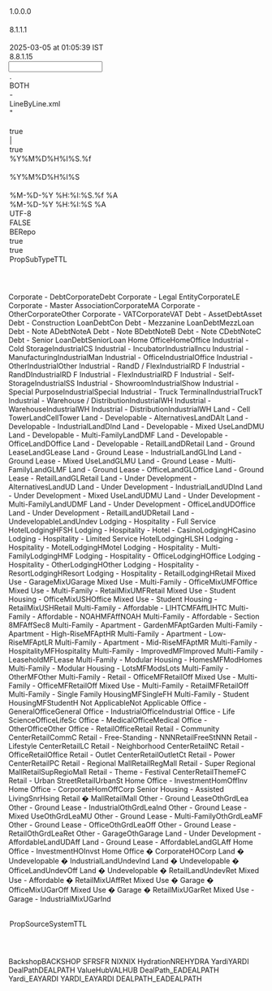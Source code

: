 <?xml version="1.0" encoding="UTF-8"?>

<MappingDef type="MSF" version="1.0">
  <Options>
    <Option key="MappingComment"/>
    <Option key="MappingVersion">1.0.0.0</Option>
    <Option key="MappingAuthor"/>
    <Option key="MessageTranslatorVersion">8.1.1.1</Option>
    <Option key="RCode"/>
    <Option key="LastChangedTms">2025-03-05 at 01:05:39 IST</Option>
    <Option key="MappingDesignerVersion">8.8.1.15</Option>
  </Options>
  <Input vendorType="VARIABLE">
    <Options>
      <Option key="DecimalSeparator">.</Option>
      <Option key="TrimFields">BOTH</Option>
      <Option key="NullIdentifiers">-</Option>
      <Option key="splitter">LineByLine.xml</Option>
      <Option key="QuotationMark">"</Option>
      <Option key="DDLName"/>
      <Option key="IsSingleCharDataDelimiter">true</Option>
      <Option key="InputDataDelimiter">|</Option>
      <Option key="IndexBasedLookUp">true</Option>
      <Option key="TimeStampFormat">%Y%M%D%H%I%S.%f</Option>
      <Option key="MessageType"/>
      <Option key="DateTimeFormat">%Y%M%D%H%I%S</Option>
      <Option key="EscapeChar"/>
    </Options>
    <Layout>
      <Override/>
      <field decimals="0" desc="" excludedNullIdentifiers="" ident="Asset ID" length="255" mandatory="false" mapable="true" match="false" multiple="false" name="AssetID" pattern="" pos="0" readonly="false" type="String"/>
      <field decimals="0" desc="" excludedNullIdentifiers="" ident="Building ID" length="255" mandatory="false" mapable="true" match="false" multiple="false" name="BuildingID" pattern="" pos="0" readonly="false" type="String"/>
      <field decimals="0" desc="" excludedNullIdentifiers="" ident="Investment ID" length="255" mandatory="false" mapable="true" match="false" multiple="false" name="InvestmentID" pattern="" pos="0" readonly="false" type="String"/>
      <field decimals="0" desc="" excludedNullIdentifiers="" ident="Property ID" length="255" mandatory="false" mapable="true" match="false" multiple="false" name="PropertyID" pattern="" pos="0" readonly="false" type="String"/>
      <field decimals="0" desc="" excludedNullIdentifiers="" ident="Property Name" length="255" mandatory="false" mapable="true" match="false" multiple="false" name="PropertyName" pattern="" pos="0" readonly="false" type="String"/>
      <field decimals="0" desc="" excludedNullIdentifiers="" ident="Building Name" length="255" mandatory="false" mapable="true" match="false" multiple="false" name="BuildingName" pattern="" pos="0" readonly="false" type="String"/>
      <field decimals="0" desc="" excludedNullIdentifiers="" ident="Address 1" length="255" mandatory="false" mapable="true" match="false" multiple="false" name="Address1" pattern="" pos="0" readonly="false" type="String"/>
      <field decimals="0" desc="" excludedNullIdentifiers="" ident="Address 2" length="255" mandatory="false" mapable="true" match="false" multiple="false" name="Address2" pattern="" pos="0" readonly="false" type="String"/>
      <field decimals="0" desc="" excludedNullIdentifiers="" ident="Address 3" length="255" mandatory="false" mapable="true" match="false" multiple="false" name="Address3" pattern="" pos="0" readonly="false" type="String"/>
      <field decimals="0" desc="" excludedNullIdentifiers="" ident="Address 4" length="255" mandatory="false" mapable="true" match="false" multiple="false" name="Address4" pattern="" pos="0" readonly="false" type="String"/>
      <field decimals="0" desc="" excludedNullIdentifiers="" ident="Type" length="255" mandatory="false" mapable="true" match="false" multiple="false" name="Type" pattern="" pos="0" readonly="false" type="String"/>
      <field decimals="0" desc="" excludedNullIdentifiers="" ident="City " length="255" mandatory="false" mapable="true" match="false" multiple="false" name="City" pattern="" pos="0" readonly="false" type="String"/>
      <field decimals="0" desc="" excludedNullIdentifiers="" ident="Country" length="255" mandatory="false" mapable="true" match="false" multiple="false" name="Country" pattern="" pos="0" readonly="false" type="String"/>
      <field decimals="0" desc="" excludedNullIdentifiers="" ident="County" length="255" mandatory="false" mapable="true" match="false" multiple="false" name="County" pattern="" pos="0" readonly="false" type="String"/>
      <field decimals="0" desc="" excludedNullIdentifiers="" ident="State" length="255" mandatory="false" mapable="true" match="false" multiple="false" name="State" pattern="" pos="0" readonly="false" type="String"/>
      <field decimals="0" desc="" excludedNullIdentifiers="" ident="Zip Code" length="255" mandatory="false" mapable="true" match="false" multiple="false" name="ZipCode" pattern="" pos="0" readonly="false" type="String"/>
      <field decimals="0" desc="" excludedNullIdentifiers="" ident="Latitude" length="255" mandatory="false" mapable="true" match="false" multiple="false" name="Latitude" pattern="" pos="0" readonly="false" type="String"/>
      <field decimals="0" desc="" excludedNullIdentifiers="" ident="Longitude" length="255" mandatory="false" mapable="true" match="false" multiple="false" name="Longitude" pattern="" pos="0" readonly="false" type="String"/>
      <field decimals="0" desc="" excludedNullIdentifiers="" ident="Acquisition Date" length="255" mandatory="false" mapable="true" match="false" multiple="false" name="AcquisitionDate" pattern="" pos="0" readonly="false" type="String"/>
      <field decimals="0" desc="" excludedNullIdentifiers="" ident="Authorization ID" length="255" mandatory="false" mapable="true" match="false" multiple="false" name="AuthorizationID" pattern="" pos="0" readonly="false" type="String"/>
      <field decimals="0" desc="" excludedNullIdentifiers="" ident="Currency" length="255" mandatory="false" mapable="true" match="false" multiple="false" name="Currency" pattern="" pos="0" readonly="false" type="String"/>
      <field decimals="0" desc="" excludedNullIdentifiers="" ident="Developer" length="255" mandatory="false" mapable="true" match="false" multiple="false" name="Developer" pattern="" pos="0" readonly="false" type="String"/>
      <field decimals="0" desc="" excludedNullIdentifiers="" ident="Joint Venture (JV) Partner" length="255" mandatory="false" mapable="true" match="false" multiple="false" name="JointVentureJVPartner" pattern="" pos="0" readonly="false" type="String"/>
      <field decimals="0" desc="" excludedNullIdentifiers="" ident="Net Rentable Area" length="255" mandatory="false" mapable="true" match="false" multiple="false" name="NetRentableArea" pattern="" pos="0" readonly="false" type="String"/>
      <field decimals="0" desc="" excludedNullIdentifiers="" ident="Gross Floor Area" length="255" mandatory="false" mapable="true" match="false" multiple="false" name="GrossFloorArea" pattern="" pos="0" readonly="false" type="String"/>
      <field decimals="0" desc="" excludedNullIdentifiers="" ident="Number of Beds" length="255" mandatory="false" mapable="true" match="false" multiple="false" name="NumberofBeds" pattern="" pos="0" readonly="false" type="String"/>
      <field decimals="0" desc="" excludedNullIdentifiers="" ident="Number of Floors" length="255" mandatory="false" mapable="true" match="false" multiple="false" name="NumberofFloors" pattern="" pos="0" readonly="false" type="String"/>
      <field decimals="0" desc="" excludedNullIdentifiers="" ident="Number of Units" length="255" mandatory="false" mapable="true" match="false" multiple="false" name="NumberofUnits" pattern="" pos="0" readonly="false" type="String"/>
      <field decimals="0" desc="" excludedNullIdentifiers="" ident="Property Accounting Company" length="255" mandatory="false" mapable="true" match="false" multiple="false" name="PropertyAccountingCompany" pattern="" pos="0" readonly="false" type="String"/>
      <field decimals="0" desc="" excludedNullIdentifiers="" ident="Property Certificate of Occupancy Completed Date" length="255" mandatory="false" mapable="true" match="false" multiple="false" name="PropertyCertificateofOccupancyCompletedDate" pattern="" pos="0" readonly="false" type="String"/>
      <field decimals="0" desc="" excludedNullIdentifiers="" ident="Property Management Company" length="255" mandatory="false" mapable="true" match="false" multiple="false" name="PropertyManagementCompany" pattern="" pos="0" readonly="false" type="String"/>
      <field decimals="0" desc="" excludedNullIdentifiers="" ident="Property Subtype" length="255" mandatory="false" mapable="true" match="false" multiple="false" name="PropertySubtype" pattern="" pos="0" readonly="false" type="String"/>
      <field decimals="0" desc="" excludedNullIdentifiers="" ident="Seller" length="255" mandatory="false" mapable="true" match="false" multiple="false" name="Seller" pattern="" pos="0" readonly="false" type="String"/>
      <field decimals="0" desc="" excludedNullIdentifiers="" ident="Buyer" length="255" mandatory="false" mapable="true" match="false" multiple="false" name="Buyer" pattern="" pos="0" readonly="false" type="String"/>
      <field decimals="0" desc="" excludedNullIdentifiers="" ident="Disposition Date" length="255" mandatory="false" mapable="true" match="false" multiple="false" name="DispositionDate" pattern="" pos="0" readonly="false" type="String"/>
      <field decimals="0" desc="" excludedNullIdentifiers="" ident="Altus Asset ID" length="255" mandatory="false" mapable="true" match="false" multiple="false" name="AltusAssetID" pattern="" pos="0" readonly="false" type="String"/>
      <field decimals="0" desc="" excludedNullIdentifiers="" ident="Altus Property ID" length="255" mandatory="false" mapable="true" match="false" multiple="false" name="AltusPropertyID" pattern="" pos="0" readonly="false" type="String"/>
      <field decimals="0" desc="" excludedNullIdentifiers="" ident="DealPath Deal ID" length="255" mandatory="false" mapable="true" match="false" multiple="false" name="DealPathDealID" pattern="" pos="0" readonly="false" type="String"/>
      <field decimals="0" desc="" excludedNullIdentifiers="" ident="DealPath Property ID" length="255" mandatory="false" mapable="true" match="false" multiple="false" name="DealPathPropertyID" pattern="" pos="0" readonly="false" type="String"/>
      <field decimals="0" desc="" excludedNullIdentifiers="" ident="Yardi Investment ID" length="255" mandatory="false" mapable="true" match="false" multiple="false" name="YardiInvestmentID" pattern="" pos="0" readonly="false" type="String"/>
      <field decimals="0" desc="" excludedNullIdentifiers="" ident="NRE Instance of Yardi?" length="255" mandatory="false" mapable="true" match="false" multiple="false" name="NREInstanceofYardi" pattern="" pos="0" readonly="false" type="String"/>
      <field decimals="0" desc="" excludedNullIdentifiers="" ident="Number of Buildings" length="255" mandatory="false" mapable="true" match="false" multiple="false" name="NumberofBuildings" pattern="" pos="0" readonly="false" type="String"/>
      <field decimals="0" desc="" excludedNullIdentifiers="" ident="Land Acreage" length="255" mandatory="false" mapable="true" match="false" multiple="false" name="LandAcreage" pattern="" pos="0" readonly="false" type="String"/>
      <field decimals="0" desc="" excludedNullIdentifiers="" ident="ESG Asset ID" length="255" mandatory="false" mapable="true" match="false" multiple="false" name="ESGAssetID" pattern="" pos="0" readonly="false" type="String"/>
      <field decimals="0" desc="" excludedNullIdentifiers="" ident="Source System Identifier" length="255" mandatory="false" mapable="true" match="false" multiple="false" name="SourceSystemIdentifier" pattern="" pos="0" readonly="false" type="String"/>
    </Layout>
  </Input>
  <Output>
    <Options>
      <Option key="TimeStampOutputFormat">%M-%D-%Y %H:%I:%S.%f %A</Option>
      <Option key="DateTimeOutputFormat">%M-%D-%Y %H:%I:%S %A</Option>
      <Option key="OutputEncoding">UTF-8</Option>
      <Option key="DefaultEmptyNumericsToZero">FALSE</Option>
      <Option key="messageformat">BERepo</Option>
      <Option key="AddTZIndicators">true</Option>
      <Option key="AddVendorMnemonic">true</Option>
    </Options>
    <MappingFragments/>
    <OutputDef>
      <Node displayName="Investment" messageformat="BE" name="GoldenSourceObjectMessage" type="message">
        <Options/>
        <condition><![CDATA[return OneHasValue(InvestmentID);]]></condition>
        <Node name="xmlns" type="attribute">
          <expr><![CDATA[return "http://www.thegoldensource.com/business-entities/BusinessEntityMessage";]]></expr>
        </Node>
        <Node name="xmlns:xsi" type="attribute">
          <expr><![CDATA[return "http://www.w3.org/2001/XMLSchema-instance";]]></expr>
        </Node>
        <Node name="xsi:schemaLocation" type="attribute">
          <expr><![CDATA[return "http://www.thegoldensource.com/business-entities/BusinessEntityMessage.xsd";]]></expr>
        </Node>
        <Node name="GSOHeader" type="element">
          <Node name="GSO_ELM_TYPE" type="attribute">
            <expr><![CDATA[return "group";]]></expr>
          </Node>
          <Node name="DateFormat" type="element">
            <Node name="GSO_ELM_TYPE" type="attribute">
              <expr><![CDATA[return "field";]]></expr>
            </Node>
            <Node name="req" type="attribute">
              <expr><![CDATA[return "false";]]></expr>
            </Node>
          </Node>
          <Node name="DefaultTimestamp" type="element">
            <Node name="GSO_ELM_TYPE" type="attribute">
              <expr><![CDATA[return "field";]]></expr>
            </Node>
            <Node name="req" type="attribute">
              <expr><![CDATA[return "false";]]></expr>
            </Node>
          </Node>
          <Node name="Language" type="element">
            <Node name="GSO_ELM_TYPE" type="attribute">
              <expr><![CDATA[return "field";]]></expr>
            </Node>
            <Node name="req" type="attribute">
              <expr><![CDATA[return "false";]]></expr>
            </Node>
          </Node>
          <Node name="MainEntityId" type="element">
            <expr><![CDATA[return InvestmentID;]]></expr>
            <Node name="GSO_ELM_TYPE" type="attribute">
              <expr><![CDATA[return "field";]]></expr>
            </Node>
            <Node name="req" type="attribute">
              <expr><![CDATA[return "false";]]></expr>
            </Node>
          </Node>
          <Node name="MainEntityIdContext" type="element">
            <expr><![CDATA[return "Investment ID";]]></expr>
            <Node name="GSO_ELM_TYPE" type="attribute">
              <expr><![CDATA[return "field";]]></expr>
            </Node>
            <Node name="req" type="attribute">
              <expr><![CDATA[return "false";]]></expr>
            </Node>
          </Node>
          <Node name="MainEntityName" type="element">
            <expr><![CDATA[return "Investment";]]></expr>
            <Node name="GSO_ELM_TYPE" type="attribute">
              <expr><![CDATA[return "field";]]></expr>
            </Node>
            <Node name="req" type="attribute">
              <expr><![CDATA[return "false";]]></expr>
            </Node>
          </Node>
          <Node name="MainEntityType" type="element">
            <expr><![CDATA[return "Invstmnt";]]></expr>
            <Node name="GSO_ELM_TYPE" type="attribute">
              <expr><![CDATA[return "field";]]></expr>
            </Node>
            <Node name="req" type="attribute">
              <expr><![CDATA[return "false";]]></expr>
            </Node>
          </Node>
          <Node name="MessageClassification" type="element">
            <expr><![CDATA[return "NREINVST";]]></expr>
            <Node name="GSO_ELM_TYPE" type="attribute">
              <expr><![CDATA[return "field";]]></expr>
            </Node>
            <Node name="req" type="attribute">
              <expr><![CDATA[return "false";]]></expr>
            </Node>
          </Node>
          <Node name="TimeZone" type="element">
            <Node name="GSO_ELM_TYPE" type="attribute">
              <expr><![CDATA[return "field";]]></expr>
            </Node>
            <Node name="req" type="attribute">
              <expr><![CDATA[return "false";]]></expr>
            </Node>
          </Node>
          <Node name="User" type="element">
            <expr><![CDATA[return Translate(PropSourceSystemTTL, true, SourceSystemIdentifier);]]></expr>
            <Node name="GSO_ELM_TYPE" type="attribute">
              <expr><![CDATA[return "field";]]></expr>
            </Node>
            <Node name="req" type="attribute">
              <expr><![CDATA[return "false";]]></expr>
            </Node>
          </Node>
          <Node name="VendorSource" type="element">
            <expr><![CDATA[return Translate(PropSourceSystemTTL, true, SourceSystemIdentifier);]]></expr>
            <Node name="GSO_ELM_TYPE" type="attribute">
              <expr><![CDATA[return "field";]]></expr>
            </Node>
            <Node name="req" type="attribute">
              <expr><![CDATA[return "false";]]></expr>
            </Node>
          </Node>
          <Node name="ChangeVddbAction" type="element">
            <Node name="GSO_ELM_TYPE" type="attribute">
              <expr><![CDATA[return "field";]]></expr>
            </Node>
            <Node name="req" type="attribute">
              <expr><![CDATA[return "false";]]></expr>
            </Node>
          </Node>
          <Node name="MainEntityTableType" type="element">
            <expr><![CDATA[return "PPRY";]]></expr>
            <Node name="GSO_ELM_TYPE" type="attribute">
              <expr><![CDATA[return "field";]]></expr>
            </Node>
            <Node name="req" type="attribute">
              <expr><![CDATA[return "false";]]></expr>
            </Node>
          </Node>
          <Node name="ChangeModel" type="element">
            <Node name="GSO_ELM_TYPE" type="attribute">
              <expr><![CDATA[return "field";]]></expr>
            </Node>
            <Node name="req" type="attribute">
              <expr><![CDATA[return "false";]]></expr>
            </Node>
          </Node>
          <Node name="UpdateModel" type="element">
            <Node name="GSO_ELM_TYPE" type="attribute">
              <expr><![CDATA[return "field";]]></expr>
            </Node>
            <Node name="req" type="attribute">
              <expr><![CDATA[return "false";]]></expr>
            </Node>
          </Node>
          <Node name="SecurityBasedIssuerMatching" type="element">
            <Node name="GSO_ELM_TYPE" type="attribute">
              <expr><![CDATA[return "field";]]></expr>
            </Node>
            <Node name="req" type="attribute">
              <expr><![CDATA[return "false";]]></expr>
            </Node>
          </Node>
          <Node name="MessageCondition" type="element">
            <Node name="GSO_ELM_TYPE" type="attribute">
              <expr><![CDATA[return "field";]]></expr>
            </Node>
            <Node name="req" type="attribute">
              <expr><![CDATA[return "false";]]></expr>
            </Node>
          </Node>
        </Node>
        <Node name="Property" type="element">
          <Node name="xmlns" type="attribute">
            <expr><![CDATA[return "http://www.thegoldensource.com/business-entities/Property";]]></expr>
          </Node>
          <Node name="xsi:schemaLocation" type="attribute">
            <expr><![CDATA[return "http://www.thegoldensource.com/business-entities/Property.xsd";]]></expr>
          </Node>
          <Node name="GSO_ELM_TYPE" type="attribute">
            <expr><![CDATA[return "gso";]]></expr>
          </Node>
          <Node name="PropertyDetails" type="element">
            <Node name="GSO_ELM_TYPE" type="attribute">
              <expr><![CDATA[return "group";]]></expr>
            </Node>
            <Node name="req" type="attribute">
              <expr><![CDATA[return "true";]]></expr>
            </Node>
            <Node name="RelatedPropertyType" type="element">
              <Node name="GSO_ELM_TYPE" type="attribute">
                <expr><![CDATA[return "rel";]]></expr>
              </Node>
              <Node name="req" type="attribute">
                <expr><![CDATA[return "false";]]></expr>
              </Node>
              <Node name="xmlns" type="attribute">
                <expr><![CDATA[return "http://www.thegoldensource.com/business-entities/PropertyType";]]></expr>
              </Node>
              <Node name="PropertyTypeDetails" type="element">
                <Node name="GSO_ELM_TYPE" type="attribute">
                  <expr><![CDATA[return "group";]]></expr>
                </Node>
                <Node name="req" type="attribute">
                  <expr><![CDATA[return "true";]]></expr>
                </Node>
                <Node name="PropertyType" type="element">
                  <expr><![CDATA[return "Investment";]]></expr>
                  <Node name="GSO_ELM_TYPE" type="attribute">
                    <expr><![CDATA[return "field";]]></expr>
                  </Node>
                  <Node name="req" type="attribute">
                    <expr><![CDATA[return "false";]]></expr>
                  </Node>
                </Node>
                <Node name="PropertyTypeName" type="element">
                  <expr><![CDATA[return InvestmentID;]]></expr>
                  <Node name="GSO_ELM_TYPE" type="attribute">
                    <expr><![CDATA[return "field";]]></expr>
                  </Node>
                  <Node name="req" type="attribute">
                    <expr><![CDATA[return "true";]]></expr>
                  </Node>
                </Node>
                <Node name="PropertyTypeDescription" type="element">
                  <Node name="GSO_ELM_TYPE" type="attribute">
                    <expr><![CDATA[return "field";]]></expr>
                  </Node>
                  <Node name="req" type="attribute">
                    <expr><![CDATA[return "false";]]></expr>
                  </Node>
                </Node>
              </Node>
            </Node>
            <Node name="PropertyName" type="element">
              <expr><![CDATA[return InvestmentID;]]></expr>
              <Node name="GSO_ELM_TYPE" type="attribute">
                <expr><![CDATA[return "field";]]></expr>
              </Node>
              <Node name="req" type="attribute">
                <expr><![CDATA[return "true";]]></expr>
              </Node>
            </Node>
            <Node name="PropertyDescription" type="element">
              <Node name="GSO_ELM_TYPE" type="attribute">
                <expr><![CDATA[return "field";]]></expr>
              </Node>
              <Node name="req" type="attribute">
                <expr><![CDATA[return "false";]]></expr>
              </Node>
            </Node>
            <Node name="ConstructionYear" type="element">
              <Node name="GSO_ELM_TYPE" type="attribute">
                <expr><![CDATA[return "field";]]></expr>
              </Node>
              <Node name="req" type="attribute">
                <expr><![CDATA[return "false";]]></expr>
              </Node>
            </Node>
            <Node name="OccupancyType" type="element">
              <Node name="GSO_ELM_TYPE" type="attribute">
                <expr><![CDATA[return "field";]]></expr>
              </Node>
              <Node name="req" type="attribute">
                <expr><![CDATA[return "false";]]></expr>
              </Node>
            </Node>
            <Node name="PropertyAgeType" type="element">
              <Node name="GSO_ELM_TYPE" type="attribute">
                <expr><![CDATA[return "field";]]></expr>
              </Node>
              <Node name="req" type="attribute">
                <expr><![CDATA[return "false";]]></expr>
              </Node>
            </Node>
            <Node name="PropertyGeoCode" type="element">
              <Node name="GSO_ELM_TYPE" type="attribute">
                <expr><![CDATA[return "field";]]></expr>
              </Node>
              <Node name="req" type="attribute">
                <expr><![CDATA[return "false";]]></expr>
              </Node>
            </Node>
            <Node name="NumberOfLivingUnits" type="element">
              <Node name="GSO_ELM_TYPE" type="attribute">
                <expr><![CDATA[return "field";]]></expr>
              </Node>
              <Node name="req" type="attribute">
                <expr><![CDATA[return "false";]]></expr>
              </Node>
            </Node>
            <Node name="NumberofBedrooms" type="element">
              <Node name="GSO_ELM_TYPE" type="attribute">
                <expr><![CDATA[return "field";]]></expr>
              </Node>
              <Node name="req" type="attribute">
                <expr><![CDATA[return "false";]]></expr>
              </Node>
            </Node>
            <Node name="FloodZoneIndicator" type="element">
              <Node name="GSO_ELM_TYPE" type="attribute">
                <expr><![CDATA[return "field";]]></expr>
              </Node>
              <Node name="req" type="attribute">
                <expr><![CDATA[return "false";]]></expr>
              </Node>
            </Node>
            <Node name="LeaseholdIndicator" type="element">
              <Node name="GSO_ELM_TYPE" type="attribute">
                <expr><![CDATA[return "field";]]></expr>
              </Node>
              <Node name="req" type="attribute">
                <expr><![CDATA[return "false";]]></expr>
              </Node>
            </Node>
            <Node name="PropertyTransferabilityLimited" type="element">
              <Node name="GSO_ELM_TYPE" type="attribute">
                <expr><![CDATA[return "field";]]></expr>
              </Node>
              <Node name="req" type="attribute">
                <expr><![CDATA[return "false";]]></expr>
              </Node>
            </Node>
            <Node name="RentableUnitsIndicator" type="element">
              <Node name="GSO_ELM_TYPE" type="attribute">
                <expr><![CDATA[return "field";]]></expr>
              </Node>
              <Node name="req" type="attribute">
                <expr><![CDATA[return "false";]]></expr>
              </Node>
            </Node>
            <Node name="RealEstateOwnedIndicator" type="element">
              <Node name="GSO_ELM_TYPE" type="attribute">
                <expr><![CDATA[return "field";]]></expr>
              </Node>
              <Node name="req" type="attribute">
                <expr><![CDATA[return "false";]]></expr>
              </Node>
            </Node>
            <Node name="LatitudeDecimalDegrees" type="element">
              <Node name="GSO_ELM_TYPE" type="attribute">
                <expr><![CDATA[return "field";]]></expr>
              </Node>
              <Node name="req" type="attribute">
                <expr><![CDATA[return "false";]]></expr>
              </Node>
            </Node>
            <Node name="LongitudeDecimalDegrees" type="element">
              <Node name="GSO_ELM_TYPE" type="attribute">
                <expr><![CDATA[return "field";]]></expr>
              </Node>
              <Node name="req" type="attribute">
                <expr><![CDATA[return "false";]]></expr>
              </Node>
            </Node>
            <Node name="NREPropertyCurrency" type="element">
              <Node name="GSO_ELM_TYPE" type="attribute">
                <expr><![CDATA[return "field";]]></expr>
              </Node>
              <Node name="req" type="attribute">
                <expr><![CDATA[return "false";]]></expr>
              </Node>
            </Node>
            <Node name="NREAccountingCompany" type="element">
              <Node name="GSO_ELM_TYPE" type="attribute">
                <expr><![CDATA[return "field";]]></expr>
              </Node>
              <Node name="req" type="attribute">
                <expr><![CDATA[return "false";]]></expr>
              </Node>
            </Node>
            <Node name="NRECertofOccCompletedDate" type="element">
              <Node name="GSO_ELM_TYPE" type="attribute">
                <expr><![CDATA[return "field";]]></expr>
              </Node>
              <Node name="req" type="attribute">
                <expr><![CDATA[return "false";]]></expr>
              </Node>
            </Node>
            <Node name="NREManagementCompany" type="element">
              <Node name="GSO_ELM_TYPE" type="attribute">
                <expr><![CDATA[return "field";]]></expr>
              </Node>
              <Node name="req" type="attribute">
                <expr><![CDATA[return "false";]]></expr>
              </Node>
            </Node>
            <Node name="NRENetRentableArea" type="element">
              <Node name="GSO_ELM_TYPE" type="attribute">
                <expr><![CDATA[return "field";]]></expr>
              </Node>
              <Node name="req" type="attribute">
                <expr><![CDATA[return "false";]]></expr>
              </Node>
            </Node>
            <Node name="NRENumberofFloors" type="element">
              <Node name="GSO_ELM_TYPE" type="attribute">
                <expr><![CDATA[return "field";]]></expr>
              </Node>
              <Node name="req" type="attribute">
                <expr><![CDATA[return "false";]]></expr>
              </Node>
            </Node>
            <Node name="NREPropertyDeveloper" type="element">
              <Node name="GSO_ELM_TYPE" type="attribute">
                <expr><![CDATA[return "field";]]></expr>
              </Node>
              <Node name="req" type="attribute">
                <expr><![CDATA[return "false";]]></expr>
              </Node>
            </Node>
            <Node name="NREPropertyJVPartner" type="element">
              <Node name="GSO_ELM_TYPE" type="attribute">
                <expr><![CDATA[return "field";]]></expr>
              </Node>
              <Node name="req" type="attribute">
                <expr><![CDATA[return "false";]]></expr>
              </Node>
            </Node>
            <Node name="NREPropertyLandAcreage" type="element">
              <Node name="GSO_ELM_TYPE" type="attribute">
                <expr><![CDATA[return "field";]]></expr>
              </Node>
              <Node name="req" type="attribute">
                <expr><![CDATA[return "false";]]></expr>
              </Node>
            </Node>
          </Node>
          <Node name="PropertyIdentifiers" type="element">
            <Node name="GSO_ELM_TYPE" type="attribute">
              <expr><![CDATA[return "group";]]></expr>
            </Node>
            <Node name="req" type="attribute">
              <expr><![CDATA[return "false";]]></expr>
            </Node>
            <Node name="PropertyIdentifierContext" type="element">
              <expr><![CDATA[return "INVSTMT_ID";]]></expr>
              <Node name="GSO_ELM_TYPE" type="attribute">
                <expr><![CDATA[return "field";]]></expr>
              </Node>
              <Node name="req" type="attribute">
                <expr><![CDATA[return "true";]]></expr>
              </Node>
            </Node>
            <Node name="PropertyIdentifier" type="element">
              <expr><![CDATA[return InvestmentID;]]></expr>
              <Node name="ACTION" type="attribute">
                <expr><![CDATA[return "UNKNOWN";]]></expr>
              </Node>
              <Node name="GSO_ELM_TYPE" type="attribute">
                <expr><![CDATA[return "field";]]></expr>
              </Node>
              <Node name="MATCH" type="attribute">
                <expr><![CDATA[return "PPID1_PROP_ID_CTXT";]]></expr>
              </Node>
              <Node name="req" type="attribute">
                <expr><![CDATA[return "true";]]></expr>
              </Node>
            </Node>
          </Node>
          <Node name="PropertyIdentifiers" type="element">
            <condition><![CDATA[return OneHasValue(YardiInvestmentID);]]></condition>
            <Node name="GSO_ELM_TYPE" type="attribute">
              <expr><![CDATA[return "group";]]></expr>
            </Node>
            <Node name="req" type="attribute">
              <expr><![CDATA[return "false";]]></expr>
            </Node>
            <Node name="PropertyIdentifierContext" type="element">
              <expr><![CDATA[return "YRD_INVST_ID";]]></expr>
              <Node name="GSO_ELM_TYPE" type="attribute">
                <expr><![CDATA[return "field";]]></expr>
              </Node>
              <Node name="req" type="attribute">
                <expr><![CDATA[return "true";]]></expr>
              </Node>
            </Node>
            <Node name="PropertyIdentifier" type="element">
              <expr><![CDATA[return YardiInvestmentID;]]></expr>
              <Node name="ACTION" type="attribute">
                <expr><![CDATA[return "UNKNOWN";]]></expr>
              </Node>
              <Node name="GSO_ELM_TYPE" type="attribute">
                <expr><![CDATA[return "field";]]></expr>
              </Node>
              <Node name="MATCH" type="attribute">
                <expr><![CDATA[return "PPID2_PROP_ID_CTXT";]]></expr>
              </Node>
              <Node name="req" type="attribute">
                <expr><![CDATA[return "true";]]></expr>
              </Node>
            </Node>
            <Node name="PropertyIdentifierGlobalIndicator" type="element">
              <expr><![CDATA[return "S";]]></expr>
              <Node name="GSO_ELM_TYPE" type="attribute">
                <expr><![CDATA[return "field";]]></expr>
              </Node>
              <Node name="req" type="attribute">
                <expr><![CDATA[return "false";]]></expr>
              </Node>
            </Node>
          </Node>
          <Node displayName="DealPathDeal" name="PropertyIdentifiers" type="element">
            <condition><![CDATA[return OneHasValue(DealPathDealID);]]></condition>
            <Node name="GSO_ELM_TYPE" type="attribute">
              <expr><![CDATA[return "group";]]></expr>
            </Node>
            <Node name="req" type="attribute">
              <expr><![CDATA[return "false";]]></expr>
            </Node>
            <Node name="PropertyIdentifierContext" type="element">
              <expr><![CDATA[return "DEALPATH_DEAL_ID";]]></expr>
              <Node name="GSO_ELM_TYPE" type="attribute">
                <expr><![CDATA[return "field";]]></expr>
              </Node>
              <Node name="req" type="attribute">
                <expr><![CDATA[return "true";]]></expr>
              </Node>
            </Node>
            <Node name="PropertyIdentifier" type="element">
              <expr><![CDATA[return DealPathDealID;]]></expr>
              <Node name="GSO_ELM_TYPE" type="attribute">
                <expr><![CDATA[return "field";]]></expr>
              </Node>
              <Node name="req" type="attribute">
                <expr><![CDATA[return "true";]]></expr>
              </Node>
              <Node name="ACTION" type="attribute">
                <expr><![CDATA[return "UNKNOWN";]]></expr>
              </Node>
              <Node name="MATCH" type="attribute">
                <expr><![CDATA[return "PPID2_PROP_ID_CTXT";]]></expr>
              </Node>
            </Node>
            <Node name="PropertyIdentifierGlobalIndicator" type="element">
              <expr><![CDATA[return "S";]]></expr>
              <Node name="GSO_ELM_TYPE" type="attribute">
                <expr><![CDATA[return "field";]]></expr>
              </Node>
              <Node name="req" type="attribute">
                <expr><![CDATA[return "false";]]></expr>
              </Node>
            </Node>
          </Node>
          <Node name="PropertyGeographicalInformation" type="element">
            <Node name="GSO_ELM_TYPE" type="attribute">
              <expr><![CDATA[return "group";]]></expr>
            </Node>
            <Node name="req" type="attribute">
              <expr><![CDATA[return "false";]]></expr>
            </Node>
            <Node name="PropertyGeographicUnit" type="element">
              <Node name="GSO_ELM_TYPE" type="attribute">
                <expr><![CDATA[return "rel";]]></expr>
              </Node>
              <Node name="req" type="attribute">
                <expr><![CDATA[return "true";]]></expr>
              </Node>
              <Node name="xmlns" type="attribute">
                <expr><![CDATA[return "http://www.thegoldensource.com/business-entities/GeographicalUnit";]]></expr>
              </Node>
            </Node>
            <Node name="PropertyGeoUnitPurpose" type="element">
              <Node name="GSO_ELM_TYPE" type="attribute">
                <expr><![CDATA[return "field";]]></expr>
              </Node>
              <Node name="req" type="attribute">
                <expr><![CDATA[return "false";]]></expr>
              </Node>
            </Node>
            <Node name="PropertyGeoUnitDescription" type="element">
              <Node name="GSO_ELM_TYPE" type="attribute">
                <expr><![CDATA[return "field";]]></expr>
              </Node>
              <Node name="req" type="attribute">
                <expr><![CDATA[return "false";]]></expr>
              </Node>
            </Node>
            <Node name="PropertyGeoUnitLandAreaUnitOfMeasure" type="element">
              <Node name="GSO_ELM_TYPE" type="attribute">
                <expr><![CDATA[return "field";]]></expr>
              </Node>
              <Node name="req" type="attribute">
                <expr><![CDATA[return "false";]]></expr>
              </Node>
            </Node>
            <Node name="PropertyGeoUnitLandAreaAmount" type="element">
              <Node name="GSO_ELM_TYPE" type="attribute">
                <expr><![CDATA[return "field";]]></expr>
              </Node>
              <Node name="req" type="attribute">
                <expr><![CDATA[return "false";]]></expr>
              </Node>
            </Node>
          </Node>
          <Node name="PropertyClassifications" type="element">
            <Node name="GSO_ELM_TYPE" type="attribute">
              <expr><![CDATA[return "group";]]></expr>
            </Node>
            <Node name="req" type="attribute">
              <expr><![CDATA[return "false";]]></expr>
            </Node>
            <Node name="PropertyIndustryClassification" type="element">
              <Node name="GSO_ELM_TYPE" type="attribute">
                <expr><![CDATA[return "rel";]]></expr>
              </Node>
              <Node name="req" type="attribute">
                <expr><![CDATA[return "true";]]></expr>
              </Node>
              <Node name="xmlns" type="attribute">
                <expr><![CDATA[return "http://www.thegoldensource.com/business-entities/IndustryClassification";]]></expr>
              </Node>
            </Node>
            <Node name="ClassificationPurpose" type="element">
              <Node name="GSO_ELM_TYPE" type="attribute">
                <expr><![CDATA[return "field";]]></expr>
              </Node>
              <Node name="req" type="attribute">
                <expr><![CDATA[return "false";]]></expr>
              </Node>
            </Node>
          </Node>
          <Node name="PropertyCharacteristics" type="element">
            <Node name="GSO_ELM_TYPE" type="attribute">
              <expr><![CDATA[return "group";]]></expr>
            </Node>
            <Node name="req" type="attribute">
              <expr><![CDATA[return "false";]]></expr>
            </Node>
            <Node name="StatisticsEffectiveDateTime" type="element">
              <Node name="GSO_ELM_TYPE" type="attribute">
                <expr><![CDATA[return "field";]]></expr>
              </Node>
              <Node name="req" type="attribute">
                <expr><![CDATA[return "true";]]></expr>
              </Node>
            </Node>
            <Node name="StatisticsCurrency" type="element">
              <Node name="GSO_ELM_TYPE" type="attribute">
                <expr><![CDATA[return "field";]]></expr>
              </Node>
              <Node name="req" type="attribute">
                <expr><![CDATA[return "false";]]></expr>
              </Node>
            </Node>
            <Node name="SharedOwnershipType" type="element">
              <Node name="GSO_ELM_TYPE" type="attribute">
                <expr><![CDATA[return "field";]]></expr>
              </Node>
              <Node name="req" type="attribute">
                <expr><![CDATA[return "false";]]></expr>
              </Node>
            </Node>
            <Node name="RightToBuyIndicator" type="element">
              <Node name="GSO_ELM_TYPE" type="attribute">
                <expr><![CDATA[return "field";]]></expr>
              </Node>
              <Node name="req" type="attribute">
                <expr><![CDATA[return "false";]]></expr>
              </Node>
            </Node>
            <Node name="TimeUntilDeclassification" type="element">
              <Node name="GSO_ELM_TYPE" type="attribute">
                <expr><![CDATA[return "field";]]></expr>
              </Node>
              <Node name="req" type="attribute">
                <expr><![CDATA[return "false";]]></expr>
              </Node>
            </Node>
            <Node name="SalePrice" type="element">
              <Node name="GSO_ELM_TYPE" type="attribute">
                <expr><![CDATA[return "field";]]></expr>
              </Node>
              <Node name="req" type="attribute">
                <expr><![CDATA[return "false";]]></expr>
              </Node>
            </Node>
            <Node name="RightToBuyPrice" type="element">
              <Node name="GSO_ELM_TYPE" type="attribute">
                <expr><![CDATA[return "field";]]></expr>
              </Node>
              <Node name="req" type="attribute">
                <expr><![CDATA[return "false";]]></expr>
              </Node>
            </Node>
            <Node name="LossOnSaleAmount" type="element">
              <Node name="GSO_ELM_TYPE" type="attribute">
                <expr><![CDATA[return "field";]]></expr>
              </Node>
              <Node name="req" type="attribute">
                <expr><![CDATA[return "false";]]></expr>
              </Node>
            </Node>
            <Node name="RentalIncomeAmount" type="element">
              <Node name="GSO_ELM_TYPE" type="attribute">
                <expr><![CDATA[return "field";]]></expr>
              </Node>
              <Node name="req" type="attribute">
                <expr><![CDATA[return "false";]]></expr>
              </Node>
            </Node>
            <Node name="SubsidyReceivedAmount" type="element">
              <Node name="GSO_ELM_TYPE" type="attribute">
                <expr><![CDATA[return "field";]]></expr>
              </Node>
              <Node name="req" type="attribute">
                <expr><![CDATA[return "false";]]></expr>
              </Node>
            </Node>
            <Node name="SubsidyPeriodLength" type="element">
              <Node name="GSO_ELM_TYPE" type="attribute">
                <expr><![CDATA[return "field";]]></expr>
              </Node>
              <Node name="req" type="attribute">
                <expr><![CDATA[return "false";]]></expr>
              </Node>
            </Node>
            <Node name="LastInspectionDateTime" type="element">
              <Node name="GSO_ELM_TYPE" type="attribute">
                <expr><![CDATA[return "field";]]></expr>
              </Node>
              <Node name="req" type="attribute">
                <expr><![CDATA[return "false";]]></expr>
              </Node>
            </Node>
          </Node>
          <Node name="PropertyValuations" type="element">
            <Node name="GSO_ELM_TYPE" type="attribute">
              <expr><![CDATA[return "group";]]></expr>
            </Node>
            <Node name="req" type="attribute">
              <expr><![CDATA[return "false";]]></expr>
            </Node>
            <Node name="PropertyValuationType" type="element">
              <Node name="GSO_ELM_TYPE" type="attribute">
                <expr><![CDATA[return "field";]]></expr>
              </Node>
              <Node name="req" type="attribute">
                <expr><![CDATA[return "true";]]></expr>
              </Node>
            </Node>
            <Node name="ValuationProviderName" type="element">
              <Node name="GSO_ELM_TYPE" type="attribute">
                <expr><![CDATA[return "field";]]></expr>
              </Node>
              <Node name="req" type="attribute">
                <expr><![CDATA[return "false";]]></expr>
              </Node>
            </Node>
            <Node name="PropertyValuationCurrency" type="element">
              <Node name="GSO_ELM_TYPE" type="attribute">
                <expr><![CDATA[return "field";]]></expr>
              </Node>
              <Node name="req" type="attribute">
                <expr><![CDATA[return "false";]]></expr>
              </Node>
            </Node>
            <Node name="PropertyValuationValue" type="element">
              <Node name="GSO_ELM_TYPE" type="attribute">
                <expr><![CDATA[return "field";]]></expr>
              </Node>
              <Node name="req" type="attribute">
                <expr><![CDATA[return "true";]]></expr>
              </Node>
            </Node>
            <Node name="PropertyValuationDate" type="element">
              <Node name="GSO_ELM_TYPE" type="attribute">
                <expr><![CDATA[return "field";]]></expr>
              </Node>
              <Node name="req" type="attribute">
                <expr><![CDATA[return "true";]]></expr>
              </Node>
            </Node>
            <Node name="OriginalValuationIndicator" type="element">
              <Node name="GSO_ELM_TYPE" type="attribute">
                <expr><![CDATA[return "field";]]></expr>
              </Node>
              <Node name="req" type="attribute">
                <expr><![CDATA[return "false";]]></expr>
              </Node>
            </Node>
            <Node name="ValuationProviderConfidenceLevel" type="element">
              <Node name="GSO_ELM_TYPE" type="attribute">
                <expr><![CDATA[return "field";]]></expr>
              </Node>
              <Node name="req" type="attribute">
                <expr><![CDATA[return "false";]]></expr>
              </Node>
            </Node>
            <Node name="PropertyCollateralValuationRate" type="element">
              <Node name="GSO_ELM_TYPE" type="attribute">
                <expr><![CDATA[return "field";]]></expr>
              </Node>
              <Node name="req" type="attribute">
                <expr><![CDATA[return "false";]]></expr>
              </Node>
            </Node>
          </Node>
          <Node disabled="1" name="RelatedProperty" type="element">
            <Node name="GSO_ELM_TYPE" type="attribute">
              <expr><![CDATA[return "group";]]></expr>
            </Node>
            <Node name="req" type="attribute">
              <expr><![CDATA[return "false";]]></expr>
            </Node>
            <Node name="PropertyToPropertyRelation" type="element">
              <Node name="GSO_ELM_TYPE" type="attribute">
                <expr><![CDATA[return "rel";]]></expr>
              </Node>
              <Node name="req" type="attribute">
                <expr><![CDATA[return "true";]]></expr>
              </Node>
              <Node name="xmlns" type="attribute">
                <expr><![CDATA[return "http://www.thegoldensource.com/business-entities/Property";]]></expr>
              </Node>
            </Node>
            <Node name="PropertyPropertyRoleType" type="element">
              <Node name="GSO_ELM_TYPE" type="attribute">
                <expr><![CDATA[return "field";]]></expr>
              </Node>
              <Node name="req" type="attribute">
                <expr><![CDATA[return "true";]]></expr>
              </Node>
            </Node>
            <Node name="PropertyRoleDescription" type="element">
              <Node name="GSO_ELM_TYPE" type="attribute">
                <expr><![CDATA[return "field";]]></expr>
              </Node>
              <Node name="req" type="attribute">
                <expr><![CDATA[return "false";]]></expr>
              </Node>
            </Node>
            <Node name="PropertyParticipationPercent" type="element">
              <Node name="GSO_ELM_TYPE" type="attribute">
                <expr><![CDATA[return "field";]]></expr>
              </Node>
              <Node name="req" type="attribute">
                <expr><![CDATA[return "false";]]></expr>
              </Node>
            </Node>
          </Node>
          <Node name="RelatedIssue" type="element">
            <Node name="GSO_ELM_TYPE" type="attribute">
              <expr><![CDATA[return "group";]]></expr>
            </Node>
            <Node name="req" type="attribute">
              <expr><![CDATA[return "false";]]></expr>
            </Node>
            <Node name="PropertyToIssueRelation" type="element">
              <Node name="GSO_ELM_TYPE" type="attribute">
                <expr><![CDATA[return "rel";]]></expr>
              </Node>
              <Node name="req" type="attribute">
                <expr><![CDATA[return "true";]]></expr>
              </Node>
              <Node name="xmlns" type="attribute">
                <expr><![CDATA[return "http://www.thegoldensource.com/business-entities/Base";]]></expr>
              </Node>
            </Node>
            <Node name="PropertyIssueRoleType" type="element">
              <Node name="GSO_ELM_TYPE" type="attribute">
                <expr><![CDATA[return "field";]]></expr>
              </Node>
              <Node name="req" type="attribute">
                <expr><![CDATA[return "true";]]></expr>
              </Node>
            </Node>
            <Node name="PropertyIssueRoleDescription" type="element">
              <Node name="GSO_ELM_TYPE" type="attribute">
                <expr><![CDATA[return "field";]]></expr>
              </Node>
              <Node name="req" type="attribute">
                <expr><![CDATA[return "false";]]></expr>
              </Node>
            </Node>
            <Node name="PropertyIssueParticipationPercent" type="element">
              <Node name="GSO_ELM_TYPE" type="attribute">
                <expr><![CDATA[return "field";]]></expr>
              </Node>
              <Node name="req" type="attribute">
                <expr><![CDATA[return "false";]]></expr>
              </Node>
            </Node>
          </Node>
          <Node name="PropertyAddressDetails" type="element">
            <Node name="GSO_ELM_TYPE" type="attribute">
              <expr><![CDATA[return "group";]]></expr>
            </Node>
            <Node name="req" type="attribute">
              <expr><![CDATA[return "false";]]></expr>
            </Node>
            <Node name="PropertyAddressPurpose" type="element">
              <Node name="GSO_ELM_TYPE" type="attribute">
                <expr><![CDATA[return "group";]]></expr>
              </Node>
              <Node name="req" type="attribute">
                <expr><![CDATA[return "false";]]></expr>
              </Node>
              <Node name="PropADPUAddressPurpose" type="element">
                <Node name="GSO_ELM_TYPE" type="attribute">
                  <expr><![CDATA[return "field";]]></expr>
                </Node>
                <Node name="req" type="attribute">
                  <expr><![CDATA[return "true";]]></expr>
                </Node>
              </Node>
              <Node name="PropADPUAddressPurposeDescription" type="element">
                <Node name="GSO_ELM_TYPE" type="attribute">
                  <expr><![CDATA[return "field";]]></expr>
                </Node>
                <Node name="req" type="attribute">
                  <expr><![CDATA[return "false";]]></expr>
                </Node>
              </Node>
            </Node>
            <Node name="PropertyAddressElectronic" type="element">
              <Node name="GSO_ELM_TYPE" type="attribute">
                <expr><![CDATA[return "group";]]></expr>
              </Node>
              <Node name="req" type="attribute">
                <expr><![CDATA[return "false";]]></expr>
              </Node>
              <Node name="PropEADRACHPreNoteDate" type="element">
                <Node name="GSO_ELM_TYPE" type="attribute">
                  <expr><![CDATA[return "field";]]></expr>
                </Node>
                <Node name="req" type="attribute">
                  <expr><![CDATA[return "false";]]></expr>
                </Node>
              </Node>
              <Node name="PropEADRAlternateEmailAddress" type="element">
                <Node name="GSO_ELM_TYPE" type="attribute">
                  <expr><![CDATA[return "field";]]></expr>
                </Node>
                <Node name="req" type="attribute">
                  <expr><![CDATA[return "false";]]></expr>
                </Node>
              </Node>
              <Node name="PropEADRBankAccountID" type="element">
                <Node name="GSO_ELM_TYPE" type="attribute">
                  <expr><![CDATA[return "field";]]></expr>
                </Node>
                <Node name="req" type="attribute">
                  <expr><![CDATA[return "false";]]></expr>
                </Node>
              </Node>
              <Node name="PropEADRBankAccountPrimaryName" type="element">
                <Node name="GSO_ELM_TYPE" type="attribute">
                  <expr><![CDATA[return "field";]]></expr>
                </Node>
                <Node name="req" type="attribute">
                  <expr><![CDATA[return "false";]]></expr>
                </Node>
              </Node>
              <Node name="PropEADRBankAccountSecondaryName" type="element">
                <Node name="GSO_ELM_TYPE" type="attribute">
                  <expr><![CDATA[return "field";]]></expr>
                </Node>
                <Node name="req" type="attribute">
                  <expr><![CDATA[return "false";]]></expr>
                </Node>
              </Node>
              <Node name="PropEADRBankAccountType" type="element">
                <Node name="GSO_ELM_TYPE" type="attribute">
                  <expr><![CDATA[return "field";]]></expr>
                </Node>
                <Node name="req" type="attribute">
                  <expr><![CDATA[return "false";]]></expr>
                </Node>
              </Node>
              <Node name="PropEADRAreaCityCode" type="element">
                <Node name="GSO_ELM_TYPE" type="attribute">
                  <expr><![CDATA[return "field";]]></expr>
                </Node>
                <Node name="req" type="attribute">
                  <expr><![CDATA[return "false";]]></expr>
                </Node>
              </Node>
              <Node name="PropEADRCountryPhoneCode" type="element">
                <Node name="GSO_ELM_TYPE" type="attribute">
                  <expr><![CDATA[return "field";]]></expr>
                </Node>
                <Node name="req" type="attribute">
                  <expr><![CDATA[return "false";]]></expr>
                </Node>
              </Node>
              <Node name="PropEADRElectronicAddress" type="element">
                <Node name="GSO_ELM_TYPE" type="attribute">
                  <expr><![CDATA[return "field";]]></expr>
                </Node>
                <Node name="req" type="attribute">
                  <expr><![CDATA[return "false";]]></expr>
                </Node>
              </Node>
              <Node name="PropEADREmailAddress" type="element">
                <Node name="GSO_ELM_TYPE" type="attribute">
                  <expr><![CDATA[return "field";]]></expr>
                </Node>
                <Node name="req" type="attribute">
                  <expr><![CDATA[return "false";]]></expr>
                </Node>
              </Node>
              <Node name="PropEADRFAXPhoneNumber" type="element">
                <Node name="GSO_ELM_TYPE" type="attribute">
                  <expr><![CDATA[return "field";]]></expr>
                </Node>
                <Node name="req" type="attribute">
                  <expr><![CDATA[return "false";]]></expr>
                </Node>
              </Node>
              <Node name="PropEADRIDContext" type="element">
                <Node name="GSO_ELM_TYPE" type="attribute">
                  <expr><![CDATA[return "field";]]></expr>
                </Node>
                <Node name="req" type="attribute">
                  <expr><![CDATA[return "false";]]></expr>
                </Node>
              </Node>
              <Node name="PropEADRLongElectronicAddress" type="element">
                <Node name="GSO_ELM_TYPE" type="attribute">
                  <expr><![CDATA[return "field";]]></expr>
                </Node>
                <Node name="req" type="attribute">
                  <expr><![CDATA[return "false";]]></expr>
                </Node>
              </Node>
              <Node name="PropEADRMobilePhoneNumber" type="element">
                <Node name="GSO_ELM_TYPE" type="attribute">
                  <expr><![CDATA[return "field";]]></expr>
                </Node>
                <Node name="req" type="attribute">
                  <expr><![CDATA[return "false";]]></expr>
                </Node>
              </Node>
              <Node name="PropEADRSocialMediaAddress" type="element">
                <Node name="GSO_ELM_TYPE" type="attribute">
                  <expr><![CDATA[return "field";]]></expr>
                </Node>
                <Node name="req" type="attribute">
                  <expr><![CDATA[return "false";]]></expr>
                </Node>
              </Node>
              <Node name="PropEADRSpecialDialingInstructions" type="element">
                <Node name="GSO_ELM_TYPE" type="attribute">
                  <expr><![CDATA[return "field";]]></expr>
                </Node>
                <Node name="req" type="attribute">
                  <expr><![CDATA[return "false";]]></expr>
                </Node>
              </Node>
              <Node name="PropEADRTelephoneExtension" type="element">
                <Node name="GSO_ELM_TYPE" type="attribute">
                  <expr><![CDATA[return "field";]]></expr>
                </Node>
                <Node name="req" type="attribute">
                  <expr><![CDATA[return "false";]]></expr>
                </Node>
              </Node>
              <Node name="PropEADRTelephoneNumber" type="element">
                <Node name="GSO_ELM_TYPE" type="attribute">
                  <expr><![CDATA[return "field";]]></expr>
                </Node>
                <Node name="req" type="attribute">
                  <expr><![CDATA[return "false";]]></expr>
                </Node>
              </Node>
              <Node name="PropEADRTransitRoutingNumber" type="element">
                <Node name="GSO_ELM_TYPE" type="attribute">
                  <expr><![CDATA[return "field";]]></expr>
                </Node>
                <Node name="req" type="attribute">
                  <expr><![CDATA[return "false";]]></expr>
                </Node>
              </Node>
              <Node name="PropEADRWebAddress" type="element">
                <Node name="GSO_ELM_TYPE" type="attribute">
                  <expr><![CDATA[return "field";]]></expr>
                </Node>
                <Node name="req" type="attribute">
                  <expr><![CDATA[return "false";]]></expr>
                </Node>
              </Node>
            </Node>
            <Node name="AccountAddressMailing" type="element">
              <Node name="GSO_ELM_TYPE" type="attribute">
                <expr><![CDATA[return "group";]]></expr>
              </Node>
              <Node name="req" type="attribute">
                <expr><![CDATA[return "false";]]></expr>
              </Node>
              <Node name="PropMADRAddressLine1" type="element">
                <Node name="GSO_ELM_TYPE" type="attribute">
                  <expr><![CDATA[return "field";]]></expr>
                </Node>
                <Node name="req" type="attribute">
                  <expr><![CDATA[return "false";]]></expr>
                </Node>
              </Node>
              <Node name="PropMADRAddressLine2" type="element">
                <Node name="GSO_ELM_TYPE" type="attribute">
                  <expr><![CDATA[return "field";]]></expr>
                </Node>
                <Node name="req" type="attribute">
                  <expr><![CDATA[return "false";]]></expr>
                </Node>
              </Node>
              <Node name="PropMADRAddressLine3" type="element">
                <Node name="GSO_ELM_TYPE" type="attribute">
                  <expr><![CDATA[return "field";]]></expr>
                </Node>
                <Node name="req" type="attribute">
                  <expr><![CDATA[return "false";]]></expr>
                </Node>
              </Node>
              <Node name="PropMADRAddressLine4" type="element">
                <Node name="GSO_ELM_TYPE" type="attribute">
                  <expr><![CDATA[return "field";]]></expr>
                </Node>
                <Node name="req" type="attribute">
                  <expr><![CDATA[return "false";]]></expr>
                </Node>
              </Node>
              <Node name="PropMADRAddressLine5" type="element">
                <Node name="GSO_ELM_TYPE" type="attribute">
                  <expr><![CDATA[return "field";]]></expr>
                </Node>
                <Node name="req" type="attribute">
                  <expr><![CDATA[return "false";]]></expr>
                </Node>
              </Node>
              <Node name="PropMADRAddressLocale" type="element">
                <Node name="GSO_ELM_TYPE" type="attribute">
                  <expr><![CDATA[return "field";]]></expr>
                </Node>
                <Node name="req" type="attribute">
                  <expr><![CDATA[return "false";]]></expr>
                </Node>
              </Node>
              <Node name="PropMADRAddressStatus" type="element">
                <Node name="GSO_ELM_TYPE" type="attribute">
                  <expr><![CDATA[return "field";]]></expr>
                </Node>
                <Node name="req" type="attribute">
                  <expr><![CDATA[return "false";]]></expr>
                </Node>
              </Node>
              <Node name="PropMADRAddressStatusDateTime" type="element">
                <Node name="GSO_ELM_TYPE" type="attribute">
                  <expr><![CDATA[return "field";]]></expr>
                </Node>
                <Node name="req" type="attribute">
                  <expr><![CDATA[return "false";]]></expr>
                </Node>
              </Node>
              <Node name="PropMADRCityCode" type="element">
                <Node name="GSO_ELM_TYPE" type="attribute">
                  <expr><![CDATA[return "field";]]></expr>
                </Node>
                <Node name="req" type="attribute">
                  <expr><![CDATA[return "false";]]></expr>
                </Node>
              </Node>
              <Node name="PropMADRCityCodeType" type="element">
                <Node name="GSO_ELM_TYPE" type="attribute">
                  <expr><![CDATA[return "field";]]></expr>
                </Node>
                <Node name="req" type="attribute">
                  <expr><![CDATA[return "false";]]></expr>
                </Node>
              </Node>
              <Node name="PropMADRCityTownName" type="element">
                <Node name="GSO_ELM_TYPE" type="attribute">
                  <expr><![CDATA[return "field";]]></expr>
                </Node>
                <Node name="req" type="attribute">
                  <expr><![CDATA[return "false";]]></expr>
                </Node>
              </Node>
              <Node name="PropMADRPostalCode" type="element">
                <Node name="GSO_ELM_TYPE" type="attribute">
                  <expr><![CDATA[return "field";]]></expr>
                </Node>
                <Node name="req" type="attribute">
                  <expr><![CDATA[return "false";]]></expr>
                </Node>
              </Node>
              <Node name="PropMADRStateProvinceCode" type="element">
                <Node name="GSO_ELM_TYPE" type="attribute">
                  <expr><![CDATA[return "field";]]></expr>
                </Node>
                <Node name="req" type="attribute">
                  <expr><![CDATA[return "false";]]></expr>
                </Node>
              </Node>
              <Node name="PropMADRStateProvinceName" type="element">
                <Node name="GSO_ELM_TYPE" type="attribute">
                  <expr><![CDATA[return "field";]]></expr>
                </Node>
                <Node name="req" type="attribute">
                  <expr><![CDATA[return "false";]]></expr>
                </Node>
              </Node>
              <Node name="PropMADRCountryCode" type="element">
                <Node name="GSO_ELM_TYPE" type="attribute">
                  <expr><![CDATA[return "field";]]></expr>
                </Node>
                <Node name="req" type="attribute">
                  <expr><![CDATA[return "false";]]></expr>
                </Node>
              </Node>
              <Node name="PropMADRCountryName" type="element">
                <Node name="GSO_ELM_TYPE" type="attribute">
                  <expr><![CDATA[return "field";]]></expr>
                </Node>
                <Node name="req" type="attribute">
                  <expr><![CDATA[return "false";]]></expr>
                </Node>
              </Node>
              <Node name="PropMADRCountyCode" type="element">
                <Node name="GSO_ELM_TYPE" type="attribute">
                  <expr><![CDATA[return "field";]]></expr>
                </Node>
                <Node name="req" type="attribute">
                  <expr><![CDATA[return "false";]]></expr>
                </Node>
              </Node>
              <Node name="PropMADRCountyCodeType" type="element">
                <Node name="GSO_ELM_TYPE" type="attribute">
                  <expr><![CDATA[return "field";]]></expr>
                </Node>
                <Node name="req" type="attribute">
                  <expr><![CDATA[return "false";]]></expr>
                </Node>
              </Node>
              <Node name="PropMADRCountyName" type="element">
                <Node name="GSO_ELM_TYPE" type="attribute">
                  <expr><![CDATA[return "field";]]></expr>
                </Node>
                <Node name="req" type="attribute">
                  <expr><![CDATA[return "false";]]></expr>
                </Node>
              </Node>
              <Node name="PropMADRContinentCode" type="element">
                <Node name="GSO_ELM_TYPE" type="attribute">
                  <expr><![CDATA[return "field";]]></expr>
                </Node>
                <Node name="req" type="attribute">
                  <expr><![CDATA[return "false";]]></expr>
                </Node>
              </Node>
              <Node name="PropMADRAttentionText" type="element">
                <Node name="GSO_ELM_TYPE" type="attribute">
                  <expr><![CDATA[return "field";]]></expr>
                </Node>
                <Node name="req" type="attribute">
                  <expr><![CDATA[return "false";]]></expr>
                </Node>
              </Node>
              <Node name="PropMADRChangeOfAddressEffectiveDate" type="element">
                <Node name="GSO_ELM_TYPE" type="attribute">
                  <expr><![CDATA[return "field";]]></expr>
                </Node>
                <Node name="req" type="attribute">
                  <expr><![CDATA[return "false";]]></expr>
                </Node>
              </Node>
              <Node name="PropMADRChangeOfAddressSource" type="element">
                <Node name="GSO_ELM_TYPE" type="attribute">
                  <expr><![CDATA[return "field";]]></expr>
                </Node>
                <Node name="req" type="attribute">
                  <expr><![CDATA[return "false";]]></expr>
                </Node>
              </Node>
              <Node name="PropMADRCourierName" type="element">
                <Node name="GSO_ELM_TYPE" type="attribute">
                  <expr><![CDATA[return "field";]]></expr>
                </Node>
                <Node name="req" type="attribute">
                  <expr><![CDATA[return "false";]]></expr>
                </Node>
              </Node>
              <Node name="PropMADRMailDeliveryType" type="element">
                <Node name="GSO_ELM_TYPE" type="attribute">
                  <expr><![CDATA[return "field";]]></expr>
                </Node>
                <Node name="req" type="attribute">
                  <expr><![CDATA[return "false";]]></expr>
                </Node>
              </Node>
              <Node name="PropMADRMetropolitanStatisticalAreaCode" type="element">
                <Node name="GSO_ELM_TYPE" type="attribute">
                  <expr><![CDATA[return "field";]]></expr>
                </Node>
                <Node name="req" type="attribute">
                  <expr><![CDATA[return "false";]]></expr>
                </Node>
              </Node>
              <Node name="PropMADRNeighborhoodName" type="element">
                <Node name="GSO_ELM_TYPE" type="attribute">
                  <expr><![CDATA[return "field";]]></expr>
                </Node>
                <Node name="req" type="attribute">
                  <expr><![CDATA[return "false";]]></expr>
                </Node>
              </Node>
              <Node name="PropMADRRegisteredAddressIndicator" type="element">
                <Node name="GSO_ELM_TYPE" type="attribute">
                  <expr><![CDATA[return "field";]]></expr>
                </Node>
                <Node name="req" type="attribute">
                  <expr><![CDATA[return "false";]]></expr>
                </Node>
              </Node>
              <Node name="PropMADRReturnPostOfficeCode" type="element">
                <Node name="GSO_ELM_TYPE" type="attribute">
                  <expr><![CDATA[return "field";]]></expr>
                </Node>
                <Node name="req" type="attribute">
                  <expr><![CDATA[return "false";]]></expr>
                </Node>
              </Node>
              <Node name="PropMADRReturnPostOfficeDate" type="element">
                <Node name="GSO_ELM_TYPE" type="attribute">
                  <expr><![CDATA[return "field";]]></expr>
                </Node>
                <Node name="req" type="attribute">
                  <expr><![CDATA[return "false";]]></expr>
                </Node>
              </Node>
              <Node name="PropMADRRuralIndicator" type="element">
                <Node name="GSO_ELM_TYPE" type="attribute">
                  <expr><![CDATA[return "field";]]></expr>
                </Node>
                <Node name="req" type="attribute">
                  <expr><![CDATA[return "false";]]></expr>
                </Node>
              </Node>
              <Node name="PropMADRThoroughfareName" type="element">
                <Node name="GSO_ELM_TYPE" type="attribute">
                  <expr><![CDATA[return "field";]]></expr>
                </Node>
                <Node name="req" type="attribute">
                  <expr><![CDATA[return "false";]]></expr>
                </Node>
              </Node>
              <Node name="PropMADRTownshipMunicipalityName" type="element">
                <Node name="GSO_ELM_TYPE" type="attribute">
                  <expr><![CDATA[return "field";]]></expr>
                </Node>
                <Node name="req" type="attribute">
                  <expr><![CDATA[return "false";]]></expr>
                </Node>
              </Node>
              <Node name="PropMADRVanityCityTownName" type="element">
                <Node name="GSO_ELM_TYPE" type="attribute">
                  <expr><![CDATA[return "field";]]></expr>
                </Node>
                <Node name="req" type="attribute">
                  <expr><![CDATA[return "false";]]></expr>
                </Node>
              </Node>
            </Node>
            <Node name="PropADTPAddressType" type="element">
              <Node name="GSO_ELM_TYPE" type="attribute">
                <expr><![CDATA[return "field";]]></expr>
              </Node>
              <Node name="req" type="attribute">
                <expr><![CDATA[return "true";]]></expr>
              </Node>
            </Node>
            <Node name="PropADTPAddressStatus" type="element">
              <Node name="GSO_ELM_TYPE" type="attribute">
                <expr><![CDATA[return "field";]]></expr>
              </Node>
              <Node name="req" type="attribute">
                <expr><![CDATA[return "false";]]></expr>
              </Node>
            </Node>
            <Node name="PropADTPAddressStatusDateTime" type="element">
              <Node name="GSO_ELM_TYPE" type="attribute">
                <expr><![CDATA[return "field";]]></expr>
              </Node>
              <Node name="req" type="attribute">
                <expr><![CDATA[return "false";]]></expr>
              </Node>
            </Node>
            <Node name="PropADTPAuthenticateCommunicationIndicator" type="element">
              <Node name="GSO_ELM_TYPE" type="attribute">
                <expr><![CDATA[return "field";]]></expr>
              </Node>
              <Node name="req" type="attribute">
                <expr><![CDATA[return "false";]]></expr>
              </Node>
            </Node>
            <Node name="PropADTPBusinessArea" type="element">
              <Node name="GSO_ELM_TYPE" type="attribute">
                <expr><![CDATA[return "field";]]></expr>
              </Node>
              <Node name="req" type="attribute">
                <expr><![CDATA[return "false";]]></expr>
              </Node>
            </Node>
            <Node name="PropADTPDefaultAddress" type="element">
              <Node name="GSO_ELM_TYPE" type="attribute">
                <expr><![CDATA[return "field";]]></expr>
              </Node>
              <Node name="req" type="attribute">
                <expr><![CDATA[return "false";]]></expr>
              </Node>
            </Node>
            <Node name="PropADTPDirectionUsage" type="element">
              <Node name="GSO_ELM_TYPE" type="attribute">
                <expr><![CDATA[return "field";]]></expr>
              </Node>
              <Node name="req" type="attribute">
                <expr><![CDATA[return "false";]]></expr>
              </Node>
            </Node>
            <Node name="PropADTPEncryptCommunicationIndicator" type="element">
              <Node name="GSO_ELM_TYPE" type="attribute">
                <expr><![CDATA[return "field";]]></expr>
              </Node>
              <Node name="req" type="attribute">
                <expr><![CDATA[return "false";]]></expr>
              </Node>
            </Node>
          </Node>
          <Node name="PropertyDocument" type="element">
            <Node name="GSO_ELM_TYPE" type="attribute">
              <expr><![CDATA[return "group";]]></expr>
            </Node>
            <Node name="req" type="attribute">
              <expr><![CDATA[return "false";]]></expr>
            </Node>
            <Node name="PropertyDocument" type="element">
              <Node name="GSO_ELM_TYPE" type="attribute">
                <expr><![CDATA[return "rel";]]></expr>
              </Node>
              <Node name="req" type="attribute">
                <expr><![CDATA[return "true";]]></expr>
              </Node>
              <Node name="xmlns" type="attribute">
                <expr><![CDATA[return "http://www.thegoldensource.com/business-entities/DocumentDefinition";]]></expr>
              </Node>
            </Node>
            <Node name="PropertyDocumentHistory" type="element">
              <Node name="GSO_ELM_TYPE" type="attribute">
                <expr><![CDATA[return "group";]]></expr>
              </Node>
              <Node name="req" type="attribute">
                <expr><![CDATA[return "true";]]></expr>
              </Node>
              <Node name="DocumentHistImageID" type="element">
                <Node name="GSO_ELM_TYPE" type="attribute">
                  <expr><![CDATA[return "field";]]></expr>
                </Node>
                <Node name="req" type="attribute">
                  <expr><![CDATA[return "false";]]></expr>
                </Node>
              </Node>
              <Node name="DocumentHistInternalID" type="element">
                <Node name="GSO_ELM_TYPE" type="attribute">
                  <expr><![CDATA[return "field";]]></expr>
                </Node>
                <Node name="req" type="attribute">
                  <expr><![CDATA[return "false";]]></expr>
                </Node>
              </Node>
              <Node name="DocumentHistLanguage" type="element">
                <Node name="GSO_ELM_TYPE" type="attribute">
                  <expr><![CDATA[return "field";]]></expr>
                </Node>
                <Node name="req" type="attribute">
                  <expr><![CDATA[return "false";]]></expr>
                </Node>
              </Node>
              <Node name="DocumentHistComment" type="element">
                <Node name="GSO_ELM_TYPE" type="attribute">
                  <expr><![CDATA[return "field";]]></expr>
                </Node>
                <Node name="req" type="attribute">
                  <expr><![CDATA[return "false";]]></expr>
                </Node>
              </Node>
              <Node name="DocumentHistStatus" type="element">
                <Node name="GSO_ELM_TYPE" type="attribute">
                  <expr><![CDATA[return "field";]]></expr>
                </Node>
                <Node name="req" type="attribute">
                  <expr><![CDATA[return "false";]]></expr>
                </Node>
              </Node>
              <Node name="DocumentHistStatusDateTime" type="element">
                <Node name="GSO_ELM_TYPE" type="attribute">
                  <expr><![CDATA[return "field";]]></expr>
                </Node>
                <Node name="req" type="attribute">
                  <expr><![CDATA[return "false";]]></expr>
                </Node>
              </Node>
            </Node>
            <Node name="DocumentRequired" type="element">
              <Node name="GSO_ELM_TYPE" type="attribute">
                <expr><![CDATA[return "field";]]></expr>
              </Node>
              <Node name="req" type="attribute">
                <expr><![CDATA[return "false";]]></expr>
              </Node>
            </Node>
            <Node name="DocumentRequiredbyBank" type="element">
              <Node name="GSO_ELM_TYPE" type="attribute">
                <expr><![CDATA[return "field";]]></expr>
              </Node>
              <Node name="req" type="attribute">
                <expr><![CDATA[return "false";]]></expr>
              </Node>
            </Node>
            <Node name="DocumentRequiredbyLaw" type="element">
              <Node name="GSO_ELM_TYPE" type="attribute">
                <expr><![CDATA[return "field";]]></expr>
              </Node>
              <Node name="req" type="attribute">
                <expr><![CDATA[return "false";]]></expr>
              </Node>
            </Node>
            <Node name="DocumentDescription" type="element">
              <Node name="GSO_ELM_TYPE" type="attribute">
                <expr><![CDATA[return "field";]]></expr>
              </Node>
              <Node name="req" type="attribute">
                <expr><![CDATA[return "false";]]></expr>
              </Node>
            </Node>
            <Node name="DocumentPurpose" type="element">
              <Node name="GSO_ELM_TYPE" type="attribute">
                <expr><![CDATA[return "field";]]></expr>
              </Node>
              <Node name="req" type="attribute">
                <expr><![CDATA[return "false";]]></expr>
              </Node>
            </Node>
            <Node name="DocumentStartDateTime" type="element">
              <Node name="GSO_ELM_TYPE" type="attribute">
                <expr><![CDATA[return "field";]]></expr>
              </Node>
              <Node name="req" type="attribute">
                <expr><![CDATA[return "false";]]></expr>
              </Node>
            </Node>
            <Node name="DocumentEndDateTime" type="element">
              <Node name="GSO_ELM_TYPE" type="attribute">
                <expr><![CDATA[return "field";]]></expr>
              </Node>
              <Node name="req" type="attribute">
                <expr><![CDATA[return "false";]]></expr>
              </Node>
            </Node>
          </Node>
          <Node name="PropertyRatings" type="element">
            <Node name="GSO_ELM_TYPE" type="attribute">
              <expr><![CDATA[return "group";]]></expr>
            </Node>
            <Node name="req" type="attribute">
              <expr><![CDATA[return "false";]]></expr>
            </Node>
            <Node name="RatingName" type="element">
              <Node name="GSO_ELM_TYPE" type="attribute">
                <expr><![CDATA[return "field";]]></expr>
              </Node>
              <Node name="req" type="attribute">
                <expr><![CDATA[return "true";]]></expr>
              </Node>
            </Node>
            <Node name="RatingValue" type="element">
              <Node name="GSO_ELM_TYPE" type="attribute">
                <expr><![CDATA[return "field";]]></expr>
              </Node>
              <Node name="req" type="attribute">
                <expr><![CDATA[return "true";]]></expr>
              </Node>
            </Node>
            <Node name="RatingPurpose" type="element">
              <Node name="GSO_ELM_TYPE" type="attribute">
                <expr><![CDATA[return "field";]]></expr>
              </Node>
              <Node name="req" type="attribute">
                <expr><![CDATA[return "false";]]></expr>
              </Node>
            </Node>
            <Node name="RatingStatus" type="element">
              <Node name="GSO_ELM_TYPE" type="attribute">
                <expr><![CDATA[return "field";]]></expr>
              </Node>
              <Node name="req" type="attribute">
                <expr><![CDATA[return "false";]]></expr>
              </Node>
            </Node>
            <Node name="RatingReason" type="element">
              <Node name="GSO_ELM_TYPE" type="attribute">
                <expr><![CDATA[return "field";]]></expr>
              </Node>
              <Node name="req" type="attribute">
                <expr><![CDATA[return "false";]]></expr>
              </Node>
            </Node>
            <Node name="RatingStatusDateTime" type="element">
              <Node name="GSO_ELM_TYPE" type="attribute">
                <expr><![CDATA[return "field";]]></expr>
              </Node>
              <Node name="req" type="attribute">
                <expr><![CDATA[return "false";]]></expr>
              </Node>
            </Node>
            <Node name="RatingNextReviewDate" type="element">
              <Node name="GSO_ELM_TYPE" type="attribute">
                <expr><![CDATA[return "field";]]></expr>
              </Node>
              <Node name="req" type="attribute">
                <expr><![CDATA[return "false";]]></expr>
              </Node>
            </Node>
            <Node name="RatingLastReviewDate" type="element">
              <Node name="GSO_ELM_TYPE" type="attribute">
                <expr><![CDATA[return "field";]]></expr>
              </Node>
              <Node name="req" type="attribute">
                <expr><![CDATA[return "false";]]></expr>
              </Node>
            </Node>
            <Node name="RatingLastReviewUser" type="element">
              <Node name="GSO_ELM_TYPE" type="attribute">
                <expr><![CDATA[return "field";]]></expr>
              </Node>
              <Node name="req" type="attribute">
                <expr><![CDATA[return "false";]]></expr>
              </Node>
            </Node>
          </Node>
          <Node disabled="1" name="PropertyInstitutionRelation" type="element">
            <Node name="GSO_ELM_TYPE" type="attribute">
              <expr><![CDATA[return "group";]]></expr>
            </Node>
            <Node name="req" type="attribute">
              <expr><![CDATA[return "false";]]></expr>
            </Node>
            <Node name="PropertyToInstitution" type="element">
              <Node name="GSO_ELM_TYPE" type="attribute">
                <expr><![CDATA[return "rel";]]></expr>
              </Node>
              <Node name="req" type="attribute">
                <expr><![CDATA[return "false";]]></expr>
              </Node>
              <Node name="xmlns" type="attribute">
                <expr><![CDATA[return "http://www.thegoldensource.com/business-entities/FinancialInstitution";]]></expr>
              </Node>
            </Node>
            <Node name="FPPRRelationType" type="element">
              <Node name="GSO_ELM_TYPE" type="attribute">
                <expr><![CDATA[return "field";]]></expr>
              </Node>
              <Node name="req" type="attribute">
                <expr><![CDATA[return "true";]]></expr>
              </Node>
            </Node>
          </Node>
        </Node>
      </Node>
      <Node displayName="Asset" messageformat="BE" name="GoldenSourceObjectMessage" type="message">
        <Options/>
        <condition><![CDATA[return OneHasValue(AssetID);]]></condition>
        <Node name="xmlns" type="attribute">
          <expr><![CDATA[return "http://www.thegoldensource.com/business-entities/BusinessEntityMessage";]]></expr>
        </Node>
        <Node name="xmlns:xsi" type="attribute">
          <expr><![CDATA[return "http://www.w3.org/2001/XMLSchema-instance";]]></expr>
        </Node>
        <Node name="xsi:schemaLocation" type="attribute">
          <expr><![CDATA[return "http://www.thegoldensource.com/business-entities/BusinessEntityMessage.xsd";]]></expr>
        </Node>
        <Node name="GSOHeader" type="element">
          <Node name="GSO_ELM_TYPE" type="attribute">
            <expr><![CDATA[return "group";]]></expr>
          </Node>
          <Node name="DateFormat" type="element">
            <Node name="GSO_ELM_TYPE" type="attribute">
              <expr><![CDATA[return "field";]]></expr>
            </Node>
            <Node name="req" type="attribute">
              <expr><![CDATA[return "false";]]></expr>
            </Node>
          </Node>
          <Node name="DefaultTimestamp" type="element">
            <Node name="GSO_ELM_TYPE" type="attribute">
              <expr><![CDATA[return "field";]]></expr>
            </Node>
            <Node name="req" type="attribute">
              <expr><![CDATA[return "false";]]></expr>
            </Node>
          </Node>
          <Node name="Language" type="element">
            <Node name="GSO_ELM_TYPE" type="attribute">
              <expr><![CDATA[return "field";]]></expr>
            </Node>
            <Node name="req" type="attribute">
              <expr><![CDATA[return "false";]]></expr>
            </Node>
          </Node>
          <Node name="MainEntityId" type="element">
            <expr><![CDATA[return AssetID;]]></expr>
            <Node name="GSO_ELM_TYPE" type="attribute">
              <expr><![CDATA[return "field";]]></expr>
            </Node>
            <Node name="req" type="attribute">
              <expr><![CDATA[return "false";]]></expr>
            </Node>
          </Node>
          <Node name="MainEntityIdContext" type="element">
            <expr><![CDATA[return "Asset ID";]]></expr>
            <Node name="GSO_ELM_TYPE" type="attribute">
              <expr><![CDATA[return "field";]]></expr>
            </Node>
            <Node name="req" type="attribute">
              <expr><![CDATA[return "false";]]></expr>
            </Node>
          </Node>
          <Node name="MainEntityName" type="element">
            <expr><![CDATA[return "Asset";]]></expr>
            <Node name="GSO_ELM_TYPE" type="attribute">
              <expr><![CDATA[return "field";]]></expr>
            </Node>
            <Node name="req" type="attribute">
              <expr><![CDATA[return "false";]]></expr>
            </Node>
          </Node>
          <Node name="MainEntityType" type="element">
            <expr><![CDATA[return "Asset";]]></expr>
            <Node name="GSO_ELM_TYPE" type="attribute">
              <expr><![CDATA[return "field";]]></expr>
            </Node>
            <Node name="req" type="attribute">
              <expr><![CDATA[return "false";]]></expr>
            </Node>
          </Node>
          <Node name="MessageClassification" type="element">
            <expr><![CDATA[return "NREASSET";]]></expr>
            <Node name="GSO_ELM_TYPE" type="attribute">
              <expr><![CDATA[return "field";]]></expr>
            </Node>
            <Node name="req" type="attribute">
              <expr><![CDATA[return "false";]]></expr>
            </Node>
          </Node>
          <Node name="TimeZone" type="element">
            <Node name="GSO_ELM_TYPE" type="attribute">
              <expr><![CDATA[return "field";]]></expr>
            </Node>
            <Node name="req" type="attribute">
              <expr><![CDATA[return "false";]]></expr>
            </Node>
          </Node>
          <Node name="User" type="element">
            <expr><![CDATA[return Translate(PropSourceSystemTTL, true, SourceSystemIdentifier);]]></expr>
            <Node name="GSO_ELM_TYPE" type="attribute">
              <expr><![CDATA[return "field";]]></expr>
            </Node>
            <Node name="req" type="attribute">
              <expr><![CDATA[return "false";]]></expr>
            </Node>
          </Node>
          <Node name="VendorSource" type="element">
            <expr><![CDATA[return Translate(PropSourceSystemTTL, true, SourceSystemIdentifier);]]></expr>
            <Node name="GSO_ELM_TYPE" type="attribute">
              <expr><![CDATA[return "field";]]></expr>
            </Node>
            <Node name="req" type="attribute">
              <expr><![CDATA[return "false";]]></expr>
            </Node>
          </Node>
          <Node name="ChangeVddbAction" type="element">
            <Node name="GSO_ELM_TYPE" type="attribute">
              <expr><![CDATA[return "field";]]></expr>
            </Node>
            <Node name="req" type="attribute">
              <expr><![CDATA[return "false";]]></expr>
            </Node>
          </Node>
          <Node name="MainEntityTableType" type="element">
            <expr><![CDATA[return "PPRY";]]></expr>
            <Node name="GSO_ELM_TYPE" type="attribute">
              <expr><![CDATA[return "field";]]></expr>
            </Node>
            <Node name="req" type="attribute">
              <expr><![CDATA[return "false";]]></expr>
            </Node>
          </Node>
          <Node name="ChangeModel" type="element">
            <Node name="GSO_ELM_TYPE" type="attribute">
              <expr><![CDATA[return "field";]]></expr>
            </Node>
            <Node name="req" type="attribute">
              <expr><![CDATA[return "false";]]></expr>
            </Node>
          </Node>
          <Node name="UpdateModel" type="element">
            <Node name="GSO_ELM_TYPE" type="attribute">
              <expr><![CDATA[return "field";]]></expr>
            </Node>
            <Node name="req" type="attribute">
              <expr><![CDATA[return "false";]]></expr>
            </Node>
          </Node>
          <Node name="SecurityBasedIssuerMatching" type="element">
            <Node name="GSO_ELM_TYPE" type="attribute">
              <expr><![CDATA[return "field";]]></expr>
            </Node>
            <Node name="req" type="attribute">
              <expr><![CDATA[return "false";]]></expr>
            </Node>
          </Node>
          <Node name="MessageCondition" type="element">
            <Node name="GSO_ELM_TYPE" type="attribute">
              <expr><![CDATA[return "field";]]></expr>
            </Node>
            <Node name="req" type="attribute">
              <expr><![CDATA[return "false";]]></expr>
            </Node>
          </Node>
        </Node>
        <Node name="Property" type="element">
          <Node name="xmlns" type="attribute">
            <expr><![CDATA[return "http://www.thegoldensource.com/business-entities/Property";]]></expr>
          </Node>
          <Node name="xsi:schemaLocation" type="attribute">
            <expr><![CDATA[return "http://www.thegoldensource.com/business-entities/Property.xsd";]]></expr>
          </Node>
          <Node name="GSO_ELM_TYPE" type="attribute">
            <expr><![CDATA[return "gso";]]></expr>
          </Node>
          <Node name="PropertyDetails" type="element">
            <Node name="GSO_ELM_TYPE" type="attribute">
              <expr><![CDATA[return "group";]]></expr>
            </Node>
            <Node name="req" type="attribute">
              <expr><![CDATA[return "true";]]></expr>
            </Node>
            <Node name="RelatedPropertyType" type="element">
              <Node name="GSO_ELM_TYPE" type="attribute">
                <expr><![CDATA[return "rel";]]></expr>
              </Node>
              <Node name="req" type="attribute">
                <expr><![CDATA[return "false";]]></expr>
              </Node>
              <Node name="xmlns" type="attribute">
                <expr><![CDATA[return "http://www.thegoldensource.com/business-entities/PropertyType";]]></expr>
              </Node>
              <Node name="PropertyTypeDetails" type="element">
                <Node name="GSO_ELM_TYPE" type="attribute">
                  <expr><![CDATA[return "group";]]></expr>
                </Node>
                <Node name="req" type="attribute">
                  <expr><![CDATA[return "true";]]></expr>
                </Node>
                <Node name="PropertyType" type="element">
                  <expr><![CDATA[return "Asset";]]></expr>
                  <Node name="GSO_ELM_TYPE" type="attribute">
                    <expr><![CDATA[return "field";]]></expr>
                  </Node>
                  <Node name="req" type="attribute">
                    <expr><![CDATA[return "false";]]></expr>
                  </Node>
                </Node>
                <Node name="PropertyTypeName" type="element">
                  <expr><![CDATA[return AssetID;]]></expr>
                  <Node name="GSO_ELM_TYPE" type="attribute">
                    <expr><![CDATA[return "field";]]></expr>
                  </Node>
                  <Node name="req" type="attribute">
                    <expr><![CDATA[return "true";]]></expr>
                  </Node>
                </Node>
                <Node name="PropertyTypeDescription" type="element">
                  <Node name="GSO_ELM_TYPE" type="attribute">
                    <expr><![CDATA[return "field";]]></expr>
                  </Node>
                  <Node name="req" type="attribute">
                    <expr><![CDATA[return "false";]]></expr>
                  </Node>
                </Node>
              </Node>
            </Node>
            <Node name="PropertyName" type="element">
              <expr><![CDATA[return AssetID;]]></expr>
              <Node name="GSO_ELM_TYPE" type="attribute">
                <expr><![CDATA[return "field";]]></expr>
              </Node>
              <Node name="req" type="attribute">
                <expr><![CDATA[return "true";]]></expr>
              </Node>
            </Node>
            <Node name="PropertyDescription" type="element">
              <Node name="GSO_ELM_TYPE" type="attribute">
                <expr><![CDATA[return "field";]]></expr>
              </Node>
              <Node name="req" type="attribute">
                <expr><![CDATA[return "false";]]></expr>
              </Node>
            </Node>
            <Node name="ConstructionYear" type="element">
              <Node name="GSO_ELM_TYPE" type="attribute">
                <expr><![CDATA[return "field";]]></expr>
              </Node>
              <Node name="req" type="attribute">
                <expr><![CDATA[return "false";]]></expr>
              </Node>
            </Node>
            <Node name="OccupancyType" type="element">
              <Node name="GSO_ELM_TYPE" type="attribute">
                <expr><![CDATA[return "field";]]></expr>
              </Node>
              <Node name="req" type="attribute">
                <expr><![CDATA[return "false";]]></expr>
              </Node>
            </Node>
            <Node name="PropertyAgeType" type="element">
              <Node name="GSO_ELM_TYPE" type="attribute">
                <expr><![CDATA[return "field";]]></expr>
              </Node>
              <Node name="req" type="attribute">
                <expr><![CDATA[return "false";]]></expr>
              </Node>
            </Node>
            <Node name="PropertyGeoCode" type="element">
              <Node name="GSO_ELM_TYPE" type="attribute">
                <expr><![CDATA[return "field";]]></expr>
              </Node>
              <Node name="req" type="attribute">
                <expr><![CDATA[return "false";]]></expr>
              </Node>
            </Node>
            <Node name="NumberOfLivingUnits" type="element">
              <Node name="GSO_ELM_TYPE" type="attribute">
                <expr><![CDATA[return "field";]]></expr>
              </Node>
              <Node name="req" type="attribute">
                <expr><![CDATA[return "false";]]></expr>
              </Node>
            </Node>
            <Node name="NumberofBedrooms" type="element">
              <Node name="GSO_ELM_TYPE" type="attribute">
                <expr><![CDATA[return "field";]]></expr>
              </Node>
              <Node name="req" type="attribute">
                <expr><![CDATA[return "false";]]></expr>
              </Node>
            </Node>
            <Node name="FloodZoneIndicator" type="element">
              <Node name="GSO_ELM_TYPE" type="attribute">
                <expr><![CDATA[return "field";]]></expr>
              </Node>
              <Node name="req" type="attribute">
                <expr><![CDATA[return "false";]]></expr>
              </Node>
            </Node>
            <Node name="LeaseholdIndicator" type="element">
              <Node name="GSO_ELM_TYPE" type="attribute">
                <expr><![CDATA[return "field";]]></expr>
              </Node>
              <Node name="req" type="attribute">
                <expr><![CDATA[return "false";]]></expr>
              </Node>
            </Node>
            <Node name="PropertyTransferabilityLimited" type="element">
              <Node name="GSO_ELM_TYPE" type="attribute">
                <expr><![CDATA[return "field";]]></expr>
              </Node>
              <Node name="req" type="attribute">
                <expr><![CDATA[return "false";]]></expr>
              </Node>
            </Node>
            <Node name="RentableUnitsIndicator" type="element">
              <Node name="GSO_ELM_TYPE" type="attribute">
                <expr><![CDATA[return "field";]]></expr>
              </Node>
              <Node name="req" type="attribute">
                <expr><![CDATA[return "false";]]></expr>
              </Node>
            </Node>
            <Node name="RealEstateOwnedIndicator" type="element">
              <Node name="GSO_ELM_TYPE" type="attribute">
                <expr><![CDATA[return "field";]]></expr>
              </Node>
              <Node name="req" type="attribute">
                <expr><![CDATA[return "false";]]></expr>
              </Node>
            </Node>
            <Node name="LatitudeDecimalDegrees" type="element">
              <Node name="GSO_ELM_TYPE" type="attribute">
                <expr><![CDATA[return "field";]]></expr>
              </Node>
              <Node name="req" type="attribute">
                <expr><![CDATA[return "false";]]></expr>
              </Node>
            </Node>
            <Node name="LongitudeDecimalDegrees" type="element">
              <Node name="GSO_ELM_TYPE" type="attribute">
                <expr><![CDATA[return "field";]]></expr>
              </Node>
              <Node name="req" type="attribute">
                <expr><![CDATA[return "false";]]></expr>
              </Node>
            </Node>
            <Node name="NREPropertyCurrency" type="element">
              <Node name="GSO_ELM_TYPE" type="attribute">
                <expr><![CDATA[return "field";]]></expr>
              </Node>
              <Node name="req" type="attribute">
                <expr><![CDATA[return "false";]]></expr>
              </Node>
            </Node>
            <Node name="NREAccountingCompany" type="element">
              <Node name="GSO_ELM_TYPE" type="attribute">
                <expr><![CDATA[return "field";]]></expr>
              </Node>
              <Node name="req" type="attribute">
                <expr><![CDATA[return "false";]]></expr>
              </Node>
            </Node>
            <Node name="NRECertofOccCompletedDate" type="element">
              <Node name="GSO_ELM_TYPE" type="attribute">
                <expr><![CDATA[return "field";]]></expr>
              </Node>
              <Node name="req" type="attribute">
                <expr><![CDATA[return "false";]]></expr>
              </Node>
            </Node>
            <Node name="NREManagementCompany" type="element">
              <Node name="GSO_ELM_TYPE" type="attribute">
                <expr><![CDATA[return "field";]]></expr>
              </Node>
              <Node name="req" type="attribute">
                <expr><![CDATA[return "false";]]></expr>
              </Node>
            </Node>
            <Node name="NRENetRentableArea" type="element">
              <Node name="GSO_ELM_TYPE" type="attribute">
                <expr><![CDATA[return "field";]]></expr>
              </Node>
              <Node name="req" type="attribute">
                <expr><![CDATA[return "false";]]></expr>
              </Node>
            </Node>
            <Node name="NRENumberofFloors" type="element">
              <Node name="GSO_ELM_TYPE" type="attribute">
                <expr><![CDATA[return "field";]]></expr>
              </Node>
              <Node name="req" type="attribute">
                <expr><![CDATA[return "false";]]></expr>
              </Node>
            </Node>
            <Node name="NREPropertyDeveloper" type="element">
              <Node name="GSO_ELM_TYPE" type="attribute">
                <expr><![CDATA[return "field";]]></expr>
              </Node>
              <Node name="req" type="attribute">
                <expr><![CDATA[return "false";]]></expr>
              </Node>
            </Node>
            <Node name="NREPropertyJVPartner" type="element">
              <Node name="GSO_ELM_TYPE" type="attribute">
                <expr><![CDATA[return "field";]]></expr>
              </Node>
              <Node name="req" type="attribute">
                <expr><![CDATA[return "false";]]></expr>
              </Node>
            </Node>
            <Node name="NREPropertyLandAcreage" type="element">
              <Node name="GSO_ELM_TYPE" type="attribute">
                <expr><![CDATA[return "field";]]></expr>
              </Node>
              <Node name="req" type="attribute">
                <expr><![CDATA[return "false";]]></expr>
              </Node>
            </Node>
          </Node>
          <Node name="PropertyIdentifiers" type="element">
            <Node name="GSO_ELM_TYPE" type="attribute">
              <expr><![CDATA[return "group";]]></expr>
            </Node>
            <Node name="req" type="attribute">
              <expr><![CDATA[return "false";]]></expr>
            </Node>
            <Node name="PropertyIdentifierContext" type="element">
              <expr><![CDATA[return "ASST_ID";]]></expr>
              <Node name="GSO_ELM_TYPE" type="attribute">
                <expr><![CDATA[return "field";]]></expr>
              </Node>
              <Node name="req" type="attribute">
                <expr><![CDATA[return "true";]]></expr>
              </Node>
            </Node>
            <Node name="PropertyIdentifier" type="element">
              <expr><![CDATA[return AssetID;]]></expr>
              <Node name="ACTION" type="attribute">
                <expr><![CDATA[return "UNKNOWN";]]></expr>
              </Node>
              <Node name="GSO_ELM_TYPE" type="attribute">
                <expr><![CDATA[return "field";]]></expr>
              </Node>
              <Node name="MATCH" type="attribute">
                <expr><![CDATA[return "PPID1_PROP_ID_CTXT";]]></expr>
              </Node>
              <Node name="req" type="attribute">
                <expr><![CDATA[return "true";]]></expr>
              </Node>
            </Node>
          </Node>
          <Node displayName="AltusAsset" name="PropertyIdentifiers" type="element">
            <condition><![CDATA[return OneHasValue(AltusAssetID);]]></condition>
            <Node name="GSO_ELM_TYPE" type="attribute">
              <expr><![CDATA[return "group";]]></expr>
            </Node>
            <Node name="req" type="attribute">
              <expr><![CDATA[return "false";]]></expr>
            </Node>
            <Node name="PropertyIdentifierContext" type="element">
              <expr><![CDATA[return "ALTUS_ASSET_ID";]]></expr>
              <Node name="GSO_ELM_TYPE" type="attribute">
                <expr><![CDATA[return "field";]]></expr>
              </Node>
              <Node name="req" type="attribute">
                <expr><![CDATA[return "true";]]></expr>
              </Node>
            </Node>
            <Node name="PropertyIdentifier" type="element">
              <expr><![CDATA[return AltusAssetID;]]></expr>
              <Node name="GSO_ELM_TYPE" type="attribute">
                <expr><![CDATA[return "field";]]></expr>
              </Node>
              <Node name="req" type="attribute">
                <expr><![CDATA[return "true";]]></expr>
              </Node>
              <Node name="ACTION" type="attribute">
                <expr><![CDATA[return "UNKNOWN";]]></expr>
              </Node>
              <Node name="MATCH" type="attribute">
                <expr><![CDATA[return "PPID2_PROP_ID_CTXT";]]></expr>
              </Node>
            </Node>
            <Node name="PropertyIdentifierGlobalIndicator" type="element">
              <expr><![CDATA[return "S";]]></expr>
              <Node name="GSO_ELM_TYPE" type="attribute">
                <expr><![CDATA[return "field";]]></expr>
              </Node>
              <Node name="req" type="attribute">
                <expr><![CDATA[return "false";]]></expr>
              </Node>
            </Node>
          </Node>
          <Node disabled="1" displayName="DealPathDeal" name="PropertyIdentifiers" type="element">
            <condition><![CDATA[return OneHasValue(DealPathDealID);]]></condition>
            <Node name="GSO_ELM_TYPE" type="attribute">
              <expr><![CDATA[return "group";]]></expr>
            </Node>
            <Node name="req" type="attribute">
              <expr><![CDATA[return "false";]]></expr>
            </Node>
            <Node name="PropertyIdentifierContext" type="element">
              <expr><![CDATA[return "DEALPATH_DEAL_ID";]]></expr>
              <Node name="GSO_ELM_TYPE" type="attribute">
                <expr><![CDATA[return "field";]]></expr>
              </Node>
              <Node name="req" type="attribute">
                <expr><![CDATA[return "true";]]></expr>
              </Node>
            </Node>
            <Node name="PropertyIdentifier" type="element">
              <expr><![CDATA[return DealPathDealID;]]></expr>
              <Node name="GSO_ELM_TYPE" type="attribute">
                <expr><![CDATA[return "field";]]></expr>
              </Node>
              <Node name="req" type="attribute">
                <expr><![CDATA[return "true";]]></expr>
              </Node>
              <Node name="ACTION" type="attribute">
                <expr><![CDATA[return "UNKNOWN";]]></expr>
              </Node>
              <Node name="MATCH" type="attribute">
                <expr><![CDATA[return "PPID2_PROP_ID_CTXT";]]></expr>
              </Node>
            </Node>
            <Node name="PropertyIdentifierGlobalIndicator" type="element">
              <expr><![CDATA[return "S";]]></expr>
              <Node name="GSO_ELM_TYPE" type="attribute">
                <expr><![CDATA[return "field";]]></expr>
              </Node>
              <Node name="req" type="attribute">
                <expr><![CDATA[return "false";]]></expr>
              </Node>
            </Node>
          </Node>
          <Node disabled="1" displayName="ESG Asset Property" name="PropertyIdentifiers" type="element">
            <condition><![CDATA[return OneHasValue(ESGAssetID);]]></condition>
            <Node name="GSO_ELM_TYPE" type="attribute">
              <expr><![CDATA[return "group";]]></expr>
            </Node>
            <Node name="req" type="attribute">
              <expr><![CDATA[return "false";]]></expr>
            </Node>
            <Node name="PropertyIdentifierContext" type="element">
              <expr><![CDATA[return "ESG_ASSET_ID";]]></expr>
              <Node name="GSO_ELM_TYPE" type="attribute">
                <expr><![CDATA[return "field";]]></expr>
              </Node>
              <Node name="req" type="attribute">
                <expr><![CDATA[return "true";]]></expr>
              </Node>
            </Node>
            <Node name="PropertyIdentifier" type="element">
              <expr><![CDATA[return ESGAssetID;]]></expr>
              <Node name="ACTION" type="attribute">
                <expr><![CDATA[return "UNKNOWN";]]></expr>
              </Node>
              <Node name="GSO_ELM_TYPE" type="attribute">
                <expr><![CDATA[return "field";]]></expr>
              </Node>
              <Node name="MATCH" type="attribute">
                <expr><![CDATA[return "PPID2_PROP_ID_CTXT";]]></expr>
              </Node>
              <Node name="req" type="attribute">
                <expr><![CDATA[return "true";]]></expr>
              </Node>
            </Node>
            <Node name="PropertyIdentifierGlobalIndicator" type="element">
              <expr><![CDATA[return "S";]]></expr>
              <Node name="GSO_ELM_TYPE" type="attribute">
                <expr><![CDATA[return "field";]]></expr>
              </Node>
              <Node name="req" type="attribute">
                <expr><![CDATA[return "false";]]></expr>
              </Node>
            </Node>
          </Node>
          <Node name="PropertyGeographicalInformation" type="element">
            <Node name="GSO_ELM_TYPE" type="attribute">
              <expr><![CDATA[return "group";]]></expr>
            </Node>
            <Node name="req" type="attribute">
              <expr><![CDATA[return "false";]]></expr>
            </Node>
            <Node name="PropertyGeographicUnit" type="element">
              <Node name="GSO_ELM_TYPE" type="attribute">
                <expr><![CDATA[return "rel";]]></expr>
              </Node>
              <Node name="req" type="attribute">
                <expr><![CDATA[return "true";]]></expr>
              </Node>
              <Node name="xmlns" type="attribute">
                <expr><![CDATA[return "http://www.thegoldensource.com/business-entities/GeographicalUnit";]]></expr>
              </Node>
            </Node>
            <Node name="PropertyGeoUnitPurpose" type="element">
              <Node name="GSO_ELM_TYPE" type="attribute">
                <expr><![CDATA[return "field";]]></expr>
              </Node>
              <Node name="req" type="attribute">
                <expr><![CDATA[return "false";]]></expr>
              </Node>
            </Node>
            <Node name="PropertyGeoUnitDescription" type="element">
              <Node name="GSO_ELM_TYPE" type="attribute">
                <expr><![CDATA[return "field";]]></expr>
              </Node>
              <Node name="req" type="attribute">
                <expr><![CDATA[return "false";]]></expr>
              </Node>
            </Node>
            <Node name="PropertyGeoUnitLandAreaUnitOfMeasure" type="element">
              <Node name="GSO_ELM_TYPE" type="attribute">
                <expr><![CDATA[return "field";]]></expr>
              </Node>
              <Node name="req" type="attribute">
                <expr><![CDATA[return "false";]]></expr>
              </Node>
            </Node>
            <Node name="PropertyGeoUnitLandAreaAmount" type="element">
              <Node name="GSO_ELM_TYPE" type="attribute">
                <expr><![CDATA[return "field";]]></expr>
              </Node>
              <Node name="req" type="attribute">
                <expr><![CDATA[return "false";]]></expr>
              </Node>
            </Node>
          </Node>
          <Node name="PropertyClassifications" type="element">
            <Node name="GSO_ELM_TYPE" type="attribute">
              <expr><![CDATA[return "group";]]></expr>
            </Node>
            <Node name="req" type="attribute">
              <expr><![CDATA[return "false";]]></expr>
            </Node>
            <Node name="PropertyIndustryClassification" type="element">
              <Node name="GSO_ELM_TYPE" type="attribute">
                <expr><![CDATA[return "rel";]]></expr>
              </Node>
              <Node name="req" type="attribute">
                <expr><![CDATA[return "true";]]></expr>
              </Node>
              <Node name="xmlns" type="attribute">
                <expr><![CDATA[return "http://www.thegoldensource.com/business-entities/IndustryClassification";]]></expr>
              </Node>
            </Node>
            <Node name="ClassificationPurpose" type="element">
              <Node name="GSO_ELM_TYPE" type="attribute">
                <expr><![CDATA[return "field";]]></expr>
              </Node>
              <Node name="req" type="attribute">
                <expr><![CDATA[return "false";]]></expr>
              </Node>
            </Node>
          </Node>
          <Node name="PropertyCharacteristics" type="element">
            <Node name="GSO_ELM_TYPE" type="attribute">
              <expr><![CDATA[return "group";]]></expr>
            </Node>
            <Node name="req" type="attribute">
              <expr><![CDATA[return "false";]]></expr>
            </Node>
            <Node name="StatisticsEffectiveDateTime" type="element">
              <Node name="GSO_ELM_TYPE" type="attribute">
                <expr><![CDATA[return "field";]]></expr>
              </Node>
              <Node name="req" type="attribute">
                <expr><![CDATA[return "true";]]></expr>
              </Node>
            </Node>
            <Node name="StatisticsCurrency" type="element">
              <Node name="GSO_ELM_TYPE" type="attribute">
                <expr><![CDATA[return "field";]]></expr>
              </Node>
              <Node name="req" type="attribute">
                <expr><![CDATA[return "false";]]></expr>
              </Node>
            </Node>
            <Node name="SharedOwnershipType" type="element">
              <Node name="GSO_ELM_TYPE" type="attribute">
                <expr><![CDATA[return "field";]]></expr>
              </Node>
              <Node name="req" type="attribute">
                <expr><![CDATA[return "false";]]></expr>
              </Node>
            </Node>
            <Node name="RightToBuyIndicator" type="element">
              <Node name="GSO_ELM_TYPE" type="attribute">
                <expr><![CDATA[return "field";]]></expr>
              </Node>
              <Node name="req" type="attribute">
                <expr><![CDATA[return "false";]]></expr>
              </Node>
            </Node>
            <Node name="TimeUntilDeclassification" type="element">
              <Node name="GSO_ELM_TYPE" type="attribute">
                <expr><![CDATA[return "field";]]></expr>
              </Node>
              <Node name="req" type="attribute">
                <expr><![CDATA[return "false";]]></expr>
              </Node>
            </Node>
            <Node name="SalePrice" type="element">
              <Node name="GSO_ELM_TYPE" type="attribute">
                <expr><![CDATA[return "field";]]></expr>
              </Node>
              <Node name="req" type="attribute">
                <expr><![CDATA[return "false";]]></expr>
              </Node>
            </Node>
            <Node name="RightToBuyPrice" type="element">
              <Node name="GSO_ELM_TYPE" type="attribute">
                <expr><![CDATA[return "field";]]></expr>
              </Node>
              <Node name="req" type="attribute">
                <expr><![CDATA[return "false";]]></expr>
              </Node>
            </Node>
            <Node name="LossOnSaleAmount" type="element">
              <Node name="GSO_ELM_TYPE" type="attribute">
                <expr><![CDATA[return "field";]]></expr>
              </Node>
              <Node name="req" type="attribute">
                <expr><![CDATA[return "false";]]></expr>
              </Node>
            </Node>
            <Node name="RentalIncomeAmount" type="element">
              <Node name="GSO_ELM_TYPE" type="attribute">
                <expr><![CDATA[return "field";]]></expr>
              </Node>
              <Node name="req" type="attribute">
                <expr><![CDATA[return "false";]]></expr>
              </Node>
            </Node>
            <Node name="SubsidyReceivedAmount" type="element">
              <Node name="GSO_ELM_TYPE" type="attribute">
                <expr><![CDATA[return "field";]]></expr>
              </Node>
              <Node name="req" type="attribute">
                <expr><![CDATA[return "false";]]></expr>
              </Node>
            </Node>
            <Node name="SubsidyPeriodLength" type="element">
              <Node name="GSO_ELM_TYPE" type="attribute">
                <expr><![CDATA[return "field";]]></expr>
              </Node>
              <Node name="req" type="attribute">
                <expr><![CDATA[return "false";]]></expr>
              </Node>
            </Node>
            <Node name="LastInspectionDateTime" type="element">
              <Node name="GSO_ELM_TYPE" type="attribute">
                <expr><![CDATA[return "field";]]></expr>
              </Node>
              <Node name="req" type="attribute">
                <expr><![CDATA[return "false";]]></expr>
              </Node>
            </Node>
          </Node>
          <Node name="PropertyValuations" type="element">
            <Node name="GSO_ELM_TYPE" type="attribute">
              <expr><![CDATA[return "group";]]></expr>
            </Node>
            <Node name="req" type="attribute">
              <expr><![CDATA[return "false";]]></expr>
            </Node>
            <Node name="PropertyValuationType" type="element">
              <Node name="GSO_ELM_TYPE" type="attribute">
                <expr><![CDATA[return "field";]]></expr>
              </Node>
              <Node name="req" type="attribute">
                <expr><![CDATA[return "true";]]></expr>
              </Node>
            </Node>
            <Node name="ValuationProviderName" type="element">
              <Node name="GSO_ELM_TYPE" type="attribute">
                <expr><![CDATA[return "field";]]></expr>
              </Node>
              <Node name="req" type="attribute">
                <expr><![CDATA[return "false";]]></expr>
              </Node>
            </Node>
            <Node name="PropertyValuationCurrency" type="element">
              <Node name="GSO_ELM_TYPE" type="attribute">
                <expr><![CDATA[return "field";]]></expr>
              </Node>
              <Node name="req" type="attribute">
                <expr><![CDATA[return "false";]]></expr>
              </Node>
            </Node>
            <Node name="PropertyValuationValue" type="element">
              <Node name="GSO_ELM_TYPE" type="attribute">
                <expr><![CDATA[return "field";]]></expr>
              </Node>
              <Node name="req" type="attribute">
                <expr><![CDATA[return "true";]]></expr>
              </Node>
            </Node>
            <Node name="PropertyValuationDate" type="element">
              <Node name="GSO_ELM_TYPE" type="attribute">
                <expr><![CDATA[return "field";]]></expr>
              </Node>
              <Node name="req" type="attribute">
                <expr><![CDATA[return "true";]]></expr>
              </Node>
            </Node>
            <Node name="OriginalValuationIndicator" type="element">
              <Node name="GSO_ELM_TYPE" type="attribute">
                <expr><![CDATA[return "field";]]></expr>
              </Node>
              <Node name="req" type="attribute">
                <expr><![CDATA[return "false";]]></expr>
              </Node>
            </Node>
            <Node name="ValuationProviderConfidenceLevel" type="element">
              <Node name="GSO_ELM_TYPE" type="attribute">
                <expr><![CDATA[return "field";]]></expr>
              </Node>
              <Node name="req" type="attribute">
                <expr><![CDATA[return "false";]]></expr>
              </Node>
            </Node>
            <Node name="PropertyCollateralValuationRate" type="element">
              <Node name="GSO_ELM_TYPE" type="attribute">
                <expr><![CDATA[return "field";]]></expr>
              </Node>
              <Node name="req" type="attribute">
                <expr><![CDATA[return "false";]]></expr>
              </Node>
            </Node>
          </Node>
          <Node name="RelatedProperty" type="element">
            <condition><![CDATA[return OneHasValue(InvestmentID);]]></condition>
            <Node name="GSO_ELM_TYPE" type="attribute">
              <expr><![CDATA[return "group";]]></expr>
            </Node>
            <Node name="req" type="attribute">
              <expr><![CDATA[return "false";]]></expr>
            </Node>
            <Node name="PropertyToPropertyRelation" type="element">
              <Node name="GSO_ELM_TYPE" type="attribute">
                <expr><![CDATA[return "rel";]]></expr>
              </Node>
              <Node name="req" type="attribute">
                <expr><![CDATA[return "true";]]></expr>
              </Node>
              <Node name="xmlns" type="attribute">
                <expr><![CDATA[return "http://www.thegoldensource.com/business-entities/Property";]]></expr>
              </Node>
              <Node name="PropertyIdentifiers" type="element">
                <Node name="GSO_ELM_TYPE" type="attribute">
                  <expr><![CDATA[return "group";]]></expr>
                </Node>
                <Node name="req" type="attribute">
                  <expr><![CDATA[return "false";]]></expr>
                </Node>
                <Node name="PropertyIdentifierContext" type="element">
                  <expr><![CDATA[return "INVSTMT_ID";]]></expr>
                  <Node name="GSO_ELM_TYPE" type="attribute">
                    <expr><![CDATA[return "field";]]></expr>
                  </Node>
                  <Node name="req" type="attribute">
                    <expr><![CDATA[return "true";]]></expr>
                  </Node>
                </Node>
                <Node name="PropertyIdentifier" type="element">
                  <expr><![CDATA[return InvestmentID;]]></expr>
                  <Node name="ACTION" type="attribute">
                    <expr><![CDATA[return "REFERENCE";]]></expr>
                  </Node>
                  <Node name="GSO_ELM_TYPE" type="attribute">
                    <expr><![CDATA[return "field";]]></expr>
                  </Node>
                  <Node name="MATCH" type="attribute">
                    <expr><![CDATA[return "PPID1_PROP_ID_CTXT";]]></expr>
                  </Node>
                  <Node name="req" type="attribute">
                    <expr><![CDATA[return "true";]]></expr>
                  </Node>
                </Node>
              </Node>
            </Node>
            <Node name="PropertyPropertyRoleType" type="element">
              <expr><![CDATA[return "Investment";]]></expr>
              <Node name="GSO_ELM_TYPE" type="attribute">
                <expr><![CDATA[return "field";]]></expr>
              </Node>
              <Node name="req" type="attribute">
                <expr><![CDATA[return "true";]]></expr>
              </Node>
            </Node>
            <Node name="PropertyRoleDescription" type="element">
              <Node name="GSO_ELM_TYPE" type="attribute">
                <expr><![CDATA[return "field";]]></expr>
              </Node>
              <Node name="req" type="attribute">
                <expr><![CDATA[return "false";]]></expr>
              </Node>
            </Node>
            <Node name="PropertyParticipationPercent" type="element">
              <Node name="GSO_ELM_TYPE" type="attribute">
                <expr><![CDATA[return "field";]]></expr>
              </Node>
              <Node name="req" type="attribute">
                <expr><![CDATA[return "false";]]></expr>
              </Node>
            </Node>
          </Node>
          <Node name="RelatedIssue" type="element">
            <Node name="GSO_ELM_TYPE" type="attribute">
              <expr><![CDATA[return "group";]]></expr>
            </Node>
            <Node name="req" type="attribute">
              <expr><![CDATA[return "false";]]></expr>
            </Node>
            <Node name="PropertyToIssueRelation" type="element">
              <Node name="GSO_ELM_TYPE" type="attribute">
                <expr><![CDATA[return "rel";]]></expr>
              </Node>
              <Node name="req" type="attribute">
                <expr><![CDATA[return "true";]]></expr>
              </Node>
              <Node name="xmlns" type="attribute">
                <expr><![CDATA[return "http://www.thegoldensource.com/business-entities/Base";]]></expr>
              </Node>
            </Node>
            <Node name="PropertyIssueRoleType" type="element">
              <Node name="GSO_ELM_TYPE" type="attribute">
                <expr><![CDATA[return "field";]]></expr>
              </Node>
              <Node name="req" type="attribute">
                <expr><![CDATA[return "true";]]></expr>
              </Node>
            </Node>
            <Node name="PropertyIssueRoleDescription" type="element">
              <Node name="GSO_ELM_TYPE" type="attribute">
                <expr><![CDATA[return "field";]]></expr>
              </Node>
              <Node name="req" type="attribute">
                <expr><![CDATA[return "false";]]></expr>
              </Node>
            </Node>
            <Node name="PropertyIssueParticipationPercent" type="element">
              <Node name="GSO_ELM_TYPE" type="attribute">
                <expr><![CDATA[return "field";]]></expr>
              </Node>
              <Node name="req" type="attribute">
                <expr><![CDATA[return "false";]]></expr>
              </Node>
            </Node>
          </Node>
          <Node name="PropertyAddressDetails" type="element">
            <Node name="GSO_ELM_TYPE" type="attribute">
              <expr><![CDATA[return "group";]]></expr>
            </Node>
            <Node name="req" type="attribute">
              <expr><![CDATA[return "false";]]></expr>
            </Node>
            <Node name="PropertyAddressPurpose" type="element">
              <Node name="GSO_ELM_TYPE" type="attribute">
                <expr><![CDATA[return "group";]]></expr>
              </Node>
              <Node name="req" type="attribute">
                <expr><![CDATA[return "false";]]></expr>
              </Node>
              <Node name="PropADPUAddressPurpose" type="element">
                <Node name="GSO_ELM_TYPE" type="attribute">
                  <expr><![CDATA[return "field";]]></expr>
                </Node>
                <Node name="req" type="attribute">
                  <expr><![CDATA[return "true";]]></expr>
                </Node>
              </Node>
              <Node name="PropADPUAddressPurposeDescription" type="element">
                <Node name="GSO_ELM_TYPE" type="attribute">
                  <expr><![CDATA[return "field";]]></expr>
                </Node>
                <Node name="req" type="attribute">
                  <expr><![CDATA[return "false";]]></expr>
                </Node>
              </Node>
            </Node>
            <Node name="PropertyAddressElectronic" type="element">
              <Node name="GSO_ELM_TYPE" type="attribute">
                <expr><![CDATA[return "group";]]></expr>
              </Node>
              <Node name="req" type="attribute">
                <expr><![CDATA[return "false";]]></expr>
              </Node>
              <Node name="PropEADRACHPreNoteDate" type="element">
                <Node name="GSO_ELM_TYPE" type="attribute">
                  <expr><![CDATA[return "field";]]></expr>
                </Node>
                <Node name="req" type="attribute">
                  <expr><![CDATA[return "false";]]></expr>
                </Node>
              </Node>
              <Node name="PropEADRAlternateEmailAddress" type="element">
                <Node name="GSO_ELM_TYPE" type="attribute">
                  <expr><![CDATA[return "field";]]></expr>
                </Node>
                <Node name="req" type="attribute">
                  <expr><![CDATA[return "false";]]></expr>
                </Node>
              </Node>
              <Node name="PropEADRBankAccountID" type="element">
                <Node name="GSO_ELM_TYPE" type="attribute">
                  <expr><![CDATA[return "field";]]></expr>
                </Node>
                <Node name="req" type="attribute">
                  <expr><![CDATA[return "false";]]></expr>
                </Node>
              </Node>
              <Node name="PropEADRBankAccountPrimaryName" type="element">
                <Node name="GSO_ELM_TYPE" type="attribute">
                  <expr><![CDATA[return "field";]]></expr>
                </Node>
                <Node name="req" type="attribute">
                  <expr><![CDATA[return "false";]]></expr>
                </Node>
              </Node>
              <Node name="PropEADRBankAccountSecondaryName" type="element">
                <Node name="GSO_ELM_TYPE" type="attribute">
                  <expr><![CDATA[return "field";]]></expr>
                </Node>
                <Node name="req" type="attribute">
                  <expr><![CDATA[return "false";]]></expr>
                </Node>
              </Node>
              <Node name="PropEADRBankAccountType" type="element">
                <Node name="GSO_ELM_TYPE" type="attribute">
                  <expr><![CDATA[return "field";]]></expr>
                </Node>
                <Node name="req" type="attribute">
                  <expr><![CDATA[return "false";]]></expr>
                </Node>
              </Node>
              <Node name="PropEADRAreaCityCode" type="element">
                <Node name="GSO_ELM_TYPE" type="attribute">
                  <expr><![CDATA[return "field";]]></expr>
                </Node>
                <Node name="req" type="attribute">
                  <expr><![CDATA[return "false";]]></expr>
                </Node>
              </Node>
              <Node name="PropEADRCountryPhoneCode" type="element">
                <Node name="GSO_ELM_TYPE" type="attribute">
                  <expr><![CDATA[return "field";]]></expr>
                </Node>
                <Node name="req" type="attribute">
                  <expr><![CDATA[return "false";]]></expr>
                </Node>
              </Node>
              <Node name="PropEADRElectronicAddress" type="element">
                <Node name="GSO_ELM_TYPE" type="attribute">
                  <expr><![CDATA[return "field";]]></expr>
                </Node>
                <Node name="req" type="attribute">
                  <expr><![CDATA[return "false";]]></expr>
                </Node>
              </Node>
              <Node name="PropEADREmailAddress" type="element">
                <Node name="GSO_ELM_TYPE" type="attribute">
                  <expr><![CDATA[return "field";]]></expr>
                </Node>
                <Node name="req" type="attribute">
                  <expr><![CDATA[return "false";]]></expr>
                </Node>
              </Node>
              <Node name="PropEADRFAXPhoneNumber" type="element">
                <Node name="GSO_ELM_TYPE" type="attribute">
                  <expr><![CDATA[return "field";]]></expr>
                </Node>
                <Node name="req" type="attribute">
                  <expr><![CDATA[return "false";]]></expr>
                </Node>
              </Node>
              <Node name="PropEADRIDContext" type="element">
                <Node name="GSO_ELM_TYPE" type="attribute">
                  <expr><![CDATA[return "field";]]></expr>
                </Node>
                <Node name="req" type="attribute">
                  <expr><![CDATA[return "false";]]></expr>
                </Node>
              </Node>
              <Node name="PropEADRLongElectronicAddress" type="element">
                <Node name="GSO_ELM_TYPE" type="attribute">
                  <expr><![CDATA[return "field";]]></expr>
                </Node>
                <Node name="req" type="attribute">
                  <expr><![CDATA[return "false";]]></expr>
                </Node>
              </Node>
              <Node name="PropEADRMobilePhoneNumber" type="element">
                <Node name="GSO_ELM_TYPE" type="attribute">
                  <expr><![CDATA[return "field";]]></expr>
                </Node>
                <Node name="req" type="attribute">
                  <expr><![CDATA[return "false";]]></expr>
                </Node>
              </Node>
              <Node name="PropEADRSocialMediaAddress" type="element">
                <Node name="GSO_ELM_TYPE" type="attribute">
                  <expr><![CDATA[return "field";]]></expr>
                </Node>
                <Node name="req" type="attribute">
                  <expr><![CDATA[return "false";]]></expr>
                </Node>
              </Node>
              <Node name="PropEADRSpecialDialingInstructions" type="element">
                <Node name="GSO_ELM_TYPE" type="attribute">
                  <expr><![CDATA[return "field";]]></expr>
                </Node>
                <Node name="req" type="attribute">
                  <expr><![CDATA[return "false";]]></expr>
                </Node>
              </Node>
              <Node name="PropEADRTelephoneExtension" type="element">
                <Node name="GSO_ELM_TYPE" type="attribute">
                  <expr><![CDATA[return "field";]]></expr>
                </Node>
                <Node name="req" type="attribute">
                  <expr><![CDATA[return "false";]]></expr>
                </Node>
              </Node>
              <Node name="PropEADRTelephoneNumber" type="element">
                <Node name="GSO_ELM_TYPE" type="attribute">
                  <expr><![CDATA[return "field";]]></expr>
                </Node>
                <Node name="req" type="attribute">
                  <expr><![CDATA[return "false";]]></expr>
                </Node>
              </Node>
              <Node name="PropEADRTransitRoutingNumber" type="element">
                <Node name="GSO_ELM_TYPE" type="attribute">
                  <expr><![CDATA[return "field";]]></expr>
                </Node>
                <Node name="req" type="attribute">
                  <expr><![CDATA[return "false";]]></expr>
                </Node>
              </Node>
              <Node name="PropEADRWebAddress" type="element">
                <Node name="GSO_ELM_TYPE" type="attribute">
                  <expr><![CDATA[return "field";]]></expr>
                </Node>
                <Node name="req" type="attribute">
                  <expr><![CDATA[return "false";]]></expr>
                </Node>
              </Node>
            </Node>
            <Node name="AccountAddressMailing" type="element">
              <Node name="GSO_ELM_TYPE" type="attribute">
                <expr><![CDATA[return "group";]]></expr>
              </Node>
              <Node name="req" type="attribute">
                <expr><![CDATA[return "false";]]></expr>
              </Node>
              <Node name="PropMADRAddressLine1" type="element">
                <Node name="GSO_ELM_TYPE" type="attribute">
                  <expr><![CDATA[return "field";]]></expr>
                </Node>
                <Node name="req" type="attribute">
                  <expr><![CDATA[return "false";]]></expr>
                </Node>
              </Node>
              <Node name="PropMADRAddressLine2" type="element">
                <Node name="GSO_ELM_TYPE" type="attribute">
                  <expr><![CDATA[return "field";]]></expr>
                </Node>
                <Node name="req" type="attribute">
                  <expr><![CDATA[return "false";]]></expr>
                </Node>
              </Node>
              <Node name="PropMADRAddressLine3" type="element">
                <Node name="GSO_ELM_TYPE" type="attribute">
                  <expr><![CDATA[return "field";]]></expr>
                </Node>
                <Node name="req" type="attribute">
                  <expr><![CDATA[return "false";]]></expr>
                </Node>
              </Node>
              <Node name="PropMADRAddressLine4" type="element">
                <Node name="GSO_ELM_TYPE" type="attribute">
                  <expr><![CDATA[return "field";]]></expr>
                </Node>
                <Node name="req" type="attribute">
                  <expr><![CDATA[return "false";]]></expr>
                </Node>
              </Node>
              <Node name="PropMADRAddressLine5" type="element">
                <Node name="GSO_ELM_TYPE" type="attribute">
                  <expr><![CDATA[return "field";]]></expr>
                </Node>
                <Node name="req" type="attribute">
                  <expr><![CDATA[return "false";]]></expr>
                </Node>
              </Node>
              <Node name="PropMADRAddressLocale" type="element">
                <Node name="GSO_ELM_TYPE" type="attribute">
                  <expr><![CDATA[return "field";]]></expr>
                </Node>
                <Node name="req" type="attribute">
                  <expr><![CDATA[return "false";]]></expr>
                </Node>
              </Node>
              <Node name="PropMADRAddressStatus" type="element">
                <Node name="GSO_ELM_TYPE" type="attribute">
                  <expr><![CDATA[return "field";]]></expr>
                </Node>
                <Node name="req" type="attribute">
                  <expr><![CDATA[return "false";]]></expr>
                </Node>
              </Node>
              <Node name="PropMADRAddressStatusDateTime" type="element">
                <Node name="GSO_ELM_TYPE" type="attribute">
                  <expr><![CDATA[return "field";]]></expr>
                </Node>
                <Node name="req" type="attribute">
                  <expr><![CDATA[return "false";]]></expr>
                </Node>
              </Node>
              <Node name="PropMADRCityCode" type="element">
                <Node name="GSO_ELM_TYPE" type="attribute">
                  <expr><![CDATA[return "field";]]></expr>
                </Node>
                <Node name="req" type="attribute">
                  <expr><![CDATA[return "false";]]></expr>
                </Node>
              </Node>
              <Node name="PropMADRCityCodeType" type="element">
                <Node name="GSO_ELM_TYPE" type="attribute">
                  <expr><![CDATA[return "field";]]></expr>
                </Node>
                <Node name="req" type="attribute">
                  <expr><![CDATA[return "false";]]></expr>
                </Node>
              </Node>
              <Node name="PropMADRCityTownName" type="element">
                <Node name="GSO_ELM_TYPE" type="attribute">
                  <expr><![CDATA[return "field";]]></expr>
                </Node>
                <Node name="req" type="attribute">
                  <expr><![CDATA[return "false";]]></expr>
                </Node>
              </Node>
              <Node name="PropMADRPostalCode" type="element">
                <Node name="GSO_ELM_TYPE" type="attribute">
                  <expr><![CDATA[return "field";]]></expr>
                </Node>
                <Node name="req" type="attribute">
                  <expr><![CDATA[return "false";]]></expr>
                </Node>
              </Node>
              <Node name="PropMADRStateProvinceCode" type="element">
                <Node name="GSO_ELM_TYPE" type="attribute">
                  <expr><![CDATA[return "field";]]></expr>
                </Node>
                <Node name="req" type="attribute">
                  <expr><![CDATA[return "false";]]></expr>
                </Node>
              </Node>
              <Node name="PropMADRStateProvinceName" type="element">
                <Node name="GSO_ELM_TYPE" type="attribute">
                  <expr><![CDATA[return "field";]]></expr>
                </Node>
                <Node name="req" type="attribute">
                  <expr><![CDATA[return "false";]]></expr>
                </Node>
              </Node>
              <Node name="PropMADRCountryCode" type="element">
                <Node name="GSO_ELM_TYPE" type="attribute">
                  <expr><![CDATA[return "field";]]></expr>
                </Node>
                <Node name="req" type="attribute">
                  <expr><![CDATA[return "false";]]></expr>
                </Node>
              </Node>
              <Node name="PropMADRCountryName" type="element">
                <Node name="GSO_ELM_TYPE" type="attribute">
                  <expr><![CDATA[return "field";]]></expr>
                </Node>
                <Node name="req" type="attribute">
                  <expr><![CDATA[return "false";]]></expr>
                </Node>
              </Node>
              <Node name="PropMADRCountyCode" type="element">
                <Node name="GSO_ELM_TYPE" type="attribute">
                  <expr><![CDATA[return "field";]]></expr>
                </Node>
                <Node name="req" type="attribute">
                  <expr><![CDATA[return "false";]]></expr>
                </Node>
              </Node>
              <Node name="PropMADRCountyCodeType" type="element">
                <Node name="GSO_ELM_TYPE" type="attribute">
                  <expr><![CDATA[return "field";]]></expr>
                </Node>
                <Node name="req" type="attribute">
                  <expr><![CDATA[return "false";]]></expr>
                </Node>
              </Node>
              <Node name="PropMADRCountyName" type="element">
                <Node name="GSO_ELM_TYPE" type="attribute">
                  <expr><![CDATA[return "field";]]></expr>
                </Node>
                <Node name="req" type="attribute">
                  <expr><![CDATA[return "false";]]></expr>
                </Node>
              </Node>
              <Node name="PropMADRContinentCode" type="element">
                <Node name="GSO_ELM_TYPE" type="attribute">
                  <expr><![CDATA[return "field";]]></expr>
                </Node>
                <Node name="req" type="attribute">
                  <expr><![CDATA[return "false";]]></expr>
                </Node>
              </Node>
              <Node name="PropMADRAttentionText" type="element">
                <Node name="GSO_ELM_TYPE" type="attribute">
                  <expr><![CDATA[return "field";]]></expr>
                </Node>
                <Node name="req" type="attribute">
                  <expr><![CDATA[return "false";]]></expr>
                </Node>
              </Node>
              <Node name="PropMADRChangeOfAddressEffectiveDate" type="element">
                <Node name="GSO_ELM_TYPE" type="attribute">
                  <expr><![CDATA[return "field";]]></expr>
                </Node>
                <Node name="req" type="attribute">
                  <expr><![CDATA[return "false";]]></expr>
                </Node>
              </Node>
              <Node name="PropMADRChangeOfAddressSource" type="element">
                <Node name="GSO_ELM_TYPE" type="attribute">
                  <expr><![CDATA[return "field";]]></expr>
                </Node>
                <Node name="req" type="attribute">
                  <expr><![CDATA[return "false";]]></expr>
                </Node>
              </Node>
              <Node name="PropMADRCourierName" type="element">
                <Node name="GSO_ELM_TYPE" type="attribute">
                  <expr><![CDATA[return "field";]]></expr>
                </Node>
                <Node name="req" type="attribute">
                  <expr><![CDATA[return "false";]]></expr>
                </Node>
              </Node>
              <Node name="PropMADRMailDeliveryType" type="element">
                <Node name="GSO_ELM_TYPE" type="attribute">
                  <expr><![CDATA[return "field";]]></expr>
                </Node>
                <Node name="req" type="attribute">
                  <expr><![CDATA[return "false";]]></expr>
                </Node>
              </Node>
              <Node name="PropMADRMetropolitanStatisticalAreaCode" type="element">
                <Node name="GSO_ELM_TYPE" type="attribute">
                  <expr><![CDATA[return "field";]]></expr>
                </Node>
                <Node name="req" type="attribute">
                  <expr><![CDATA[return "false";]]></expr>
                </Node>
              </Node>
              <Node name="PropMADRNeighborhoodName" type="element">
                <Node name="GSO_ELM_TYPE" type="attribute">
                  <expr><![CDATA[return "field";]]></expr>
                </Node>
                <Node name="req" type="attribute">
                  <expr><![CDATA[return "false";]]></expr>
                </Node>
              </Node>
              <Node name="PropMADRRegisteredAddressIndicator" type="element">
                <Node name="GSO_ELM_TYPE" type="attribute">
                  <expr><![CDATA[return "field";]]></expr>
                </Node>
                <Node name="req" type="attribute">
                  <expr><![CDATA[return "false";]]></expr>
                </Node>
              </Node>
              <Node name="PropMADRReturnPostOfficeCode" type="element">
                <Node name="GSO_ELM_TYPE" type="attribute">
                  <expr><![CDATA[return "field";]]></expr>
                </Node>
                <Node name="req" type="attribute">
                  <expr><![CDATA[return "false";]]></expr>
                </Node>
              </Node>
              <Node name="PropMADRReturnPostOfficeDate" type="element">
                <Node name="GSO_ELM_TYPE" type="attribute">
                  <expr><![CDATA[return "field";]]></expr>
                </Node>
                <Node name="req" type="attribute">
                  <expr><![CDATA[return "false";]]></expr>
                </Node>
              </Node>
              <Node name="PropMADRRuralIndicator" type="element">
                <Node name="GSO_ELM_TYPE" type="attribute">
                  <expr><![CDATA[return "field";]]></expr>
                </Node>
                <Node name="req" type="attribute">
                  <expr><![CDATA[return "false";]]></expr>
                </Node>
              </Node>
              <Node name="PropMADRThoroughfareName" type="element">
                <Node name="GSO_ELM_TYPE" type="attribute">
                  <expr><![CDATA[return "field";]]></expr>
                </Node>
                <Node name="req" type="attribute">
                  <expr><![CDATA[return "false";]]></expr>
                </Node>
              </Node>
              <Node name="PropMADRTownshipMunicipalityName" type="element">
                <Node name="GSO_ELM_TYPE" type="attribute">
                  <expr><![CDATA[return "field";]]></expr>
                </Node>
                <Node name="req" type="attribute">
                  <expr><![CDATA[return "false";]]></expr>
                </Node>
              </Node>
              <Node name="PropMADRVanityCityTownName" type="element">
                <Node name="GSO_ELM_TYPE" type="attribute">
                  <expr><![CDATA[return "field";]]></expr>
                </Node>
                <Node name="req" type="attribute">
                  <expr><![CDATA[return "false";]]></expr>
                </Node>
              </Node>
            </Node>
            <Node name="PropADTPAddressType" type="element">
              <Node name="GSO_ELM_TYPE" type="attribute">
                <expr><![CDATA[return "field";]]></expr>
              </Node>
              <Node name="req" type="attribute">
                <expr><![CDATA[return "true";]]></expr>
              </Node>
            </Node>
            <Node name="PropADTPAddressStatus" type="element">
              <Node name="GSO_ELM_TYPE" type="attribute">
                <expr><![CDATA[return "field";]]></expr>
              </Node>
              <Node name="req" type="attribute">
                <expr><![CDATA[return "false";]]></expr>
              </Node>
            </Node>
            <Node name="PropADTPAddressStatusDateTime" type="element">
              <Node name="GSO_ELM_TYPE" type="attribute">
                <expr><![CDATA[return "field";]]></expr>
              </Node>
              <Node name="req" type="attribute">
                <expr><![CDATA[return "false";]]></expr>
              </Node>
            </Node>
            <Node name="PropADTPAuthenticateCommunicationIndicator" type="element">
              <Node name="GSO_ELM_TYPE" type="attribute">
                <expr><![CDATA[return "field";]]></expr>
              </Node>
              <Node name="req" type="attribute">
                <expr><![CDATA[return "false";]]></expr>
              </Node>
            </Node>
            <Node name="PropADTPBusinessArea" type="element">
              <Node name="GSO_ELM_TYPE" type="attribute">
                <expr><![CDATA[return "field";]]></expr>
              </Node>
              <Node name="req" type="attribute">
                <expr><![CDATA[return "false";]]></expr>
              </Node>
            </Node>
            <Node name="PropADTPDefaultAddress" type="element">
              <Node name="GSO_ELM_TYPE" type="attribute">
                <expr><![CDATA[return "field";]]></expr>
              </Node>
              <Node name="req" type="attribute">
                <expr><![CDATA[return "false";]]></expr>
              </Node>
            </Node>
            <Node name="PropADTPDirectionUsage" type="element">
              <Node name="GSO_ELM_TYPE" type="attribute">
                <expr><![CDATA[return "field";]]></expr>
              </Node>
              <Node name="req" type="attribute">
                <expr><![CDATA[return "false";]]></expr>
              </Node>
            </Node>
            <Node name="PropADTPEncryptCommunicationIndicator" type="element">
              <Node name="GSO_ELM_TYPE" type="attribute">
                <expr><![CDATA[return "field";]]></expr>
              </Node>
              <Node name="req" type="attribute">
                <expr><![CDATA[return "false";]]></expr>
              </Node>
            </Node>
          </Node>
          <Node name="PropertyDocument" type="element">
            <Node name="GSO_ELM_TYPE" type="attribute">
              <expr><![CDATA[return "group";]]></expr>
            </Node>
            <Node name="req" type="attribute">
              <expr><![CDATA[return "false";]]></expr>
            </Node>
            <Node name="PropertyDocument" type="element">
              <Node name="GSO_ELM_TYPE" type="attribute">
                <expr><![CDATA[return "rel";]]></expr>
              </Node>
              <Node name="req" type="attribute">
                <expr><![CDATA[return "true";]]></expr>
              </Node>
              <Node name="xmlns" type="attribute">
                <expr><![CDATA[return "http://www.thegoldensource.com/business-entities/DocumentDefinition";]]></expr>
              </Node>
            </Node>
            <Node name="PropertyDocumentHistory" type="element">
              <Node name="GSO_ELM_TYPE" type="attribute">
                <expr><![CDATA[return "group";]]></expr>
              </Node>
              <Node name="req" type="attribute">
                <expr><![CDATA[return "true";]]></expr>
              </Node>
              <Node name="DocumentHistImageID" type="element">
                <Node name="GSO_ELM_TYPE" type="attribute">
                  <expr><![CDATA[return "field";]]></expr>
                </Node>
                <Node name="req" type="attribute">
                  <expr><![CDATA[return "false";]]></expr>
                </Node>
              </Node>
              <Node name="DocumentHistInternalID" type="element">
                <Node name="GSO_ELM_TYPE" type="attribute">
                  <expr><![CDATA[return "field";]]></expr>
                </Node>
                <Node name="req" type="attribute">
                  <expr><![CDATA[return "false";]]></expr>
                </Node>
              </Node>
              <Node name="DocumentHistLanguage" type="element">
                <Node name="GSO_ELM_TYPE" type="attribute">
                  <expr><![CDATA[return "field";]]></expr>
                </Node>
                <Node name="req" type="attribute">
                  <expr><![CDATA[return "false";]]></expr>
                </Node>
              </Node>
              <Node name="DocumentHistComment" type="element">
                <Node name="GSO_ELM_TYPE" type="attribute">
                  <expr><![CDATA[return "field";]]></expr>
                </Node>
                <Node name="req" type="attribute">
                  <expr><![CDATA[return "false";]]></expr>
                </Node>
              </Node>
              <Node name="DocumentHistStatus" type="element">
                <Node name="GSO_ELM_TYPE" type="attribute">
                  <expr><![CDATA[return "field";]]></expr>
                </Node>
                <Node name="req" type="attribute">
                  <expr><![CDATA[return "false";]]></expr>
                </Node>
              </Node>
              <Node name="DocumentHistStatusDateTime" type="element">
                <Node name="GSO_ELM_TYPE" type="attribute">
                  <expr><![CDATA[return "field";]]></expr>
                </Node>
                <Node name="req" type="attribute">
                  <expr><![CDATA[return "false";]]></expr>
                </Node>
              </Node>
            </Node>
            <Node name="DocumentRequired" type="element">
              <Node name="GSO_ELM_TYPE" type="attribute">
                <expr><![CDATA[return "field";]]></expr>
              </Node>
              <Node name="req" type="attribute">
                <expr><![CDATA[return "false";]]></expr>
              </Node>
            </Node>
            <Node name="DocumentRequiredbyBank" type="element">
              <Node name="GSO_ELM_TYPE" type="attribute">
                <expr><![CDATA[return "field";]]></expr>
              </Node>
              <Node name="req" type="attribute">
                <expr><![CDATA[return "false";]]></expr>
              </Node>
            </Node>
            <Node name="DocumentRequiredbyLaw" type="element">
              <Node name="GSO_ELM_TYPE" type="attribute">
                <expr><![CDATA[return "field";]]></expr>
              </Node>
              <Node name="req" type="attribute">
                <expr><![CDATA[return "false";]]></expr>
              </Node>
            </Node>
            <Node name="DocumentDescription" type="element">
              <Node name="GSO_ELM_TYPE" type="attribute">
                <expr><![CDATA[return "field";]]></expr>
              </Node>
              <Node name="req" type="attribute">
                <expr><![CDATA[return "false";]]></expr>
              </Node>
            </Node>
            <Node name="DocumentPurpose" type="element">
              <Node name="GSO_ELM_TYPE" type="attribute">
                <expr><![CDATA[return "field";]]></expr>
              </Node>
              <Node name="req" type="attribute">
                <expr><![CDATA[return "false";]]></expr>
              </Node>
            </Node>
            <Node name="DocumentStartDateTime" type="element">
              <Node name="GSO_ELM_TYPE" type="attribute">
                <expr><![CDATA[return "field";]]></expr>
              </Node>
              <Node name="req" type="attribute">
                <expr><![CDATA[return "false";]]></expr>
              </Node>
            </Node>
            <Node name="DocumentEndDateTime" type="element">
              <Node name="GSO_ELM_TYPE" type="attribute">
                <expr><![CDATA[return "field";]]></expr>
              </Node>
              <Node name="req" type="attribute">
                <expr><![CDATA[return "false";]]></expr>
              </Node>
            </Node>
          </Node>
          <Node name="PropertyRatings" type="element">
            <Node name="GSO_ELM_TYPE" type="attribute">
              <expr><![CDATA[return "group";]]></expr>
            </Node>
            <Node name="req" type="attribute">
              <expr><![CDATA[return "false";]]></expr>
            </Node>
            <Node name="RatingName" type="element">
              <Node name="GSO_ELM_TYPE" type="attribute">
                <expr><![CDATA[return "field";]]></expr>
              </Node>
              <Node name="req" type="attribute">
                <expr><![CDATA[return "true";]]></expr>
              </Node>
            </Node>
            <Node name="RatingValue" type="element">
              <Node name="GSO_ELM_TYPE" type="attribute">
                <expr><![CDATA[return "field";]]></expr>
              </Node>
              <Node name="req" type="attribute">
                <expr><![CDATA[return "true";]]></expr>
              </Node>
            </Node>
            <Node name="RatingPurpose" type="element">
              <Node name="GSO_ELM_TYPE" type="attribute">
                <expr><![CDATA[return "field";]]></expr>
              </Node>
              <Node name="req" type="attribute">
                <expr><![CDATA[return "false";]]></expr>
              </Node>
            </Node>
            <Node name="RatingStatus" type="element">
              <Node name="GSO_ELM_TYPE" type="attribute">
                <expr><![CDATA[return "field";]]></expr>
              </Node>
              <Node name="req" type="attribute">
                <expr><![CDATA[return "false";]]></expr>
              </Node>
            </Node>
            <Node name="RatingReason" type="element">
              <Node name="GSO_ELM_TYPE" type="attribute">
                <expr><![CDATA[return "field";]]></expr>
              </Node>
              <Node name="req" type="attribute">
                <expr><![CDATA[return "false";]]></expr>
              </Node>
            </Node>
            <Node name="RatingStatusDateTime" type="element">
              <Node name="GSO_ELM_TYPE" type="attribute">
                <expr><![CDATA[return "field";]]></expr>
              </Node>
              <Node name="req" type="attribute">
                <expr><![CDATA[return "false";]]></expr>
              </Node>
            </Node>
            <Node name="RatingNextReviewDate" type="element">
              <Node name="GSO_ELM_TYPE" type="attribute">
                <expr><![CDATA[return "field";]]></expr>
              </Node>
              <Node name="req" type="attribute">
                <expr><![CDATA[return "false";]]></expr>
              </Node>
            </Node>
            <Node name="RatingLastReviewDate" type="element">
              <Node name="GSO_ELM_TYPE" type="attribute">
                <expr><![CDATA[return "field";]]></expr>
              </Node>
              <Node name="req" type="attribute">
                <expr><![CDATA[return "false";]]></expr>
              </Node>
            </Node>
            <Node name="RatingLastReviewUser" type="element">
              <Node name="GSO_ELM_TYPE" type="attribute">
                <expr><![CDATA[return "field";]]></expr>
              </Node>
              <Node name="req" type="attribute">
                <expr><![CDATA[return "false";]]></expr>
              </Node>
            </Node>
          </Node>
          <Node disabled="1" name="PropertyInstitutionRelation" type="element">
            <Node name="GSO_ELM_TYPE" type="attribute">
              <expr><![CDATA[return "group";]]></expr>
            </Node>
            <Node name="req" type="attribute">
              <expr><![CDATA[return "false";]]></expr>
            </Node>
            <Node name="PropertyToInstitution" type="element">
              <Node name="GSO_ELM_TYPE" type="attribute">
                <expr><![CDATA[return "rel";]]></expr>
              </Node>
              <Node name="req" type="attribute">
                <expr><![CDATA[return "false";]]></expr>
              </Node>
              <Node name="xmlns" type="attribute">
                <expr><![CDATA[return "http://www.thegoldensource.com/business-entities/FinancialInstitution";]]></expr>
              </Node>
            </Node>
            <Node name="FPPRRelationType" type="element">
              <Node name="GSO_ELM_TYPE" type="attribute">
                <expr><![CDATA[return "field";]]></expr>
              </Node>
              <Node name="req" type="attribute">
                <expr><![CDATA[return "true";]]></expr>
              </Node>
            </Node>
          </Node>
        </Node>
      </Node>
      <Block>
        <Execute displayName="FileName">
          <expr><![CDATA[if (StrContainsOneOf(GetRuntimeParameter("FileName"), "EMEA"))
	return StoreString("region", "EMEA");
else
	return StoreString("region", "US");]]></expr>
        </Execute>
        <Execute displayName="Source">
          <expr><![CDATA[return StoreString("source", Translate(PropSourceSystemTTL, true, SourceSystemIdentifier));]]></expr>
        </Execute>
        <Execute displayName="GlobalSubtype">
          <expr><![CDATA[return StoreString("globalSubType", Select("", "", "select nuveen_translate_propertySubtype (:1,:2,:3) from dual", GetStringByKey("region"), GetStringByKey("source"), PropertySubtype, "", ""));]]></expr>
        </Execute>
      </Block>
      <Node displayName="Property" messageformat="BE" name="GoldenSourceObjectMessage" type="message">
        <Options/>
        <condition><![CDATA[if (StrContainsOneOf(SourceSystemIdentifier, "DealPath") || StrContainsOneOf(SourceSystemIdentifier, "Yardi"))
	if (OneHasValue(DealPathPropertyID))
		return DealPathPropertyID;
	else
		return "";
else
	return PropertyID;]]></condition>
        <Node name="xmlns" type="attribute">
          <expr><![CDATA[return "http://www.thegoldensource.com/business-entities/BusinessEntityMessage";]]></expr>
        </Node>
        <Node name="xmlns:xsi" type="attribute">
          <expr><![CDATA[return "http://www.w3.org/2001/XMLSchema-instance";]]></expr>
        </Node>
        <Node name="xsi:schemaLocation" type="attribute">
          <expr><![CDATA[return "http://www.thegoldensource.com/business-entities/BusinessEntityMessage.xsd";]]></expr>
        </Node>
        <Node name="GSOHeader" type="element">
          <Node name="GSO_ELM_TYPE" type="attribute">
            <expr><![CDATA[return "group";]]></expr>
          </Node>
          <Node name="DateFormat" type="element">
            <Node name="GSO_ELM_TYPE" type="attribute">
              <expr><![CDATA[return "field";]]></expr>
            </Node>
            <Node name="req" type="attribute">
              <expr><![CDATA[return "false";]]></expr>
            </Node>
          </Node>
          <Node name="DefaultTimestamp" type="element">
            <Node name="GSO_ELM_TYPE" type="attribute">
              <expr><![CDATA[return "field";]]></expr>
            </Node>
            <Node name="req" type="attribute">
              <expr><![CDATA[return "false";]]></expr>
            </Node>
          </Node>
          <Node name="Language" type="element">
            <Node name="GSO_ELM_TYPE" type="attribute">
              <expr><![CDATA[return "field";]]></expr>
            </Node>
            <Node name="req" type="attribute">
              <expr><![CDATA[return "false";]]></expr>
            </Node>
          </Node>
          <Node name="MainEntityId" type="element">
            <expr><![CDATA[return PropertyID;]]></expr>
            <Node name="GSO_ELM_TYPE" type="attribute">
              <expr><![CDATA[return "field";]]></expr>
            </Node>
            <Node name="req" type="attribute">
              <expr><![CDATA[return "false";]]></expr>
            </Node>
          </Node>
          <Node name="MainEntityIdContext" type="element">
            <expr><![CDATA[return "Property ID";]]></expr>
            <Node name="GSO_ELM_TYPE" type="attribute">
              <expr><![CDATA[return "field";]]></expr>
            </Node>
            <Node name="req" type="attribute">
              <expr><![CDATA[return "false";]]></expr>
            </Node>
          </Node>
          <Node name="MainEntityName" type="element">
            <expr><![CDATA[return "Property";]]></expr>
            <Node name="GSO_ELM_TYPE" type="attribute">
              <expr><![CDATA[return "field";]]></expr>
            </Node>
            <Node name="req" type="attribute">
              <expr><![CDATA[return "false";]]></expr>
            </Node>
          </Node>
          <Node name="MainEntityType" type="element">
            <expr><![CDATA[return "Property";]]></expr>
            <Node name="GSO_ELM_TYPE" type="attribute">
              <expr><![CDATA[return "field";]]></expr>
            </Node>
            <Node name="req" type="attribute">
              <expr><![CDATA[return "false";]]></expr>
            </Node>
          </Node>
          <Node name="MessageClassification" type="element">
            <expr><![CDATA[return "NREPROP";]]></expr>
            <Node name="GSO_ELM_TYPE" type="attribute">
              <expr><![CDATA[return "field";]]></expr>
            </Node>
            <Node name="req" type="attribute">
              <expr><![CDATA[return "false";]]></expr>
            </Node>
          </Node>
          <Node name="TimeZone" type="element">
            <Node name="GSO_ELM_TYPE" type="attribute">
              <expr><![CDATA[return "field";]]></expr>
            </Node>
            <Node name="req" type="attribute">
              <expr><![CDATA[return "false";]]></expr>
            </Node>
          </Node>
          <Node name="User" type="element">
            <expr><![CDATA[return Translate(PropSourceSystemTTL, true, SourceSystemIdentifier);]]></expr>
            <Node name="GSO_ELM_TYPE" type="attribute">
              <expr><![CDATA[return "field";]]></expr>
            </Node>
            <Node name="req" type="attribute">
              <expr><![CDATA[return "false";]]></expr>
            </Node>
          </Node>
          <Node name="VendorSource" type="element">
            <expr><![CDATA[return Translate(PropSourceSystemTTL, true, SourceSystemIdentifier);]]></expr>
            <Node name="GSO_ELM_TYPE" type="attribute">
              <expr><![CDATA[return "field";]]></expr>
            </Node>
            <Node name="req" type="attribute">
              <expr><![CDATA[return "false";]]></expr>
            </Node>
          </Node>
          <Node name="ChangeVddbAction" type="element">
            <Node name="GSO_ELM_TYPE" type="attribute">
              <expr><![CDATA[return "field";]]></expr>
            </Node>
            <Node name="req" type="attribute">
              <expr><![CDATA[return "false";]]></expr>
            </Node>
          </Node>
          <Node name="MainEntityTableType" type="element">
            <expr><![CDATA[return "PPRY";]]></expr>
            <Node name="GSO_ELM_TYPE" type="attribute">
              <expr><![CDATA[return "field";]]></expr>
            </Node>
            <Node name="req" type="attribute">
              <expr><![CDATA[return "false";]]></expr>
            </Node>
          </Node>
          <Node name="ChangeModel" type="element">
            <Node name="GSO_ELM_TYPE" type="attribute">
              <expr><![CDATA[return "field";]]></expr>
            </Node>
            <Node name="req" type="attribute">
              <expr><![CDATA[return "false";]]></expr>
            </Node>
          </Node>
          <Node name="UpdateModel" type="element">
            <Node name="GSO_ELM_TYPE" type="attribute">
              <expr><![CDATA[return "field";]]></expr>
            </Node>
            <Node name="req" type="attribute">
              <expr><![CDATA[return "false";]]></expr>
            </Node>
          </Node>
          <Node name="SecurityBasedIssuerMatching" type="element">
            <Node name="GSO_ELM_TYPE" type="attribute">
              <expr><![CDATA[return "field";]]></expr>
            </Node>
            <Node name="req" type="attribute">
              <expr><![CDATA[return "false";]]></expr>
            </Node>
          </Node>
          <Node name="MessageCondition" type="element">
            <Node name="GSO_ELM_TYPE" type="attribute">
              <expr><![CDATA[return "field";]]></expr>
            </Node>
            <Node name="req" type="attribute">
              <expr><![CDATA[return "false";]]></expr>
            </Node>
          </Node>
        </Node>
        <Node name="Property" type="element">
          <Node name="xmlns" type="attribute">
            <expr><![CDATA[return "http://www.thegoldensource.com/business-entities/Property";]]></expr>
          </Node>
          <Node name="xsi:schemaLocation" type="attribute">
            <expr><![CDATA[return "http://www.thegoldensource.com/business-entities/Property.xsd";]]></expr>
          </Node>
          <Node name="GSO_ELM_TYPE" type="attribute">
            <expr><![CDATA[return "gso";]]></expr>
          </Node>
          <Node name="PropertyDetails" type="element">
            <Node name="GSO_ELM_TYPE" type="attribute">
              <expr><![CDATA[return "group";]]></expr>
            </Node>
            <Node name="req" type="attribute">
              <expr><![CDATA[return "true";]]></expr>
            </Node>
            <Node name="RelatedPropertyType" type="element">
              <Node name="GSO_ELM_TYPE" type="attribute">
                <expr><![CDATA[return "rel";]]></expr>
              </Node>
              <Node name="req" type="attribute">
                <expr><![CDATA[return "false";]]></expr>
              </Node>
              <Node name="xmlns" type="attribute">
                <expr><![CDATA[return "http://www.thegoldensource.com/business-entities/PropertyType";]]></expr>
              </Node>
              <Node name="PropertyTypeDetails" type="element">
                <Node name="GSO_ELM_TYPE" type="attribute">
                  <expr><![CDATA[return "group";]]></expr>
                </Node>
                <Node name="req" type="attribute">
                  <expr><![CDATA[return "true";]]></expr>
                </Node>
                <Node name="PropertyType" type="element">
                  <expr><![CDATA[return "Property";]]></expr>
                  <Node name="GSO_ELM_TYPE" type="attribute">
                    <expr><![CDATA[return "field";]]></expr>
                  </Node>
                  <Node name="req" type="attribute">
                    <expr><![CDATA[return "false";]]></expr>
                  </Node>
                </Node>
                <Node name="PropertyTypeName" type="element">
                  <expr><![CDATA[return PropertyName;]]></expr>
                  <Node name="GSO_ELM_TYPE" type="attribute">
                    <expr><![CDATA[return "field";]]></expr>
                  </Node>
                  <Node name="req" type="attribute">
                    <expr><![CDATA[return "true";]]></expr>
                  </Node>
                </Node>
                <Node name="PropertyTypeDescription" type="element">
                  <Node name="GSO_ELM_TYPE" type="attribute">
                    <expr><![CDATA[return "field";]]></expr>
                  </Node>
                  <Node name="req" type="attribute">
                    <expr><![CDATA[return "false";]]></expr>
                  </Node>
                </Node>
              </Node>
            </Node>
            <Node name="PropertyName" type="element">
              <expr><![CDATA[return PropertyName;]]></expr>
              <Node name="GSO_ELM_TYPE" type="attribute">
                <expr><![CDATA[return "field";]]></expr>
              </Node>
              <Node name="req" type="attribute">
                <expr><![CDATA[return "true";]]></expr>
              </Node>
            </Node>
            <Node name="PropertyDescription" type="element">
              <expr><![CDATA[return PropertyName;]]></expr>
              <Node name="GSO_ELM_TYPE" type="attribute">
                <expr><![CDATA[return "field";]]></expr>
              </Node>
              <Node name="req" type="attribute">
                <expr><![CDATA[return "false";]]></expr>
              </Node>
            </Node>
            <Node name="ConstructionYear" type="element">
              <Node name="GSO_ELM_TYPE" type="attribute">
                <expr><![CDATA[return "field";]]></expr>
              </Node>
              <Node name="req" type="attribute">
                <expr><![CDATA[return "false";]]></expr>
              </Node>
            </Node>
            <Node disabled="1" name="OccupancyType" type="element">
              <Node name="GSO_ELM_TYPE" type="attribute">
                <expr><![CDATA[return "field";]]></expr>
              </Node>
              <Node name="req" type="attribute">
                <expr><![CDATA[return "false";]]></expr>
              </Node>
            </Node>
            <Node name="PropertyAgeType" type="element">
              <Node name="GSO_ELM_TYPE" type="attribute">
                <expr><![CDATA[return "field";]]></expr>
              </Node>
              <Node name="req" type="attribute">
                <expr><![CDATA[return "false";]]></expr>
              </Node>
            </Node>
            <Node name="PropertyGeoCode" type="element">
              <Node name="GSO_ELM_TYPE" type="attribute">
                <expr><![CDATA[return "field";]]></expr>
              </Node>
              <Node name="req" type="attribute">
                <expr><![CDATA[return "false";]]></expr>
              </Node>
            </Node>
            <Node name="NumberOfLivingUnits" type="element">
              <expr><![CDATA[if (StrContainsOneOf(SourceSystemIdentifier, "Yardi") || StrContainsOneOf(SourceSystemIdentifier, "NIX"))
	return NumberofUnits;
else
	return "";]]></expr>
              <Node name="GSO_ELM_TYPE" type="attribute">
                <expr><![CDATA[return "field";]]></expr>
              </Node>
              <Node name="req" type="attribute">
                <expr><![CDATA[return "false";]]></expr>
              </Node>
            </Node>
            <Node name="NumberofBedrooms" type="element">
              <expr><![CDATA[if (OneHasValue(NumberofBeds))
	return NumberofBeds;
else
	return "";]]></expr>
              <Node name="GSO_ELM_TYPE" type="attribute">
                <expr><![CDATA[return "field";]]></expr>
              </Node>
              <Node name="req" type="attribute">
                <expr><![CDATA[return "false";]]></expr>
              </Node>
            </Node>
            <Node name="FloodZoneIndicator" type="element">
              <Node name="GSO_ELM_TYPE" type="attribute">
                <expr><![CDATA[return "field";]]></expr>
              </Node>
              <Node name="req" type="attribute">
                <expr><![CDATA[return "false";]]></expr>
              </Node>
            </Node>
            <Node name="LeaseholdIndicator" type="element">
              <Node name="GSO_ELM_TYPE" type="attribute">
                <expr><![CDATA[return "field";]]></expr>
              </Node>
              <Node name="req" type="attribute">
                <expr><![CDATA[return "false";]]></expr>
              </Node>
            </Node>
            <Node name="PropertyTransferabilityLimited" type="element">
              <Node name="GSO_ELM_TYPE" type="attribute">
                <expr><![CDATA[return "field";]]></expr>
              </Node>
              <Node name="req" type="attribute">
                <expr><![CDATA[return "false";]]></expr>
              </Node>
            </Node>
            <Node name="RentableUnitsIndicator" type="element">
              <Node name="GSO_ELM_TYPE" type="attribute">
                <expr><![CDATA[return "field";]]></expr>
              </Node>
              <Node name="req" type="attribute">
                <expr><![CDATA[return "false";]]></expr>
              </Node>
            </Node>
            <Node name="RealEstateOwnedIndicator" type="element">
              <Node name="GSO_ELM_TYPE" type="attribute">
                <expr><![CDATA[return "field";]]></expr>
              </Node>
              <Node name="req" type="attribute">
                <expr><![CDATA[return "false";]]></expr>
              </Node>
            </Node>
            <Node name="LatitudeDecimalDegrees" type="element">
              <Node name="GSO_ELM_TYPE" type="attribute">
                <expr><![CDATA[return "field";]]></expr>
              </Node>
              <Node name="req" type="attribute">
                <expr><![CDATA[return "false";]]></expr>
              </Node>
            </Node>
            <Node name="LongitudeDecimalDegrees" type="element">
              <Node name="GSO_ELM_TYPE" type="attribute">
                <expr><![CDATA[return "field";]]></expr>
              </Node>
              <Node name="req" type="attribute">
                <expr><![CDATA[return "false";]]></expr>
              </Node>
            </Node>
            <Node name="NREAccountingCompany" type="element">
              <Node name="GSO_ELM_TYPE" type="attribute">
                <expr><![CDATA[return "field";]]></expr>
              </Node>
              <Node name="req" type="attribute">
                <expr><![CDATA[return "false";]]></expr>
              </Node>
            </Node>
            <Node name="NRECertofOccCompletedDate" type="element">
              <Node name="GSO_ELM_TYPE" type="attribute">
                <expr><![CDATA[return "field";]]></expr>
              </Node>
              <Node name="req" type="attribute">
                <expr><![CDATA[return "false";]]></expr>
              </Node>
            </Node>
            <Node name="NREManagementCompany" type="element">
              <Node name="GSO_ELM_TYPE" type="attribute">
                <expr><![CDATA[return "field";]]></expr>
              </Node>
              <Node name="req" type="attribute">
                <expr><![CDATA[return "false";]]></expr>
              </Node>
            </Node>
            <Node name="NRENetRentableArea" type="element">
              <expr><![CDATA[if (StrContainsOneOf(SourceSystemIdentifier, "Yardi") && OneHasValue(NetRentableArea))
	return NetRentableArea;
else
	return "";]]></expr>
              <Node name="GSO_ELM_TYPE" type="attribute">
                <expr><![CDATA[return "field";]]></expr>
              </Node>
              <Node name="req" type="attribute">
                <expr><![CDATA[return "false";]]></expr>
              </Node>
            </Node>
            <Node name="NRENumberofFloors" type="element">
              <Node name="GSO_ELM_TYPE" type="attribute">
                <expr><![CDATA[return "field";]]></expr>
              </Node>
              <Node name="req" type="attribute">
                <expr><![CDATA[return "false";]]></expr>
              </Node>
            </Node>
            <Node name="NREPropertyCurrency" type="element">
              <Node name="GSO_ELM_TYPE" type="attribute">
                <expr><![CDATA[return "field";]]></expr>
              </Node>
              <Node name="req" type="attribute">
                <expr><![CDATA[return "false";]]></expr>
              </Node>
            </Node>
            <Node name="NREPropertyDeveloper" type="element">
              <Node name="GSO_ELM_TYPE" type="attribute">
                <expr><![CDATA[return "field";]]></expr>
              </Node>
              <Node name="req" type="attribute">
                <expr><![CDATA[return "false";]]></expr>
              </Node>
            </Node>
            <Node name="NREPropertyJVPartner" type="element">
              <Node name="GSO_ELM_TYPE" type="attribute">
                <expr><![CDATA[return "field";]]></expr>
              </Node>
              <Node name="req" type="attribute">
                <expr><![CDATA[return "false";]]></expr>
              </Node>
            </Node>
            <Node name="NREPropertyLandAcreage" type="element">
              <Node name="GSO_ELM_TYPE" type="attribute">
                <expr><![CDATA[return "field";]]></expr>
              </Node>
              <Node name="req" type="attribute">
                <expr><![CDATA[return "false";]]></expr>
              </Node>
            </Node>
            <Node name="NREGrossFloorArea" type="element">
              <expr><![CDATA[if (OneHasValue(GrossFloorArea))
	return GrossFloorArea;
else
	return "";]]></expr>
              <Node name="GSO_ELM_TYPE" type="attribute">
                <expr><![CDATA[return "field";]]></expr>
              </Node>
              <Node name="req" type="attribute">
                <expr><![CDATA[return "false";]]></expr>
              </Node>
            </Node>
            <Node name="PropertySubType" type="element">
              <expr><![CDATA[if (OneHasValue(GetStringByKey("globalSubType")))
	return GetStringByKey("globalSubType");
else if (OneHasValue(PropertySubtype))
	return ThrowMapErrorAndContinue(PropertySubtype, Strcat("Missing Property Subtype from DataSource - ", Strcat(SourceSystemIdentifier, " : ")));
else
	return "";]]></expr>
              <Node name="GSO_ELM_TYPE" type="attribute">
                <expr><![CDATA[return "field";]]></expr>
              </Node>
              <Node name="req" type="attribute">
                <expr><![CDATA[return "true";]]></expr>
              </Node>
            </Node>
          </Node>
          <Node name="PropertyIdentifiers" type="element">
            <condition><![CDATA[return OneHasValue(PropertyID);]]></condition>
            <Node name="GSO_ELM_TYPE" type="attribute">
              <expr><![CDATA[return "group";]]></expr>
            </Node>
            <Node name="req" type="attribute">
              <expr><![CDATA[return "false";]]></expr>
            </Node>
            <Node name="PropertyIdentifierContext" type="element">
              <expr><![CDATA[return "PROP_ID";]]></expr>
              <Node name="GSO_ELM_TYPE" type="attribute">
                <expr><![CDATA[return "field";]]></expr>
              </Node>
              <Node name="req" type="attribute">
                <expr><![CDATA[return "true";]]></expr>
              </Node>
            </Node>
            <Node name="PropertyIdentifier" type="element">
              <expr><![CDATA[return PropertyID;]]></expr>
              <Node name="ACTION" type="attribute">
                <expr><![CDATA[return "UNKNOWN";]]></expr>
              </Node>
              <Node name="GSO_ELM_TYPE" type="attribute">
                <expr><![CDATA[return "field";]]></expr>
              </Node>
              <Node name="MATCH" type="attribute">
                <expr><![CDATA[return "PPID2_PROP_ID_CTXT";]]></expr>
              </Node>
              <Node name="req" type="attribute">
                <expr><![CDATA[return "true";]]></expr>
              </Node>
            </Node>
            <Node name="PropertyIdentifierGlobalIndicator" type="element">
              <expr><![CDATA[return "S";]]></expr>
              <Node name="GSO_ELM_TYPE" type="attribute">
                <expr><![CDATA[return "field";]]></expr>
              </Node>
              <Node name="req" type="attribute">
                <expr><![CDATA[return "false";]]></expr>
              </Node>
            </Node>
          </Node>
          <Node displayName="Altus Property" name="PropertyIdentifiers" type="element">
            <expr><![CDATA[return "S";]]></expr>
            <condition><![CDATA[return OneHasValue(AltusPropertyID);]]></condition>
            <Node name="GSO_ELM_TYPE" type="attribute">
              <expr><![CDATA[return "group";]]></expr>
            </Node>
            <Node name="req" type="attribute">
              <expr><![CDATA[return "false";]]></expr>
            </Node>
            <Node name="PropertyIdentifierContext" type="element">
              <expr><![CDATA[return "ALTUS_PROP_ID";]]></expr>
              <Node name="GSO_ELM_TYPE" type="attribute">
                <expr><![CDATA[return "field";]]></expr>
              </Node>
              <Node name="req" type="attribute">
                <expr><![CDATA[return "true";]]></expr>
              </Node>
            </Node>
            <Node name="PropertyIdentifier" type="element">
              <expr><![CDATA[return AltusPropertyID;]]></expr>
              <Node name="ACTION" type="attribute">
                <expr><![CDATA[return "UNKNOWN";]]></expr>
              </Node>
              <Node name="GSO_ELM_TYPE" type="attribute">
                <expr><![CDATA[return "field";]]></expr>
              </Node>
              <Node name="MATCH" type="attribute">
                <expr><![CDATA[return "PPID2_PROP_ID_CTXT";]]></expr>
              </Node>
              <Node name="req" type="attribute">
                <expr><![CDATA[return "true";]]></expr>
              </Node>
            </Node>
            <Node name="PropertyIdentifierGlobalIndicator" type="element">
              <expr><![CDATA[return "S";]]></expr>
              <Node name="GSO_ELM_TYPE" type="attribute">
                <expr><![CDATA[return "field";]]></expr>
              </Node>
              <Node name="req" type="attribute">
                <expr><![CDATA[return "false";]]></expr>
              </Node>
            </Node>
          </Node>
          <Node displayName="ESG Asset Property" name="PropertyIdentifiers" type="element">
            <condition><![CDATA[return OneHasValue(ESGAssetID);]]></condition>
            <Node name="GSO_ELM_TYPE" type="attribute">
              <expr><![CDATA[return "group";]]></expr>
            </Node>
            <Node name="req" type="attribute">
              <expr><![CDATA[return "false";]]></expr>
            </Node>
            <Node name="PropertyIdentifierContext" type="element">
              <expr><![CDATA[return "ESG_ASSET_ID";]]></expr>
              <Node name="GSO_ELM_TYPE" type="attribute">
                <expr><![CDATA[return "field";]]></expr>
              </Node>
              <Node name="req" type="attribute">
                <expr><![CDATA[return "true";]]></expr>
              </Node>
            </Node>
            <Node name="PropertyIdentifier" type="element">
              <expr><![CDATA[return ESGAssetID;]]></expr>
              <Node name="ACTION" type="attribute">
                <expr><![CDATA[return "UNKNOWN";]]></expr>
              </Node>
              <Node name="GSO_ELM_TYPE" type="attribute">
                <expr><![CDATA[return "field";]]></expr>
              </Node>
              <Node name="MATCH" type="attribute">
                <expr><![CDATA[return "PPID2_PROP_ID_CTXT";]]></expr>
              </Node>
              <Node name="req" type="attribute">
                <expr><![CDATA[return "true";]]></expr>
              </Node>
            </Node>
            <Node name="PropertyIdentifierGlobalIndicator" type="element">
              <expr><![CDATA[return "S";]]></expr>
              <Node name="GSO_ELM_TYPE" type="attribute">
                <expr><![CDATA[return "field";]]></expr>
              </Node>
              <Node name="req" type="attribute">
                <expr><![CDATA[return "false";]]></expr>
              </Node>
            </Node>
          </Node>
          <Node displayName="DealPathProperty" name="PropertyIdentifiers" type="element">
            <condition disabled="1"><![CDATA[return OneHasValue(DealPathPropertyID);]]></condition>
            <Node name="GSO_ELM_TYPE" type="attribute">
              <expr><![CDATA[return "group";]]></expr>
            </Node>
            <Node name="req" type="attribute">
              <expr><![CDATA[return "false";]]></expr>
            </Node>
            <Node name="PropertyIdentifierContext" type="element">
              <expr><![CDATA[return "DEALPATH_PROP_ID";]]></expr>
              <Node name="GSO_ELM_TYPE" type="attribute">
                <expr><![CDATA[return "field";]]></expr>
              </Node>
              <Node name="req" type="attribute">
                <expr><![CDATA[return "true";]]></expr>
              </Node>
            </Node>
            <Node name="PropertyIdentifier" type="element">
              <expr><![CDATA[return DealPathPropertyID;]]></expr>
              <Node name="ACTION" type="attribute">
                <expr><![CDATA[return "UNKNOWN";]]></expr>
              </Node>
              <Node name="GSO_ELM_TYPE" type="attribute">
                <expr><![CDATA[return "field";]]></expr>
              </Node>
              <Node name="MATCH" type="attribute">
                <expr><![CDATA[return "PPID1_PROP_ID_CTXT";]]></expr>
              </Node>
              <Node name="req" type="attribute">
                <expr><![CDATA[return "true";]]></expr>
              </Node>
            </Node>
            <Node disabled="1" name="PropertyIdentifierGlobalIndicator" type="element">
              <expr><![CDATA[return "S";]]></expr>
              <Node name="GSO_ELM_TYPE" type="attribute">
                <expr><![CDATA[return "field";]]></expr>
              </Node>
              <Node name="req" type="attribute">
                <expr><![CDATA[return "false";]]></expr>
              </Node>
            </Node>
          </Node>
          <Node name="PropertyGeographicalInformation" type="element">
            <Node name="GSO_ELM_TYPE" type="attribute">
              <expr><![CDATA[return "group";]]></expr>
            </Node>
            <Node name="req" type="attribute">
              <expr><![CDATA[return "false";]]></expr>
            </Node>
            <Node name="PropertyGeographicUnit" type="element">
              <Node name="GSO_ELM_TYPE" type="attribute">
                <expr><![CDATA[return "rel";]]></expr>
              </Node>
              <Node name="req" type="attribute">
                <expr><![CDATA[return "true";]]></expr>
              </Node>
              <Node name="xmlns" type="attribute">
                <expr><![CDATA[return "http://www.thegoldensource.com/business-entities/GeographicalUnit";]]></expr>
              </Node>
            </Node>
            <Node name="PropertyGeoUnitPurpose" type="element">
              <Node name="GSO_ELM_TYPE" type="attribute">
                <expr><![CDATA[return "field";]]></expr>
              </Node>
              <Node name="req" type="attribute">
                <expr><![CDATA[return "false";]]></expr>
              </Node>
            </Node>
            <Node name="PropertyGeoUnitDescription" type="element">
              <Node name="GSO_ELM_TYPE" type="attribute">
                <expr><![CDATA[return "field";]]></expr>
              </Node>
              <Node name="req" type="attribute">
                <expr><![CDATA[return "false";]]></expr>
              </Node>
            </Node>
            <Node name="PropertyGeoUnitLandAreaUnitOfMeasure" type="element">
              <Node name="GSO_ELM_TYPE" type="attribute">
                <expr><![CDATA[return "field";]]></expr>
              </Node>
              <Node name="req" type="attribute">
                <expr><![CDATA[return "false";]]></expr>
              </Node>
            </Node>
            <Node name="PropertyGeoUnitLandAreaAmount" type="element">
              <Node name="GSO_ELM_TYPE" type="attribute">
                <expr><![CDATA[return "field";]]></expr>
              </Node>
              <Node name="req" type="attribute">
                <expr><![CDATA[return "false";]]></expr>
              </Node>
            </Node>
          </Node>
          <Node name="PropertyClassifications" type="element">
            <Node name="GSO_ELM_TYPE" type="attribute">
              <expr><![CDATA[return "group";]]></expr>
            </Node>
            <Node name="req" type="attribute">
              <expr><![CDATA[return "false";]]></expr>
            </Node>
            <Node name="PropertyIndustryClassification" type="element">
              <Node name="GSO_ELM_TYPE" type="attribute">
                <expr><![CDATA[return "rel";]]></expr>
              </Node>
              <Node name="req" type="attribute">
                <expr><![CDATA[return "true";]]></expr>
              </Node>
              <Node name="xmlns" type="attribute">
                <expr><![CDATA[return "http://www.thegoldensource.com/business-entities/IndustryClassification";]]></expr>
              </Node>
            </Node>
            <Node name="ClassificationPurpose" type="element">
              <Node name="GSO_ELM_TYPE" type="attribute">
                <expr><![CDATA[return "field";]]></expr>
              </Node>
              <Node name="req" type="attribute">
                <expr><![CDATA[return "false";]]></expr>
              </Node>
            </Node>
          </Node>
          <Node name="PropertyCharacteristics" type="element">
            <Node name="GSO_ELM_TYPE" type="attribute">
              <expr><![CDATA[return "group";]]></expr>
            </Node>
            <Node name="req" type="attribute">
              <expr><![CDATA[return "false";]]></expr>
            </Node>
            <Node name="StatisticsEffectiveDateTime" type="element">
              <Node name="GSO_ELM_TYPE" type="attribute">
                <expr><![CDATA[return "field";]]></expr>
              </Node>
              <Node name="req" type="attribute">
                <expr><![CDATA[return "true";]]></expr>
              </Node>
            </Node>
            <Node name="StatisticsCurrency" type="element">
              <Node name="GSO_ELM_TYPE" type="attribute">
                <expr><![CDATA[return "field";]]></expr>
              </Node>
              <Node name="req" type="attribute">
                <expr><![CDATA[return "false";]]></expr>
              </Node>
            </Node>
            <Node name="SharedOwnershipType" type="element">
              <Node name="GSO_ELM_TYPE" type="attribute">
                <expr><![CDATA[return "field";]]></expr>
              </Node>
              <Node name="req" type="attribute">
                <expr><![CDATA[return "false";]]></expr>
              </Node>
            </Node>
            <Node name="RightToBuyIndicator" type="element">
              <Node name="GSO_ELM_TYPE" type="attribute">
                <expr><![CDATA[return "field";]]></expr>
              </Node>
              <Node name="req" type="attribute">
                <expr><![CDATA[return "false";]]></expr>
              </Node>
            </Node>
            <Node name="TimeUntilDeclassification" type="element">
              <Node name="GSO_ELM_TYPE" type="attribute">
                <expr><![CDATA[return "field";]]></expr>
              </Node>
              <Node name="req" type="attribute">
                <expr><![CDATA[return "false";]]></expr>
              </Node>
            </Node>
            <Node name="SalePrice" type="element">
              <Node name="GSO_ELM_TYPE" type="attribute">
                <expr><![CDATA[return "field";]]></expr>
              </Node>
              <Node name="req" type="attribute">
                <expr><![CDATA[return "false";]]></expr>
              </Node>
            </Node>
            <Node name="RightToBuyPrice" type="element">
              <Node name="GSO_ELM_TYPE" type="attribute">
                <expr><![CDATA[return "field";]]></expr>
              </Node>
              <Node name="req" type="attribute">
                <expr><![CDATA[return "false";]]></expr>
              </Node>
            </Node>
            <Node name="LossOnSaleAmount" type="element">
              <Node name="GSO_ELM_TYPE" type="attribute">
                <expr><![CDATA[return "field";]]></expr>
              </Node>
              <Node name="req" type="attribute">
                <expr><![CDATA[return "false";]]></expr>
              </Node>
            </Node>
            <Node name="RentalIncomeAmount" type="element">
              <Node name="GSO_ELM_TYPE" type="attribute">
                <expr><![CDATA[return "field";]]></expr>
              </Node>
              <Node name="req" type="attribute">
                <expr><![CDATA[return "false";]]></expr>
              </Node>
            </Node>
            <Node name="SubsidyReceivedAmount" type="element">
              <Node name="GSO_ELM_TYPE" type="attribute">
                <expr><![CDATA[return "field";]]></expr>
              </Node>
              <Node name="req" type="attribute">
                <expr><![CDATA[return "false";]]></expr>
              </Node>
            </Node>
            <Node name="SubsidyPeriodLength" type="element">
              <Node name="GSO_ELM_TYPE" type="attribute">
                <expr><![CDATA[return "field";]]></expr>
              </Node>
              <Node name="req" type="attribute">
                <expr><![CDATA[return "false";]]></expr>
              </Node>
            </Node>
            <Node name="LastInspectionDateTime" type="element">
              <Node name="GSO_ELM_TYPE" type="attribute">
                <expr><![CDATA[return "field";]]></expr>
              </Node>
              <Node name="req" type="attribute">
                <expr><![CDATA[return "false";]]></expr>
              </Node>
            </Node>
          </Node>
          <Node name="PropertyValuations" type="element">
            <Node name="GSO_ELM_TYPE" type="attribute">
              <expr><![CDATA[return "group";]]></expr>
            </Node>
            <Node name="req" type="attribute">
              <expr><![CDATA[return "false";]]></expr>
            </Node>
            <Node name="PropertyValuationType" type="element">
              <Node name="GSO_ELM_TYPE" type="attribute">
                <expr><![CDATA[return "field";]]></expr>
              </Node>
              <Node name="req" type="attribute">
                <expr><![CDATA[return "true";]]></expr>
              </Node>
            </Node>
            <Node name="ValuationProviderName" type="element">
              <Node name="GSO_ELM_TYPE" type="attribute">
                <expr><![CDATA[return "field";]]></expr>
              </Node>
              <Node name="req" type="attribute">
                <expr><![CDATA[return "false";]]></expr>
              </Node>
            </Node>
            <Node name="PropertyValuationCurrency" type="element">
              <Node name="GSO_ELM_TYPE" type="attribute">
                <expr><![CDATA[return "field";]]></expr>
              </Node>
              <Node name="req" type="attribute">
                <expr><![CDATA[return "false";]]></expr>
              </Node>
            </Node>
            <Node name="PropertyValuationValue" type="element">
              <Node name="GSO_ELM_TYPE" type="attribute">
                <expr><![CDATA[return "field";]]></expr>
              </Node>
              <Node name="req" type="attribute">
                <expr><![CDATA[return "true";]]></expr>
              </Node>
            </Node>
            <Node name="PropertyValuationDate" type="element">
              <Node name="GSO_ELM_TYPE" type="attribute">
                <expr><![CDATA[return "field";]]></expr>
              </Node>
              <Node name="req" type="attribute">
                <expr><![CDATA[return "true";]]></expr>
              </Node>
            </Node>
            <Node name="OriginalValuationIndicator" type="element">
              <Node name="GSO_ELM_TYPE" type="attribute">
                <expr><![CDATA[return "field";]]></expr>
              </Node>
              <Node name="req" type="attribute">
                <expr><![CDATA[return "false";]]></expr>
              </Node>
            </Node>
            <Node name="ValuationProviderConfidenceLevel" type="element">
              <Node name="GSO_ELM_TYPE" type="attribute">
                <expr><![CDATA[return "field";]]></expr>
              </Node>
              <Node name="req" type="attribute">
                <expr><![CDATA[return "false";]]></expr>
              </Node>
            </Node>
            <Node name="PropertyCollateralValuationRate" type="element">
              <Node name="GSO_ELM_TYPE" type="attribute">
                <expr><![CDATA[return "field";]]></expr>
              </Node>
              <Node name="req" type="attribute">
                <expr><![CDATA[return "false";]]></expr>
              </Node>
            </Node>
          </Node>
          <Node name="RelatedProperty" type="element">
            <condition><![CDATA[return OneHasValue(AssetID);]]></condition>
            <Node name="GSO_ELM_TYPE" type="attribute">
              <expr><![CDATA[return "group";]]></expr>
            </Node>
            <Node name="req" type="attribute">
              <expr><![CDATA[return "false";]]></expr>
            </Node>
            <Node name="PropertyToPropertyRelation" type="element">
              <Node name="GSO_ELM_TYPE" type="attribute">
                <expr><![CDATA[return "rel";]]></expr>
              </Node>
              <Node name="req" type="attribute">
                <expr><![CDATA[return "true";]]></expr>
              </Node>
              <Node name="xmlns" type="attribute">
                <expr><![CDATA[return "http://www.thegoldensource.com/business-entities/Property";]]></expr>
              </Node>
              <Node name="PropertyIdentifiers" type="element">
                <Node name="GSO_ELM_TYPE" type="attribute">
                  <expr><![CDATA[return "group";]]></expr>
                </Node>
                <Node name="req" type="attribute">
                  <expr><![CDATA[return "false";]]></expr>
                </Node>
                <Node name="PropertyIdentifierContext" type="element">
                  <expr><![CDATA[return "ASST_ID";]]></expr>
                  <Node name="GSO_ELM_TYPE" type="attribute">
                    <expr><![CDATA[return "field";]]></expr>
                  </Node>
                  <Node name="req" type="attribute">
                    <expr><![CDATA[return "true";]]></expr>
                  </Node>
                </Node>
                <Node name="PropertyIdentifier" type="element">
                  <expr><![CDATA[return AssetID;]]></expr>
                  <Node name="ACTION" type="attribute">
                    <expr><![CDATA[return "REFERENCE";]]></expr>
                  </Node>
                  <Node name="GSO_ELM_TYPE" type="attribute">
                    <expr><![CDATA[return "field";]]></expr>
                  </Node>
                  <Node name="MATCH" type="attribute">
                    <expr><![CDATA[return "PPID1_PROP_ID_CTXT";]]></expr>
                  </Node>
                  <Node name="req" type="attribute">
                    <expr><![CDATA[return "true";]]></expr>
                  </Node>
                </Node>
              </Node>
            </Node>
            <Node name="PropertyPropertyRoleType" type="element">
              <expr><![CDATA[return "Asset";]]></expr>
              <Node name="GSO_ELM_TYPE" type="attribute">
                <expr><![CDATA[return "field";]]></expr>
              </Node>
              <Node name="req" type="attribute">
                <expr><![CDATA[return "true";]]></expr>
              </Node>
            </Node>
            <Node name="PropertyRoleDescription" type="element">
              <Node name="GSO_ELM_TYPE" type="attribute">
                <expr><![CDATA[return "field";]]></expr>
              </Node>
              <Node name="req" type="attribute">
                <expr><![CDATA[return "false";]]></expr>
              </Node>
            </Node>
            <Node name="PropertyParticipationPercent" type="element">
              <Node name="GSO_ELM_TYPE" type="attribute">
                <expr><![CDATA[return "field";]]></expr>
              </Node>
              <Node name="req" type="attribute">
                <expr><![CDATA[return "false";]]></expr>
              </Node>
            </Node>
          </Node>
          <Node name="RelatedIssue" type="element">
            <Node name="GSO_ELM_TYPE" type="attribute">
              <expr><![CDATA[return "group";]]></expr>
            </Node>
            <Node name="req" type="attribute">
              <expr><![CDATA[return "false";]]></expr>
            </Node>
            <Node name="PropertyToIssueRelation" type="element">
              <Node name="GSO_ELM_TYPE" type="attribute">
                <expr><![CDATA[return "rel";]]></expr>
              </Node>
              <Node name="req" type="attribute">
                <expr><![CDATA[return "true";]]></expr>
              </Node>
              <Node name="xmlns" type="attribute">
                <expr><![CDATA[return "http://www.thegoldensource.com/business-entities/Base";]]></expr>
              </Node>
            </Node>
            <Node name="PropertyIssueRoleType" type="element">
              <Node name="GSO_ELM_TYPE" type="attribute">
                <expr><![CDATA[return "field";]]></expr>
              </Node>
              <Node name="req" type="attribute">
                <expr><![CDATA[return "true";]]></expr>
              </Node>
            </Node>
            <Node name="PropertyIssueRoleDescription" type="element">
              <Node name="GSO_ELM_TYPE" type="attribute">
                <expr><![CDATA[return "field";]]></expr>
              </Node>
              <Node name="req" type="attribute">
                <expr><![CDATA[return "false";]]></expr>
              </Node>
            </Node>
            <Node name="PropertyIssueParticipationPercent" type="element">
              <Node name="GSO_ELM_TYPE" type="attribute">
                <expr><![CDATA[return "field";]]></expr>
              </Node>
              <Node name="req" type="attribute">
                <expr><![CDATA[return "false";]]></expr>
              </Node>
            </Node>
          </Node>
          <Node name="PropertyAddressDetails" type="element">
            <Node name="GSO_ELM_TYPE" type="attribute">
              <expr><![CDATA[return "group";]]></expr>
            </Node>
            <Node name="req" type="attribute">
              <expr><![CDATA[return "false";]]></expr>
            </Node>
            <Node name="PropertyAddressPurpose" type="element">
              <Node name="GSO_ELM_TYPE" type="attribute">
                <expr><![CDATA[return "group";]]></expr>
              </Node>
              <Node name="req" type="attribute">
                <expr><![CDATA[return "false";]]></expr>
              </Node>
              <Node name="PropADPUAddressPurpose" type="element">
                <expr><![CDATA[return "MAILING";]]></expr>
                <Node name="GSO_ELM_TYPE" type="attribute">
                  <expr><![CDATA[return "field";]]></expr>
                </Node>
                <Node name="req" type="attribute">
                  <expr><![CDATA[return "true";]]></expr>
                </Node>
              </Node>
              <Node name="PropADPUAddressPurposeDescription" type="element">
                <Node name="GSO_ELM_TYPE" type="attribute">
                  <expr><![CDATA[return "field";]]></expr>
                </Node>
                <Node name="req" type="attribute">
                  <expr><![CDATA[return "false";]]></expr>
                </Node>
              </Node>
            </Node>
            <Node name="PropertyAddressElectronic" type="element">
              <Node name="GSO_ELM_TYPE" type="attribute">
                <expr><![CDATA[return "group";]]></expr>
              </Node>
              <Node name="req" type="attribute">
                <expr><![CDATA[return "false";]]></expr>
              </Node>
              <Node name="PropEADRACHPreNoteDate" type="element">
                <Node name="GSO_ELM_TYPE" type="attribute">
                  <expr><![CDATA[return "field";]]></expr>
                </Node>
                <Node name="req" type="attribute">
                  <expr><![CDATA[return "false";]]></expr>
                </Node>
              </Node>
              <Node name="PropEADRAlternateEmailAddress" type="element">
                <Node name="GSO_ELM_TYPE" type="attribute">
                  <expr><![CDATA[return "field";]]></expr>
                </Node>
                <Node name="req" type="attribute">
                  <expr><![CDATA[return "false";]]></expr>
                </Node>
              </Node>
              <Node name="PropEADRBankAccountID" type="element">
                <Node name="GSO_ELM_TYPE" type="attribute">
                  <expr><![CDATA[return "field";]]></expr>
                </Node>
                <Node name="req" type="attribute">
                  <expr><![CDATA[return "false";]]></expr>
                </Node>
              </Node>
              <Node name="PropEADRBankAccountPrimaryName" type="element">
                <Node name="GSO_ELM_TYPE" type="attribute">
                  <expr><![CDATA[return "field";]]></expr>
                </Node>
                <Node name="req" type="attribute">
                  <expr><![CDATA[return "false";]]></expr>
                </Node>
              </Node>
              <Node name="PropEADRBankAccountSecondaryName" type="element">
                <Node name="GSO_ELM_TYPE" type="attribute">
                  <expr><![CDATA[return "field";]]></expr>
                </Node>
                <Node name="req" type="attribute">
                  <expr><![CDATA[return "false";]]></expr>
                </Node>
              </Node>
              <Node name="PropEADRBankAccountType" type="element">
                <Node name="GSO_ELM_TYPE" type="attribute">
                  <expr><![CDATA[return "field";]]></expr>
                </Node>
                <Node name="req" type="attribute">
                  <expr><![CDATA[return "false";]]></expr>
                </Node>
              </Node>
              <Node name="PropEADRAreaCityCode" type="element">
                <Node name="GSO_ELM_TYPE" type="attribute">
                  <expr><![CDATA[return "field";]]></expr>
                </Node>
                <Node name="req" type="attribute">
                  <expr><![CDATA[return "false";]]></expr>
                </Node>
              </Node>
              <Node name="PropEADRCountryPhoneCode" type="element">
                <Node name="GSO_ELM_TYPE" type="attribute">
                  <expr><![CDATA[return "field";]]></expr>
                </Node>
                <Node name="req" type="attribute">
                  <expr><![CDATA[return "false";]]></expr>
                </Node>
              </Node>
              <Node name="PropEADRElectronicAddress" type="element">
                <Node name="GSO_ELM_TYPE" type="attribute">
                  <expr><![CDATA[return "field";]]></expr>
                </Node>
                <Node name="req" type="attribute">
                  <expr><![CDATA[return "false";]]></expr>
                </Node>
              </Node>
              <Node name="PropEADREmailAddress" type="element">
                <Node name="GSO_ELM_TYPE" type="attribute">
                  <expr><![CDATA[return "field";]]></expr>
                </Node>
                <Node name="req" type="attribute">
                  <expr><![CDATA[return "false";]]></expr>
                </Node>
              </Node>
              <Node name="PropEADRFAXPhoneNumber" type="element">
                <Node name="GSO_ELM_TYPE" type="attribute">
                  <expr><![CDATA[return "field";]]></expr>
                </Node>
                <Node name="req" type="attribute">
                  <expr><![CDATA[return "false";]]></expr>
                </Node>
              </Node>
              <Node name="PropEADRIDContext" type="element">
                <Node name="GSO_ELM_TYPE" type="attribute">
                  <expr><![CDATA[return "field";]]></expr>
                </Node>
                <Node name="req" type="attribute">
                  <expr><![CDATA[return "false";]]></expr>
                </Node>
              </Node>
              <Node name="PropEADRLongElectronicAddress" type="element">
                <Node name="GSO_ELM_TYPE" type="attribute">
                  <expr><![CDATA[return "field";]]></expr>
                </Node>
                <Node name="req" type="attribute">
                  <expr><![CDATA[return "false";]]></expr>
                </Node>
              </Node>
              <Node name="PropEADRMobilePhoneNumber" type="element">
                <Node name="GSO_ELM_TYPE" type="attribute">
                  <expr><![CDATA[return "field";]]></expr>
                </Node>
                <Node name="req" type="attribute">
                  <expr><![CDATA[return "false";]]></expr>
                </Node>
              </Node>
              <Node name="PropEADRSocialMediaAddress" type="element">
                <Node name="GSO_ELM_TYPE" type="attribute">
                  <expr><![CDATA[return "field";]]></expr>
                </Node>
                <Node name="req" type="attribute">
                  <expr><![CDATA[return "false";]]></expr>
                </Node>
              </Node>
              <Node name="PropEADRSpecialDialingInstructions" type="element">
                <Node name="GSO_ELM_TYPE" type="attribute">
                  <expr><![CDATA[return "field";]]></expr>
                </Node>
                <Node name="req" type="attribute">
                  <expr><![CDATA[return "false";]]></expr>
                </Node>
              </Node>
              <Node name="PropEADRTelephoneExtension" type="element">
                <Node name="GSO_ELM_TYPE" type="attribute">
                  <expr><![CDATA[return "field";]]></expr>
                </Node>
                <Node name="req" type="attribute">
                  <expr><![CDATA[return "false";]]></expr>
                </Node>
              </Node>
              <Node name="PropEADRTelephoneNumber" type="element">
                <Node name="GSO_ELM_TYPE" type="attribute">
                  <expr><![CDATA[return "field";]]></expr>
                </Node>
                <Node name="req" type="attribute">
                  <expr><![CDATA[return "false";]]></expr>
                </Node>
              </Node>
              <Node name="PropEADRTransitRoutingNumber" type="element">
                <Node name="GSO_ELM_TYPE" type="attribute">
                  <expr><![CDATA[return "field";]]></expr>
                </Node>
                <Node name="req" type="attribute">
                  <expr><![CDATA[return "false";]]></expr>
                </Node>
              </Node>
              <Node name="PropEADRWebAddress" type="element">
                <Node name="GSO_ELM_TYPE" type="attribute">
                  <expr><![CDATA[return "field";]]></expr>
                </Node>
                <Node name="req" type="attribute">
                  <expr><![CDATA[return "false";]]></expr>
                </Node>
              </Node>
            </Node>
            <Node name="AccountAddressMailing" type="element">
              <Node name="GSO_ELM_TYPE" type="attribute">
                <expr><![CDATA[return "group";]]></expr>
              </Node>
              <Node name="req" type="attribute">
                <expr><![CDATA[return "false";]]></expr>
              </Node>
              <Node name="PropMADRAddressLine1" type="element">
                <expr><![CDATA[return Address1;]]></expr>
                <Node name="GSO_ELM_TYPE" type="attribute">
                  <expr><![CDATA[return "field";]]></expr>
                </Node>
                <Node name="req" type="attribute">
                  <expr><![CDATA[return "false";]]></expr>
                </Node>
              </Node>
              <Node name="PropMADRAddressLine2" type="element">
                <expr><![CDATA[return Address2;]]></expr>
                <Node name="GSO_ELM_TYPE" type="attribute">
                  <expr><![CDATA[return "field";]]></expr>
                </Node>
                <Node name="req" type="attribute">
                  <expr><![CDATA[return "false";]]></expr>
                </Node>
              </Node>
              <Node name="PropMADRAddressLine3" type="element">
                <expr><![CDATA[return Address3;]]></expr>
                <Node name="GSO_ELM_TYPE" type="attribute">
                  <expr><![CDATA[return "field";]]></expr>
                </Node>
                <Node name="req" type="attribute">
                  <expr><![CDATA[return "false";]]></expr>
                </Node>
              </Node>
              <Node name="PropMADRAddressLine4" type="element">
                <expr><![CDATA[return Address4;]]></expr>
                <Node name="GSO_ELM_TYPE" type="attribute">
                  <expr><![CDATA[return "field";]]></expr>
                </Node>
                <Node name="req" type="attribute">
                  <expr><![CDATA[return "false";]]></expr>
                </Node>
              </Node>
              <Node name="PropMADRAddressLine5" type="element">
                <Node name="GSO_ELM_TYPE" type="attribute">
                  <expr><![CDATA[return "field";]]></expr>
                </Node>
                <Node name="req" type="attribute">
                  <expr><![CDATA[return "false";]]></expr>
                </Node>
              </Node>
              <Node name="PropMADRAddressLocale" type="element">
                <Node name="GSO_ELM_TYPE" type="attribute">
                  <expr><![CDATA[return "field";]]></expr>
                </Node>
                <Node name="req" type="attribute">
                  <expr><![CDATA[return "false";]]></expr>
                </Node>
              </Node>
              <Node name="PropMADRAddressStatus" type="element">
                <Node name="GSO_ELM_TYPE" type="attribute">
                  <expr><![CDATA[return "field";]]></expr>
                </Node>
                <Node name="req" type="attribute">
                  <expr><![CDATA[return "false";]]></expr>
                </Node>
              </Node>
              <Node name="PropMADRAddressStatusDateTime" type="element">
                <Node name="GSO_ELM_TYPE" type="attribute">
                  <expr><![CDATA[return "field";]]></expr>
                </Node>
                <Node name="req" type="attribute">
                  <expr><![CDATA[return "false";]]></expr>
                </Node>
              </Node>
              <Node name="PropMADRCityCode" type="element">
                <Node name="GSO_ELM_TYPE" type="attribute">
                  <expr><![CDATA[return "field";]]></expr>
                </Node>
                <Node name="req" type="attribute">
                  <expr><![CDATA[return "false";]]></expr>
                </Node>
              </Node>
              <Node name="PropMADRCityCodeType" type="element">
                <Node name="GSO_ELM_TYPE" type="attribute">
                  <expr><![CDATA[return "field";]]></expr>
                </Node>
                <Node name="req" type="attribute">
                  <expr><![CDATA[return "false";]]></expr>
                </Node>
              </Node>
              <Node name="PropMADRCityTownName" type="element">
                <expr><![CDATA[return City;]]></expr>
                <Node name="GSO_ELM_TYPE" type="attribute">
                  <expr><![CDATA[return "field";]]></expr>
                </Node>
                <Node name="req" type="attribute">
                  <expr><![CDATA[return "false";]]></expr>
                </Node>
              </Node>
              <Node name="PropMADRPostalCode" type="element">
                <expr><![CDATA[return ZipCode;]]></expr>
                <Node name="GSO_ELM_TYPE" type="attribute">
                  <expr><![CDATA[return "field";]]></expr>
                </Node>
                <Node name="req" type="attribute">
                  <expr><![CDATA[return "false";]]></expr>
                </Node>
              </Node>
              <Node name="PropMADRStateProvinceCode" type="element">
                <Node name="GSO_ELM_TYPE" type="attribute">
                  <expr><![CDATA[return "field";]]></expr>
                </Node>
                <Node name="req" type="attribute">
                  <expr><![CDATA[return "false";]]></expr>
                </Node>
              </Node>
              <Node name="PropMADRStateProvinceName" type="element">
                <expr><![CDATA[return State;]]></expr>
                <Node name="GSO_ELM_TYPE" type="attribute">
                  <expr><![CDATA[return "field";]]></expr>
                </Node>
                <Node name="req" type="attribute">
                  <expr><![CDATA[return "false";]]></expr>
                </Node>
              </Node>
              <Node name="PropMADRCountryCode" type="element">
                <Node name="GSO_ELM_TYPE" type="attribute">
                  <expr><![CDATA[return "field";]]></expr>
                </Node>
                <Node name="req" type="attribute">
                  <expr><![CDATA[return "false";]]></expr>
                </Node>
              </Node>
              <Node name="PropMADRCountryName" type="element">
                <expr><![CDATA[return Country;]]></expr>
                <Node name="GSO_ELM_TYPE" type="attribute">
                  <expr><![CDATA[return "field";]]></expr>
                </Node>
                <Node name="req" type="attribute">
                  <expr><![CDATA[return "false";]]></expr>
                </Node>
              </Node>
              <Node name="PropMADRCountyCode" type="element">
                <Node name="GSO_ELM_TYPE" type="attribute">
                  <expr><![CDATA[return "field";]]></expr>
                </Node>
                <Node name="req" type="attribute">
                  <expr><![CDATA[return "false";]]></expr>
                </Node>
              </Node>
              <Node name="PropMADRCountyCodeType" type="element">
                <Node name="GSO_ELM_TYPE" type="attribute">
                  <expr><![CDATA[return "field";]]></expr>
                </Node>
                <Node name="req" type="attribute">
                  <expr><![CDATA[return "false";]]></expr>
                </Node>
              </Node>
              <Node name="PropMADRCountyName" type="element">
                <expr><![CDATA[if (StrContainsOneOf(County, ":"))
	return StrReplace(County, StrRightCut(County, 3), "");
else
	return "";]]></expr>
                <Node name="GSO_ELM_TYPE" type="attribute">
                  <expr><![CDATA[return "field";]]></expr>
                </Node>
                <Node name="req" type="attribute">
                  <expr><![CDATA[return "false";]]></expr>
                </Node>
              </Node>
              <Node name="PropMADRContinentCode" type="element">
                <Node name="GSO_ELM_TYPE" type="attribute">
                  <expr><![CDATA[return "field";]]></expr>
                </Node>
                <Node name="req" type="attribute">
                  <expr><![CDATA[return "false";]]></expr>
                </Node>
              </Node>
              <Node name="PropMADRAttentionText" type="element">
                <expr><![CDATA[return GetNumericByKey("index");]]></expr>
                <Node name="GSO_ELM_TYPE" type="attribute">
                  <expr><![CDATA[return "field";]]></expr>
                </Node>
                <Node name="req" type="attribute">
                  <expr><![CDATA[return "false";]]></expr>
                </Node>
              </Node>
              <Node name="PropMADRChangeOfAddressEffectiveDate" type="element">
                <Node name="GSO_ELM_TYPE" type="attribute">
                  <expr><![CDATA[return "field";]]></expr>
                </Node>
                <Node name="req" type="attribute">
                  <expr><![CDATA[return "false";]]></expr>
                </Node>
              </Node>
              <Node name="PropMADRChangeOfAddressSource" type="element">
                <Node name="GSO_ELM_TYPE" type="attribute">
                  <expr><![CDATA[return "field";]]></expr>
                </Node>
                <Node name="req" type="attribute">
                  <expr><![CDATA[return "false";]]></expr>
                </Node>
              </Node>
              <Node name="PropMADRCourierName" type="element">
                <Node name="GSO_ELM_TYPE" type="attribute">
                  <expr><![CDATA[return "field";]]></expr>
                </Node>
                <Node name="req" type="attribute">
                  <expr><![CDATA[return "false";]]></expr>
                </Node>
              </Node>
              <Node name="PropMADRMailDeliveryType" type="element">
                <Node name="GSO_ELM_TYPE" type="attribute">
                  <expr><![CDATA[return "field";]]></expr>
                </Node>
                <Node name="req" type="attribute">
                  <expr><![CDATA[return "false";]]></expr>
                </Node>
              </Node>
              <Node name="PropMADRMetropolitanStatisticalAreaCode" type="element">
                <Node name="GSO_ELM_TYPE" type="attribute">
                  <expr><![CDATA[return "field";]]></expr>
                </Node>
                <Node name="req" type="attribute">
                  <expr><![CDATA[return "false";]]></expr>
                </Node>
              </Node>
              <Node name="PropMADRNeighborhoodName" type="element">
                <Node name="GSO_ELM_TYPE" type="attribute">
                  <expr><![CDATA[return "field";]]></expr>
                </Node>
                <Node name="req" type="attribute">
                  <expr><![CDATA[return "false";]]></expr>
                </Node>
              </Node>
              <Node name="PropMADRRegisteredAddressIndicator" type="element">
                <Node name="GSO_ELM_TYPE" type="attribute">
                  <expr><![CDATA[return "field";]]></expr>
                </Node>
                <Node name="req" type="attribute">
                  <expr><![CDATA[return "false";]]></expr>
                </Node>
              </Node>
              <Node name="PropMADRReturnPostOfficeCode" type="element">
                <Node name="GSO_ELM_TYPE" type="attribute">
                  <expr><![CDATA[return "field";]]></expr>
                </Node>
                <Node name="req" type="attribute">
                  <expr><![CDATA[return "false";]]></expr>
                </Node>
              </Node>
              <Node name="PropMADRReturnPostOfficeDate" type="element">
                <Node name="GSO_ELM_TYPE" type="attribute">
                  <expr><![CDATA[return "field";]]></expr>
                </Node>
                <Node name="req" type="attribute">
                  <expr><![CDATA[return "false";]]></expr>
                </Node>
              </Node>
              <Node name="PropMADRRuralIndicator" type="element">
                <Node name="GSO_ELM_TYPE" type="attribute">
                  <expr><![CDATA[return "field";]]></expr>
                </Node>
                <Node name="req" type="attribute">
                  <expr><![CDATA[return "false";]]></expr>
                </Node>
              </Node>
              <Node name="PropMADRThoroughfareName" type="element">
                <Node name="GSO_ELM_TYPE" type="attribute">
                  <expr><![CDATA[return "field";]]></expr>
                </Node>
                <Node name="req" type="attribute">
                  <expr><![CDATA[return "false";]]></expr>
                </Node>
              </Node>
              <Node name="PropMADRTownshipMunicipalityName" type="element">
                <Node name="GSO_ELM_TYPE" type="attribute">
                  <expr><![CDATA[return "field";]]></expr>
                </Node>
                <Node name="req" type="attribute">
                  <expr><![CDATA[return "false";]]></expr>
                </Node>
              </Node>
              <Node name="PropMADRVanityCityTownName" type="element">
                <Node name="GSO_ELM_TYPE" type="attribute">
                  <expr><![CDATA[return "field";]]></expr>
                </Node>
                <Node name="req" type="attribute">
                  <expr><![CDATA[return "false";]]></expr>
                </Node>
              </Node>
              <Node name="PropMADRLatitudeDegrees" type="element">
                <expr><![CDATA[return Latitude;]]></expr>
                <Node name="GSO_ELM_TYPE" type="attribute">
                  <expr><![CDATA[return "field";]]></expr>
                </Node>
                <Node name="req" type="attribute">
                  <expr><![CDATA[return "false";]]></expr>
                </Node>
              </Node>
              <Node name="PropMADRLongitudeDegrees" type="element">
                <expr><![CDATA[return Longitude;]]></expr>
                <Node name="GSO_ELM_TYPE" type="attribute">
                  <expr><![CDATA[return "field";]]></expr>
                </Node>
                <Node name="req" type="attribute">
                  <expr><![CDATA[return "false";]]></expr>
                </Node>
              </Node>
            </Node>
            <Node name="PropADTPAddressType" type="element">
              <expr><![CDATA[return "MAILING";]]></expr>
              <Node name="GSO_ELM_TYPE" type="attribute">
                <expr><![CDATA[return "field";]]></expr>
              </Node>
              <Node name="req" type="attribute">
                <expr><![CDATA[return "true";]]></expr>
              </Node>
            </Node>
            <Node name="PropADTPAddressStatus" type="element">
              <Node name="GSO_ELM_TYPE" type="attribute">
                <expr><![CDATA[return "field";]]></expr>
              </Node>
              <Node name="req" type="attribute">
                <expr><![CDATA[return "false";]]></expr>
              </Node>
            </Node>
            <Node name="PropADTPAddressStatusDateTime" type="element">
              <Node name="GSO_ELM_TYPE" type="attribute">
                <expr><![CDATA[return "field";]]></expr>
              </Node>
              <Node name="req" type="attribute">
                <expr><![CDATA[return "false";]]></expr>
              </Node>
            </Node>
            <Node name="PropADTPAuthenticateCommunicationIndicator" type="element">
              <Node name="GSO_ELM_TYPE" type="attribute">
                <expr><![CDATA[return "field";]]></expr>
              </Node>
              <Node name="req" type="attribute">
                <expr><![CDATA[return "false";]]></expr>
              </Node>
            </Node>
            <Node name="PropADTPBusinessArea" type="element">
              <Node name="GSO_ELM_TYPE" type="attribute">
                <expr><![CDATA[return "field";]]></expr>
              </Node>
              <Node name="req" type="attribute">
                <expr><![CDATA[return "false";]]></expr>
              </Node>
            </Node>
            <Node name="PropADTPDefaultAddress" type="element">
              <Node name="GSO_ELM_TYPE" type="attribute">
                <expr><![CDATA[return "field";]]></expr>
              </Node>
              <Node name="req" type="attribute">
                <expr><![CDATA[return "false";]]></expr>
              </Node>
            </Node>
            <Node name="PropADTPDirectionUsage" type="element">
              <Node name="GSO_ELM_TYPE" type="attribute">
                <expr><![CDATA[return "field";]]></expr>
              </Node>
              <Node name="req" type="attribute">
                <expr><![CDATA[return "false";]]></expr>
              </Node>
            </Node>
            <Node name="PropADTPEncryptCommunicationIndicator" type="element">
              <Node name="GSO_ELM_TYPE" type="attribute">
                <expr><![CDATA[return "field";]]></expr>
              </Node>
              <Node name="req" type="attribute">
                <expr><![CDATA[return "false";]]></expr>
              </Node>
            </Node>
          </Node>
          <Node name="PropertyDocument" type="element">
            <Node name="GSO_ELM_TYPE" type="attribute">
              <expr><![CDATA[return "group";]]></expr>
            </Node>
            <Node name="req" type="attribute">
              <expr><![CDATA[return "false";]]></expr>
            </Node>
            <Node name="PropertyDocument" type="element">
              <Node name="GSO_ELM_TYPE" type="attribute">
                <expr><![CDATA[return "rel";]]></expr>
              </Node>
              <Node name="req" type="attribute">
                <expr><![CDATA[return "true";]]></expr>
              </Node>
              <Node name="xmlns" type="attribute">
                <expr><![CDATA[return "http://www.thegoldensource.com/business-entities/DocumentDefinition";]]></expr>
              </Node>
            </Node>
            <Node name="PropertyDocumentHistory" type="element">
              <Node name="GSO_ELM_TYPE" type="attribute">
                <expr><![CDATA[return "group";]]></expr>
              </Node>
              <Node name="req" type="attribute">
                <expr><![CDATA[return "true";]]></expr>
              </Node>
              <Node name="DocumentHistImageID" type="element">
                <Node name="GSO_ELM_TYPE" type="attribute">
                  <expr><![CDATA[return "field";]]></expr>
                </Node>
                <Node name="req" type="attribute">
                  <expr><![CDATA[return "false";]]></expr>
                </Node>
              </Node>
              <Node name="DocumentHistInternalID" type="element">
                <Node name="GSO_ELM_TYPE" type="attribute">
                  <expr><![CDATA[return "field";]]></expr>
                </Node>
                <Node name="req" type="attribute">
                  <expr><![CDATA[return "false";]]></expr>
                </Node>
              </Node>
              <Node name="DocumentHistLanguage" type="element">
                <Node name="GSO_ELM_TYPE" type="attribute">
                  <expr><![CDATA[return "field";]]></expr>
                </Node>
                <Node name="req" type="attribute">
                  <expr><![CDATA[return "false";]]></expr>
                </Node>
              </Node>
              <Node name="DocumentHistComment" type="element">
                <Node name="GSO_ELM_TYPE" type="attribute">
                  <expr><![CDATA[return "field";]]></expr>
                </Node>
                <Node name="req" type="attribute">
                  <expr><![CDATA[return "false";]]></expr>
                </Node>
              </Node>
              <Node name="DocumentHistStatus" type="element">
                <Node name="GSO_ELM_TYPE" type="attribute">
                  <expr><![CDATA[return "field";]]></expr>
                </Node>
                <Node name="req" type="attribute">
                  <expr><![CDATA[return "false";]]></expr>
                </Node>
              </Node>
              <Node name="DocumentHistStatusDateTime" type="element">
                <Node name="GSO_ELM_TYPE" type="attribute">
                  <expr><![CDATA[return "field";]]></expr>
                </Node>
                <Node name="req" type="attribute">
                  <expr><![CDATA[return "false";]]></expr>
                </Node>
              </Node>
            </Node>
            <Node name="DocumentRequired" type="element">
              <Node name="GSO_ELM_TYPE" type="attribute">
                <expr><![CDATA[return "field";]]></expr>
              </Node>
              <Node name="req" type="attribute">
                <expr><![CDATA[return "false";]]></expr>
              </Node>
            </Node>
            <Node name="DocumentRequiredbyBank" type="element">
              <Node name="GSO_ELM_TYPE" type="attribute">
                <expr><![CDATA[return "field";]]></expr>
              </Node>
              <Node name="req" type="attribute">
                <expr><![CDATA[return "false";]]></expr>
              </Node>
            </Node>
            <Node name="DocumentRequiredbyLaw" type="element">
              <Node name="GSO_ELM_TYPE" type="attribute">
                <expr><![CDATA[return "field";]]></expr>
              </Node>
              <Node name="req" type="attribute">
                <expr><![CDATA[return "false";]]></expr>
              </Node>
            </Node>
            <Node name="DocumentDescription" type="element">
              <Node name="GSO_ELM_TYPE" type="attribute">
                <expr><![CDATA[return "field";]]></expr>
              </Node>
              <Node name="req" type="attribute">
                <expr><![CDATA[return "false";]]></expr>
              </Node>
            </Node>
            <Node name="DocumentPurpose" type="element">
              <Node name="GSO_ELM_TYPE" type="attribute">
                <expr><![CDATA[return "field";]]></expr>
              </Node>
              <Node name="req" type="attribute">
                <expr><![CDATA[return "false";]]></expr>
              </Node>
            </Node>
            <Node name="DocumentStartDateTime" type="element">
              <Node name="GSO_ELM_TYPE" type="attribute">
                <expr><![CDATA[return "field";]]></expr>
              </Node>
              <Node name="req" type="attribute">
                <expr><![CDATA[return "false";]]></expr>
              </Node>
            </Node>
            <Node name="DocumentEndDateTime" type="element">
              <Node name="GSO_ELM_TYPE" type="attribute">
                <expr><![CDATA[return "field";]]></expr>
              </Node>
              <Node name="req" type="attribute">
                <expr><![CDATA[return "false";]]></expr>
              </Node>
            </Node>
          </Node>
          <Node name="PropertyRatings" type="element">
            <Node name="GSO_ELM_TYPE" type="attribute">
              <expr><![CDATA[return "group";]]></expr>
            </Node>
            <Node name="req" type="attribute">
              <expr><![CDATA[return "false";]]></expr>
            </Node>
            <Node name="RatingName" type="element">
              <Node name="GSO_ELM_TYPE" type="attribute">
                <expr><![CDATA[return "field";]]></expr>
              </Node>
              <Node name="req" type="attribute">
                <expr><![CDATA[return "true";]]></expr>
              </Node>
            </Node>
            <Node name="RatingValue" type="element">
              <Node name="GSO_ELM_TYPE" type="attribute">
                <expr><![CDATA[return "field";]]></expr>
              </Node>
              <Node name="req" type="attribute">
                <expr><![CDATA[return "true";]]></expr>
              </Node>
            </Node>
            <Node name="RatingPurpose" type="element">
              <Node name="GSO_ELM_TYPE" type="attribute">
                <expr><![CDATA[return "field";]]></expr>
              </Node>
              <Node name="req" type="attribute">
                <expr><![CDATA[return "false";]]></expr>
              </Node>
            </Node>
            <Node name="RatingStatus" type="element">
              <Node name="GSO_ELM_TYPE" type="attribute">
                <expr><![CDATA[return "field";]]></expr>
              </Node>
              <Node name="req" type="attribute">
                <expr><![CDATA[return "false";]]></expr>
              </Node>
            </Node>
            <Node name="RatingReason" type="element">
              <Node name="GSO_ELM_TYPE" type="attribute">
                <expr><![CDATA[return "field";]]></expr>
              </Node>
              <Node name="req" type="attribute">
                <expr><![CDATA[return "false";]]></expr>
              </Node>
            </Node>
            <Node name="RatingStatusDateTime" type="element">
              <Node name="GSO_ELM_TYPE" type="attribute">
                <expr><![CDATA[return "field";]]></expr>
              </Node>
              <Node name="req" type="attribute">
                <expr><![CDATA[return "false";]]></expr>
              </Node>
            </Node>
            <Node name="RatingNextReviewDate" type="element">
              <Node name="GSO_ELM_TYPE" type="attribute">
                <expr><![CDATA[return "field";]]></expr>
              </Node>
              <Node name="req" type="attribute">
                <expr><![CDATA[return "false";]]></expr>
              </Node>
            </Node>
            <Node name="RatingLastReviewDate" type="element">
              <Node name="GSO_ELM_TYPE" type="attribute">
                <expr><![CDATA[return "field";]]></expr>
              </Node>
              <Node name="req" type="attribute">
                <expr><![CDATA[return "false";]]></expr>
              </Node>
            </Node>
            <Node name="RatingLastReviewUser" type="element">
              <Node name="GSO_ELM_TYPE" type="attribute">
                <expr><![CDATA[return "field";]]></expr>
              </Node>
              <Node name="req" type="attribute">
                <expr><![CDATA[return "false";]]></expr>
              </Node>
            </Node>
          </Node>
          <Node disabled="1" name="PropertyInstitutionRelation" type="element">
            <Node name="GSO_ELM_TYPE" type="attribute">
              <expr><![CDATA[return "group";]]></expr>
            </Node>
            <Node name="req" type="attribute">
              <expr><![CDATA[return "false";]]></expr>
            </Node>
            <Node name="PropertyToInstitution" type="element">
              <Node name="GSO_ELM_TYPE" type="attribute">
                <expr><![CDATA[return "rel";]]></expr>
              </Node>
              <Node name="req" type="attribute">
                <expr><![CDATA[return "false";]]></expr>
              </Node>
              <Node name="xmlns" type="attribute">
                <expr><![CDATA[return "http://www.thegoldensource.com/business-entities/FinancialInstitution";]]></expr>
              </Node>
            </Node>
            <Node name="FPPRRelationType" type="element">
              <Node name="GSO_ELM_TYPE" type="attribute">
                <expr><![CDATA[return "field";]]></expr>
              </Node>
              <Node name="req" type="attribute">
                <expr><![CDATA[return "true";]]></expr>
              </Node>
            </Node>
          </Node>
        </Node>
      </Node>
      <Execute>
        <expr><![CDATA[return StoreNumeric("COUNT", String2Integer(If(OneHasValue(NumberofBuildings), NumberofBuildings, "0")));]]></expr>
      </Execute>
      <If>
        <expr><![CDATA[return !Strcmp(GetStringByKey("region"), "EMEA") && (!OneHasValue(BuildingID) && !((String2Integer("1") == String2Integer(If(OneHasValue(NumberofBuildings), NumberofBuildings, "0"))) || (String2Integer("0") == String2Integer(If(OneHasValue(NumberofBuildings), NumberofBuildings, "0")))));]]></expr>
        <Then>
          <While>
            <condition><![CDATA[return IncrementStore("index", 1) <= GetNumericByKey("COUNT");]]></condition>
            <Do>
              <Node displayName="Building" messageformat="BE" name="GoldenSourceObjectMessage" type="message">
                <Options/>
                <Node name="xmlns" type="attribute">
                  <expr><![CDATA[return "http://www.thegoldensource.com/business-entities/BusinessEntityMessage";]]></expr>
                </Node>
                <Node name="xmlns:xsi" type="attribute">
                  <expr><![CDATA[return "http://www.w3.org/2001/XMLSchema-instance";]]></expr>
                </Node>
                <Node name="xsi:schemaLocation" type="attribute">
                  <expr><![CDATA[return "http://www.thegoldensource.com/business-entities/BusinessEntityMessage.xsd";]]></expr>
                </Node>
                <Node name="GSOHeader" type="element">
                  <Node name="GSO_ELM_TYPE" type="attribute">
                    <expr><![CDATA[return "group";]]></expr>
                  </Node>
                  <Node name="DateFormat" type="element">
                    <Node name="GSO_ELM_TYPE" type="attribute">
                      <expr><![CDATA[return "field";]]></expr>
                    </Node>
                    <Node name="req" type="attribute">
                      <expr><![CDATA[return "false";]]></expr>
                    </Node>
                  </Node>
                  <Node name="DefaultTimestamp" type="element">
                    <Node name="GSO_ELM_TYPE" type="attribute">
                      <expr><![CDATA[return "field";]]></expr>
                    </Node>
                    <Node name="req" type="attribute">
                      <expr><![CDATA[return "false";]]></expr>
                    </Node>
                  </Node>
                  <Node name="Language" type="element">
                    <Node name="GSO_ELM_TYPE" type="attribute">
                      <expr><![CDATA[return "field";]]></expr>
                    </Node>
                    <Node name="req" type="attribute">
                      <expr><![CDATA[return "false";]]></expr>
                    </Node>
                  </Node>
                  <Node name="MainEntityId" type="element">
                    <expr><![CDATA[return BuildingID;]]></expr>
                    <Node name="GSO_ELM_TYPE" type="attribute">
                      <expr><![CDATA[return "field";]]></expr>
                    </Node>
                    <Node name="req" type="attribute">
                      <expr><![CDATA[return "false";]]></expr>
                    </Node>
                  </Node>
                  <Node name="MainEntityIdContext" type="element">
                    <expr><![CDATA[return "Building ID";]]></expr>
                    <Node name="GSO_ELM_TYPE" type="attribute">
                      <expr><![CDATA[return "field";]]></expr>
                    </Node>
                    <Node name="req" type="attribute">
                      <expr><![CDATA[return "false";]]></expr>
                    </Node>
                  </Node>
                  <Node name="MainEntityName" type="element">
                    <expr><![CDATA[return BuildingName;]]></expr>
                    <Node name="GSO_ELM_TYPE" type="attribute">
                      <expr><![CDATA[return "field";]]></expr>
                    </Node>
                    <Node name="req" type="attribute">
                      <expr><![CDATA[return "false";]]></expr>
                    </Node>
                  </Node>
                  <Node name="MainEntityType" type="element">
                    <expr><![CDATA[return "Building";]]></expr>
                    <Node name="GSO_ELM_TYPE" type="attribute">
                      <expr><![CDATA[return "field";]]></expr>
                    </Node>
                    <Node name="req" type="attribute">
                      <expr><![CDATA[return "false";]]></expr>
                    </Node>
                  </Node>
                  <Node name="MessageClassification" type="element">
                    <expr><![CDATA[return "NREBLDNG";]]></expr>
                    <Node name="GSO_ELM_TYPE" type="attribute">
                      <expr><![CDATA[return "field";]]></expr>
                    </Node>
                    <Node name="req" type="attribute">
                      <expr><![CDATA[return "false";]]></expr>
                    </Node>
                  </Node>
                  <Node name="TimeZone" type="element">
                    <Node name="GSO_ELM_TYPE" type="attribute">
                      <expr><![CDATA[return "field";]]></expr>
                    </Node>
                    <Node name="req" type="attribute">
                      <expr><![CDATA[return "false";]]></expr>
                    </Node>
                  </Node>
                  <Node name="User" type="element">
                    <expr><![CDATA[return Translate(PropSourceSystemTTL, true, SourceSystemIdentifier);]]></expr>
                    <Node name="GSO_ELM_TYPE" type="attribute">
                      <expr><![CDATA[return "field";]]></expr>
                    </Node>
                    <Node name="req" type="attribute">
                      <expr><![CDATA[return "false";]]></expr>
                    </Node>
                  </Node>
                  <Node name="VendorSource" type="element">
                    <expr><![CDATA[return Translate(PropSourceSystemTTL, true, SourceSystemIdentifier);]]></expr>
                    <Node name="GSO_ELM_TYPE" type="attribute">
                      <expr><![CDATA[return "field";]]></expr>
                    </Node>
                    <Node name="req" type="attribute">
                      <expr><![CDATA[return "false";]]></expr>
                    </Node>
                  </Node>
                  <Node name="ChangeVddbAction" type="element">
                    <Node name="GSO_ELM_TYPE" type="attribute">
                      <expr><![CDATA[return "field";]]></expr>
                    </Node>
                    <Node name="req" type="attribute">
                      <expr><![CDATA[return "false";]]></expr>
                    </Node>
                  </Node>
                  <Node name="MainEntityTableType" type="element">
                    <expr><![CDATA[return "PPRY";]]></expr>
                    <Node name="GSO_ELM_TYPE" type="attribute">
                      <expr><![CDATA[return "field";]]></expr>
                    </Node>
                    <Node name="req" type="attribute">
                      <expr><![CDATA[return "false";]]></expr>
                    </Node>
                  </Node>
                  <Node name="ChangeModel" type="element">
                    <Node name="GSO_ELM_TYPE" type="attribute">
                      <expr><![CDATA[return "field";]]></expr>
                    </Node>
                    <Node name="req" type="attribute">
                      <expr><![CDATA[return "false";]]></expr>
                    </Node>
                  </Node>
                  <Node name="UpdateModel" type="element">
                    <Node name="GSO_ELM_TYPE" type="attribute">
                      <expr><![CDATA[return "field";]]></expr>
                    </Node>
                    <Node name="req" type="attribute">
                      <expr><![CDATA[return "false";]]></expr>
                    </Node>
                  </Node>
                  <Node name="SecurityBasedIssuerMatching" type="element">
                    <Node name="GSO_ELM_TYPE" type="attribute">
                      <expr><![CDATA[return "field";]]></expr>
                    </Node>
                    <Node name="req" type="attribute">
                      <expr><![CDATA[return "false";]]></expr>
                    </Node>
                  </Node>
                  <Node name="MessageCondition" type="element">
                    <Node name="GSO_ELM_TYPE" type="attribute">
                      <expr><![CDATA[return "field";]]></expr>
                    </Node>
                    <Node name="req" type="attribute">
                      <expr><![CDATA[return "false";]]></expr>
                    </Node>
                  </Node>
                </Node>
                <Node name="Property" type="element">
                  <Node name="GSO_ELM_TYPE" type="attribute">
                    <expr><![CDATA[return "gso";]]></expr>
                  </Node>
                  <Node name="xmlns" type="attribute">
                    <expr><![CDATA[return "http://www.thegoldensource.com/business-entities/Property";]]></expr>
                  </Node>
                  <Node name="xsi:schemaLocation" type="attribute">
                    <expr><![CDATA[return "http://www.thegoldensource.com/business-entities/Property.xsd";]]></expr>
                  </Node>
                  <Node name="PropertyDetails" type="element">
                    <Node name="GSO_ELM_TYPE" type="attribute">
                      <expr><![CDATA[return "group";]]></expr>
                    </Node>
                    <Node name="req" type="attribute">
                      <expr><![CDATA[return "true";]]></expr>
                    </Node>
                    <Node name="RelatedPropertyType" type="element">
                      <Node name="GSO_ELM_TYPE" type="attribute">
                        <expr><![CDATA[return "rel";]]></expr>
                      </Node>
                      <Node name="req" type="attribute">
                        <expr><![CDATA[return "false";]]></expr>
                      </Node>
                      <Node name="xmlns" type="attribute">
                        <expr><![CDATA[return "http://www.thegoldensource.com/business-entities/PropertyType";]]></expr>
                      </Node>
                      <Node name="PropertyTypeDetails" type="element">
                        <Node name="GSO_ELM_TYPE" type="attribute">
                          <expr><![CDATA[return "group";]]></expr>
                        </Node>
                        <Node name="req" type="attribute">
                          <expr><![CDATA[return "true";]]></expr>
                        </Node>
                        <Node name="PropertyType" type="element">
                          <expr><![CDATA[return "Building";]]></expr>
                          <Node name="GSO_ELM_TYPE" type="attribute">
                            <expr><![CDATA[return "field";]]></expr>
                          </Node>
                          <Node name="req" type="attribute">
                            <expr><![CDATA[return "false";]]></expr>
                          </Node>
                        </Node>
                        <Node name="PropertyTypeName" type="element">
                          <expr><![CDATA[return BuildingName;]]></expr>
                          <Node name="GSO_ELM_TYPE" type="attribute">
                            <expr><![CDATA[return "field";]]></expr>
                          </Node>
                          <Node name="req" type="attribute">
                            <expr><![CDATA[return "true";]]></expr>
                          </Node>
                        </Node>
                        <Node name="PropertyTypeDescription" type="element">
                          <Node name="GSO_ELM_TYPE" type="attribute">
                            <expr><![CDATA[return "field";]]></expr>
                          </Node>
                          <Node name="req" type="attribute">
                            <expr><![CDATA[return "false";]]></expr>
                          </Node>
                        </Node>
                      </Node>
                    </Node>
                    <Node name="PropertyName" type="element">
                      <expr><![CDATA[return BuildingName;]]></expr>
                      <Node name="GSO_ELM_TYPE" type="attribute">
                        <expr><![CDATA[return "field";]]></expr>
                      </Node>
                      <Node name="req" type="attribute">
                        <expr><![CDATA[return "true";]]></expr>
                      </Node>
                    </Node>
                    <Node name="PropertyDescription" type="element">
                      <Node name="GSO_ELM_TYPE" type="attribute">
                        <expr><![CDATA[return "field";]]></expr>
                      </Node>
                      <Node name="req" type="attribute">
                        <expr><![CDATA[return "false";]]></expr>
                      </Node>
                    </Node>
                    <Node name="ConstructionYear" type="element">
                      <Node name="GSO_ELM_TYPE" type="attribute">
                        <expr><![CDATA[return "field";]]></expr>
                      </Node>
                      <Node name="req" type="attribute">
                        <expr><![CDATA[return "false";]]></expr>
                      </Node>
                    </Node>
                    <Node disabled="1" name="OccupancyType" type="element">
                      <expr><![CDATA[if (SourceSystemIdentifier == "Hydration")
	return Translate(PropSubTypeTTL, true, PropertySubtype);
else
	return PropertySubtype;]]></expr>
                      <Node name="GSO_ELM_TYPE" type="attribute">
                        <expr><![CDATA[return "field";]]></expr>
                      </Node>
                      <Node name="req" type="attribute">
                        <expr><![CDATA[return "false";]]></expr>
                      </Node>
                      <Node name="TRANSLATE" type="attribute">
                        <expr><![CDATA[if (!(SourceSystemIdentifier == "Hydration"))
	return "Y";
else
	return "N";]]></expr>
                      </Node>
                    </Node>
                    <Node name="PropertyAgeType" type="element">
                      <Node name="GSO_ELM_TYPE" type="attribute">
                        <expr><![CDATA[return "field";]]></expr>
                      </Node>
                      <Node name="req" type="attribute">
                        <expr><![CDATA[return "false";]]></expr>
                      </Node>
                    </Node>
                    <Node name="PropertyGeoCode" type="element">
                      <Node name="GSO_ELM_TYPE" type="attribute">
                        <expr><![CDATA[return "field";]]></expr>
                      </Node>
                      <Node name="req" type="attribute">
                        <expr><![CDATA[return "false";]]></expr>
                      </Node>
                    </Node>
                    <Node name="NumberOfLivingUnits" type="element">
                      <expr><![CDATA[if (StrContainsOneOf(SourceSystemIdentifier, "Yardi") || StrContainsOneOf(SourceSystemIdentifier, "NIX"))
	return NumberofUnits;
else
	return "";]]></expr>
                      <Node name="GSO_ELM_TYPE" type="attribute">
                        <expr><![CDATA[return "field";]]></expr>
                      </Node>
                      <Node name="req" type="attribute">
                        <expr><![CDATA[return "false";]]></expr>
                      </Node>
                    </Node>
                    <Node name="NumberofBedrooms" type="element">
                      <expr><![CDATA[if (OneHasValue(NumberofBeds))
	return NumberofBeds;
else
	return "";]]></expr>
                      <Node name="GSO_ELM_TYPE" type="attribute">
                        <expr><![CDATA[return "field";]]></expr>
                      </Node>
                      <Node name="req" type="attribute">
                        <expr><![CDATA[return "false";]]></expr>
                      </Node>
                    </Node>
                    <Node name="FloodZoneIndicator" type="element">
                      <Node name="GSO_ELM_TYPE" type="attribute">
                        <expr><![CDATA[return "field";]]></expr>
                      </Node>
                      <Node name="req" type="attribute">
                        <expr><![CDATA[return "false";]]></expr>
                      </Node>
                    </Node>
                    <Node name="LeaseholdIndicator" type="element">
                      <Node name="GSO_ELM_TYPE" type="attribute">
                        <expr><![CDATA[return "field";]]></expr>
                      </Node>
                      <Node name="req" type="attribute">
                        <expr><![CDATA[return "false";]]></expr>
                      </Node>
                    </Node>
                    <Node name="PropertyTransferabilityLimited" type="element">
                      <Node name="GSO_ELM_TYPE" type="attribute">
                        <expr><![CDATA[return "field";]]></expr>
                      </Node>
                      <Node name="req" type="attribute">
                        <expr><![CDATA[return "false";]]></expr>
                      </Node>
                    </Node>
                    <Node name="RentableUnitsIndicator" type="element">
                      <Node name="GSO_ELM_TYPE" type="attribute">
                        <expr><![CDATA[return "field";]]></expr>
                      </Node>
                      <Node name="req" type="attribute">
                        <expr><![CDATA[return "false";]]></expr>
                      </Node>
                    </Node>
                    <Node name="RealEstateOwnedIndicator" type="element">
                      <expr><![CDATA[if (NREInstanceofYardi == "Yes")
	return "Y";
else if (NREInstanceofYardi == "No")
	return "N";
else
	return "";]]></expr>
                      <Node name="GSO_ELM_TYPE" type="attribute">
                        <expr><![CDATA[return "field";]]></expr>
                      </Node>
                      <Node name="req" type="attribute">
                        <expr><![CDATA[return "false";]]></expr>
                      </Node>
                    </Node>
                    <Node name="LatitudeDecimalDegrees" type="element">
                      <expr><![CDATA[return Latitude;]]></expr>
                      <Node name="GSO_ELM_TYPE" type="attribute">
                        <expr><![CDATA[return "field";]]></expr>
                      </Node>
                      <Node name="req" type="attribute">
                        <expr><![CDATA[return "false";]]></expr>
                      </Node>
                    </Node>
                    <Node name="LongitudeDecimalDegrees" type="element">
                      <expr><![CDATA[return Longitude;]]></expr>
                      <Node name="GSO_ELM_TYPE" type="attribute">
                        <expr><![CDATA[return "field";]]></expr>
                      </Node>
                      <Node name="req" type="attribute">
                        <expr><![CDATA[return "false";]]></expr>
                      </Node>
                    </Node>
                    <Node name="NREAccountingCompany" type="element">
                      <expr><![CDATA[return PropertyAccountingCompany;]]></expr>
                      <Node name="GSO_ELM_TYPE" type="attribute">
                        <expr><![CDATA[return "field";]]></expr>
                      </Node>
                      <Node name="req" type="attribute">
                        <expr><![CDATA[return "false";]]></expr>
                      </Node>
                    </Node>
                    <Node name="NRECertofOccCompletedDate" type="element">
                      <expr><![CDATA[if (OneHasValue(PropertyCertificateofOccupancyCompletedDate))
	return ReformatDateTime(StrRightCut(PropertyCertificateofOccupancyCompletedDate, 10), "%y-%m-%d", "%Y%M%D");
else
	return "";]]></expr>
                      <Node name="GSO_ELM_TYPE" type="attribute">
                        <expr><![CDATA[return "field";]]></expr>
                      </Node>
                      <Node name="req" type="attribute">
                        <expr><![CDATA[return "false";]]></expr>
                      </Node>
                    </Node>
                    <Node name="NREManagementCompany" type="element">
                      <expr><![CDATA[return PropertyManagementCompany;]]></expr>
                      <Node name="GSO_ELM_TYPE" type="attribute">
                        <expr><![CDATA[return "field";]]></expr>
                      </Node>
                      <Node name="req" type="attribute">
                        <expr><![CDATA[return "false";]]></expr>
                      </Node>
                    </Node>
                    <Node name="NRENetRentableArea" type="element">
                      <expr><![CDATA[if (StrContainsOneOf(SourceSystemIdentifier, "Yardi") && OneHasValue(NetRentableArea))
	return NetRentableArea;
else
	return "";]]></expr>
                      <Node name="GSO_ELM_TYPE" type="attribute">
                        <expr><![CDATA[return "field";]]></expr>
                      </Node>
                      <Node name="req" type="attribute">
                        <expr><![CDATA[return "false";]]></expr>
                      </Node>
                    </Node>
                    <Node name="NRENumberofFloors" type="element">
                      <expr><![CDATA[if (StrContainsOneOf(SourceSystemIdentifier, "Yardi") && OneHasValue(NumberofFloors))
	return NumberofFloors;
else
	return "";]]></expr>
                      <Node name="GSO_ELM_TYPE" type="attribute">
                        <expr><![CDATA[return "field";]]></expr>
                      </Node>
                      <Node name="req" type="attribute">
                        <expr><![CDATA[return "false";]]></expr>
                      </Node>
                    </Node>
                    <Node name="NREPropertyCurrency" type="element">
                      <expr><![CDATA[return Currency;]]></expr>
                      <Node name="GSO_ELM_TYPE" type="attribute">
                        <expr><![CDATA[return "field";]]></expr>
                      </Node>
                      <Node name="req" type="attribute">
                        <expr><![CDATA[return "false";]]></expr>
                      </Node>
                    </Node>
                    <Node name="NREPropertyDeveloper" type="element">
                      <expr><![CDATA[return Developer;]]></expr>
                      <Node name="GSO_ELM_TYPE" type="attribute">
                        <expr><![CDATA[return "field";]]></expr>
                      </Node>
                      <Node name="req" type="attribute">
                        <expr><![CDATA[return "false";]]></expr>
                      </Node>
                    </Node>
                    <Node name="NREPropertyJVPartner" type="element">
                      <expr><![CDATA[return JointVentureJVPartner;]]></expr>
                      <Node name="GSO_ELM_TYPE" type="attribute">
                        <expr><![CDATA[return "field";]]></expr>
                      </Node>
                      <Node name="req" type="attribute">
                        <expr><![CDATA[return "false";]]></expr>
                      </Node>
                    </Node>
                    <Node name="NREPropertyLandAcreage" type="element">
                      <expr><![CDATA[return LandAcreage;]]></expr>
                      <Node name="GSO_ELM_TYPE" type="attribute">
                        <expr><![CDATA[return "field";]]></expr>
                      </Node>
                      <Node name="req" type="attribute">
                        <expr><![CDATA[return "false";]]></expr>
                      </Node>
                    </Node>
                    <Node name="NRENumberofBuildings" type="element">
                      <expr><![CDATA[if (Strcmp(GetStringByKey("region"), "US"))
	if (OneHasValue(BuildingID) && OneHasValue(NumberofBuildings))
		return NumberofBuildings;
	else if (!OneHasValue(BuildingID) && OneHasValue(NumberofBuildings))
		return "1";
	else if (!OneHasValue(BuildingID) && !OneHasValue(NumberofBuildings))
		return "";
	else
		return "";
else if (Strcmp(GetStringByKey("region"), "EMEA"))
	if (OneHasValue(NumberofBuildings))
		return NumberofBuildings;
	else
		return "";
else
	return "";]]></expr>
                      <Node name="GSO_ELM_TYPE" type="attribute">
                        <expr><![CDATA[return "field";]]></expr>
                      </Node>
                      <Node name="req" type="attribute">
                        <expr><![CDATA[return "false";]]></expr>
                      </Node>
                    </Node>
                    <Node name="NREGrossFloorArea" type="element">
                      <expr><![CDATA[if (OneHasValue(GrossFloorArea))
	return GrossFloorArea;
else
	return "";]]></expr>
                      <Node name="GSO_ELM_TYPE" type="attribute">
                        <expr><![CDATA[return "field";]]></expr>
                      </Node>
                      <Node name="req" type="attribute">
                        <expr><![CDATA[return "false";]]></expr>
                      </Node>
                    </Node>
                    <Node name="PropertySubType" type="element">
                      <expr><![CDATA[if (OneHasValue(GetStringByKey("globalSubType")))
	return GetStringByKey("globalSubType");
else if (OneHasValue(PropertySubtype))
	return ThrowMapErrorAndContinue(PropertySubtype, Strcat("Missing Property Subtype from DataSource - ", Strcat(SourceSystemIdentifier, " : ")));
else
	return "";]]></expr>
                      <Node name="GSO_ELM_TYPE" type="attribute">
                        <expr><![CDATA[return "field";]]></expr>
                      </Node>
                      <Node name="req" type="attribute">
                        <expr><![CDATA[return "true";]]></expr>
                      </Node>
                    </Node>
                  </Node>
                  <Node name="AcquisitionDetails" type="element">
                    <Node name="GSO_ELM_TYPE" type="attribute">
                      <expr><![CDATA[return "group";]]></expr>
                    </Node>
                    <Node name="req" type="attribute">
                      <expr><![CDATA[return "false";]]></expr>
                    </Node>
                    <Node name="NREAcquisitionDate" type="element">
                      <expr><![CDATA[return ReformatDateTime(StrRightCut(AcquisitionDate, 10), "%y-%m-%d", "%Y%M%D");]]></expr>
                      <Node name="GSO_ELM_TYPE" type="attribute">
                        <expr><![CDATA[return "field";]]></expr>
                      </Node>
                      <Node name="req" type="attribute">
                        <expr><![CDATA[return "false";]]></expr>
                      </Node>
                    </Node>
                    <Node name="NREPropertySeller" type="element">
                      <expr><![CDATA[return Seller;]]></expr>
                      <Node name="GSO_ELM_TYPE" type="attribute">
                        <expr><![CDATA[return "field";]]></expr>
                      </Node>
                      <Node name="req" type="attribute">
                        <expr><![CDATA[return "false";]]></expr>
                      </Node>
                    </Node>
                    <Node name="NREAuthorizationID" type="element">
                      <expr><![CDATA[return AuthorizationID;]]></expr>
                      <Node name="GSO_ELM_TYPE" type="attribute">
                        <expr><![CDATA[return "field";]]></expr>
                      </Node>
                      <Node name="req" type="attribute">
                        <expr><![CDATA[return "false";]]></expr>
                      </Node>
                    </Node>
                  </Node>
                  <Node name="DispositionDetails" type="element">
                    <Node name="GSO_ELM_TYPE" type="attribute">
                      <expr><![CDATA[return "group";]]></expr>
                    </Node>
                    <Node name="req" type="attribute">
                      <expr><![CDATA[return "false";]]></expr>
                    </Node>
                    <Node name="NREPropertyBuyer" type="element">
                      <expr><![CDATA[return Buyer;]]></expr>
                      <Node name="GSO_ELM_TYPE" type="attribute">
                        <expr><![CDATA[return "field";]]></expr>
                      </Node>
                      <Node name="req" type="attribute">
                        <expr><![CDATA[return "false";]]></expr>
                      </Node>
                    </Node>
                    <Node name="NREDispositionDate" type="element">
                      <expr><![CDATA[return ReformatDateTime(StrRightCut(DispositionDate, 10), "%y-%m-%d", "%Y%M%D");]]></expr>
                      <Node name="GSO_ELM_TYPE" type="attribute">
                        <expr><![CDATA[return "field";]]></expr>
                      </Node>
                      <Node name="req" type="attribute">
                        <expr><![CDATA[return "false";]]></expr>
                      </Node>
                    </Node>
                  </Node>
                  <Node name="PropertyIdentifiers" type="element">
                    <condition><![CDATA[return OneHasValue(BuildingID);]]></condition>
                    <Node name="GSO_ELM_TYPE" type="attribute">
                      <expr><![CDATA[return "group";]]></expr>
                    </Node>
                    <Node name="req" type="attribute">
                      <expr><![CDATA[return "false";]]></expr>
                    </Node>
                    <Node name="PropertyIdentifierContext" type="element">
                      <expr><![CDATA[return "BLDNG_ID";]]></expr>
                      <Node name="GSO_ELM_TYPE" type="attribute">
                        <expr><![CDATA[return "field";]]></expr>
                      </Node>
                      <Node name="req" type="attribute">
                        <expr><![CDATA[return "true";]]></expr>
                      </Node>
                    </Node>
                    <Node name="PropertyIdentifier" type="element">
                      <expr><![CDATA[return BuildingID;]]></expr>
                      <Node name="ACTION" type="attribute">
                        <expr><![CDATA[return "UNKNOWN";]]></expr>
                      </Node>
                      <Node name="GSO_ELM_TYPE" type="attribute">
                        <expr><![CDATA[return "field";]]></expr>
                      </Node>
                      <Node name="MATCH" type="attribute">
                        <expr><![CDATA[return "PPID1_PROP_ID_CTXT";]]></expr>
                      </Node>
                      <Node name="req" type="attribute">
                        <expr><![CDATA[return "true";]]></expr>
                      </Node>
                    </Node>
                  </Node>
                  <Node disabled="1" name="PropertyIdentifiers" type="element">
                    <condition><![CDATA[return OneHasValue(ESGAssetID);]]></condition>
                    <Node name="GSO_ELM_TYPE" type="attribute">
                      <expr><![CDATA[return "group";]]></expr>
                    </Node>
                    <Node name="req" type="attribute">
                      <expr><![CDATA[return "false";]]></expr>
                    </Node>
                    <Node name="PropertyIdentifierContext" type="element">
                      <expr><![CDATA[return "ESG_ASSET_ID";]]></expr>
                      <Node name="GSO_ELM_TYPE" type="attribute">
                        <expr><![CDATA[return "field";]]></expr>
                      </Node>
                      <Node name="req" type="attribute">
                        <expr><![CDATA[return "true";]]></expr>
                      </Node>
                    </Node>
                    <Node name="PropertyIdentifier" type="element">
                      <expr><![CDATA[return ESGAssetID;]]></expr>
                      <Node name="GSO_ELM_TYPE" type="attribute">
                        <expr><![CDATA[return "field";]]></expr>
                      </Node>
                      <Node name="req" type="attribute">
                        <expr><![CDATA[return "true";]]></expr>
                      </Node>
                      <Node name="ACTION" type="attribute">
                        <expr><![CDATA[return "UNKNOWN";]]></expr>
                      </Node>
                      <Node name="MATCH" type="attribute">
                        <expr><![CDATA[return "PPID2_PROP_ID_CTXT";]]></expr>
                      </Node>
                    </Node>
                  </Node>
                  <Node name="PropertyGeographicalInformation" type="element">
                    <Node name="GSO_ELM_TYPE" type="attribute">
                      <expr><![CDATA[return "group";]]></expr>
                    </Node>
                    <Node name="req" type="attribute">
                      <expr><![CDATA[return "false";]]></expr>
                    </Node>
                    <Node name="PropertyGeographicUnit" type="element">
                      <Node name="GSO_ELM_TYPE" type="attribute">
                        <expr><![CDATA[return "rel";]]></expr>
                      </Node>
                      <Node name="req" type="attribute">
                        <expr><![CDATA[return "true";]]></expr>
                      </Node>
                      <Node name="xmlns" type="attribute">
                        <expr><![CDATA[return "http://www.thegoldensource.com/business-entities/GeographicalUnit";]]></expr>
                      </Node>
                    </Node>
                    <Node name="PropertyGeoUnitPurpose" type="element">
                      <Node name="GSO_ELM_TYPE" type="attribute">
                        <expr><![CDATA[return "field";]]></expr>
                      </Node>
                      <Node name="req" type="attribute">
                        <expr><![CDATA[return "false";]]></expr>
                      </Node>
                    </Node>
                    <Node name="PropertyGeoUnitDescription" type="element">
                      <Node name="GSO_ELM_TYPE" type="attribute">
                        <expr><![CDATA[return "field";]]></expr>
                      </Node>
                      <Node name="req" type="attribute">
                        <expr><![CDATA[return "false";]]></expr>
                      </Node>
                    </Node>
                    <Node name="PropertyGeoUnitLandAreaUnitOfMeasure" type="element">
                      <Node name="GSO_ELM_TYPE" type="attribute">
                        <expr><![CDATA[return "field";]]></expr>
                      </Node>
                      <Node name="req" type="attribute">
                        <expr><![CDATA[return "false";]]></expr>
                      </Node>
                    </Node>
                    <Node name="PropertyGeoUnitLandAreaAmount" type="element">
                      <Node name="GSO_ELM_TYPE" type="attribute">
                        <expr><![CDATA[return "field";]]></expr>
                      </Node>
                      <Node name="req" type="attribute">
                        <expr><![CDATA[return "false";]]></expr>
                      </Node>
                    </Node>
                  </Node>
                  <Node name="PropertyClassifications" type="element">
                    <Node name="GSO_ELM_TYPE" type="attribute">
                      <expr><![CDATA[return "group";]]></expr>
                    </Node>
                    <Node name="req" type="attribute">
                      <expr><![CDATA[return "false";]]></expr>
                    </Node>
                    <Node name="PropertyIndustryClassification" type="element">
                      <Node name="GSO_ELM_TYPE" type="attribute">
                        <expr><![CDATA[return "rel";]]></expr>
                      </Node>
                      <Node name="req" type="attribute">
                        <expr><![CDATA[return "true";]]></expr>
                      </Node>
                      <Node name="xmlns" type="attribute">
                        <expr><![CDATA[return "http://www.thegoldensource.com/business-entities/IndustryClassification";]]></expr>
                      </Node>
                    </Node>
                    <Node name="ClassificationPurpose" type="element">
                      <Node name="GSO_ELM_TYPE" type="attribute">
                        <expr><![CDATA[return "field";]]></expr>
                      </Node>
                      <Node name="req" type="attribute">
                        <expr><![CDATA[return "false";]]></expr>
                      </Node>
                    </Node>
                  </Node>
                  <Node name="PropertyCharacteristics" type="element">
                    <Node name="GSO_ELM_TYPE" type="attribute">
                      <expr><![CDATA[return "group";]]></expr>
                    </Node>
                    <Node name="req" type="attribute">
                      <expr><![CDATA[return "false";]]></expr>
                    </Node>
                    <Node name="StatisticsEffectiveDateTime" type="element">
                      <Node name="GSO_ELM_TYPE" type="attribute">
                        <expr><![CDATA[return "field";]]></expr>
                      </Node>
                      <Node name="req" type="attribute">
                        <expr><![CDATA[return "true";]]></expr>
                      </Node>
                    </Node>
                    <Node name="StatisticsCurrency" type="element">
                      <Node name="GSO_ELM_TYPE" type="attribute">
                        <expr><![CDATA[return "field";]]></expr>
                      </Node>
                      <Node name="req" type="attribute">
                        <expr><![CDATA[return "false";]]></expr>
                      </Node>
                    </Node>
                    <Node name="SharedOwnershipType" type="element">
                      <Node name="GSO_ELM_TYPE" type="attribute">
                        <expr><![CDATA[return "field";]]></expr>
                      </Node>
                      <Node name="req" type="attribute">
                        <expr><![CDATA[return "false";]]></expr>
                      </Node>
                    </Node>
                    <Node name="RightToBuyIndicator" type="element">
                      <Node name="GSO_ELM_TYPE" type="attribute">
                        <expr><![CDATA[return "field";]]></expr>
                      </Node>
                      <Node name="req" type="attribute">
                        <expr><![CDATA[return "false";]]></expr>
                      </Node>
                    </Node>
                    <Node name="TimeUntilDeclassification" type="element">
                      <Node name="GSO_ELM_TYPE" type="attribute">
                        <expr><![CDATA[return "field";]]></expr>
                      </Node>
                      <Node name="req" type="attribute">
                        <expr><![CDATA[return "false";]]></expr>
                      </Node>
                    </Node>
                    <Node name="SalePrice" type="element">
                      <Node name="GSO_ELM_TYPE" type="attribute">
                        <expr><![CDATA[return "field";]]></expr>
                      </Node>
                      <Node name="req" type="attribute">
                        <expr><![CDATA[return "false";]]></expr>
                      </Node>
                    </Node>
                    <Node name="RightToBuyPrice" type="element">
                      <Node name="GSO_ELM_TYPE" type="attribute">
                        <expr><![CDATA[return "field";]]></expr>
                      </Node>
                      <Node name="req" type="attribute">
                        <expr><![CDATA[return "false";]]></expr>
                      </Node>
                    </Node>
                    <Node name="LossOnSaleAmount" type="element">
                      <Node name="GSO_ELM_TYPE" type="attribute">
                        <expr><![CDATA[return "field";]]></expr>
                      </Node>
                      <Node name="req" type="attribute">
                        <expr><![CDATA[return "false";]]></expr>
                      </Node>
                    </Node>
                    <Node name="RentalIncomeAmount" type="element">
                      <Node name="GSO_ELM_TYPE" type="attribute">
                        <expr><![CDATA[return "field";]]></expr>
                      </Node>
                      <Node name="req" type="attribute">
                        <expr><![CDATA[return "false";]]></expr>
                      </Node>
                    </Node>
                    <Node name="SubsidyReceivedAmount" type="element">
                      <Node name="GSO_ELM_TYPE" type="attribute">
                        <expr><![CDATA[return "field";]]></expr>
                      </Node>
                      <Node name="req" type="attribute">
                        <expr><![CDATA[return "false";]]></expr>
                      </Node>
                    </Node>
                    <Node name="SubsidyPeriodLength" type="element">
                      <Node name="GSO_ELM_TYPE" type="attribute">
                        <expr><![CDATA[return "field";]]></expr>
                      </Node>
                      <Node name="req" type="attribute">
                        <expr><![CDATA[return "false";]]></expr>
                      </Node>
                    </Node>
                    <Node name="LastInspectionDateTime" type="element">
                      <Node name="GSO_ELM_TYPE" type="attribute">
                        <expr><![CDATA[return "field";]]></expr>
                      </Node>
                      <Node name="req" type="attribute">
                        <expr><![CDATA[return "false";]]></expr>
                      </Node>
                    </Node>
                  </Node>
                  <Node name="PropertyValuations" type="element">
                    <Node name="GSO_ELM_TYPE" type="attribute">
                      <expr><![CDATA[return "group";]]></expr>
                    </Node>
                    <Node name="req" type="attribute">
                      <expr><![CDATA[return "false";]]></expr>
                    </Node>
                    <Node name="PropertyValuationType" type="element">
                      <Node name="GSO_ELM_TYPE" type="attribute">
                        <expr><![CDATA[return "field";]]></expr>
                      </Node>
                      <Node name="req" type="attribute">
                        <expr><![CDATA[return "true";]]></expr>
                      </Node>
                    </Node>
                    <Node name="ValuationProviderName" type="element">
                      <Node name="GSO_ELM_TYPE" type="attribute">
                        <expr><![CDATA[return "field";]]></expr>
                      </Node>
                      <Node name="req" type="attribute">
                        <expr><![CDATA[return "false";]]></expr>
                      </Node>
                    </Node>
                    <Node name="PropertyValuationCurrency" type="element">
                      <Node name="GSO_ELM_TYPE" type="attribute">
                        <expr><![CDATA[return "field";]]></expr>
                      </Node>
                      <Node name="req" type="attribute">
                        <expr><![CDATA[return "false";]]></expr>
                      </Node>
                    </Node>
                    <Node name="PropertyValuationValue" type="element">
                      <Node name="GSO_ELM_TYPE" type="attribute">
                        <expr><![CDATA[return "field";]]></expr>
                      </Node>
                      <Node name="req" type="attribute">
                        <expr><![CDATA[return "true";]]></expr>
                      </Node>
                    </Node>
                    <Node name="PropertyValuationDate" type="element">
                      <Node name="GSO_ELM_TYPE" type="attribute">
                        <expr><![CDATA[return "field";]]></expr>
                      </Node>
                      <Node name="req" type="attribute">
                        <expr><![CDATA[return "true";]]></expr>
                      </Node>
                    </Node>
                    <Node name="OriginalValuationIndicator" type="element">
                      <Node name="GSO_ELM_TYPE" type="attribute">
                        <expr><![CDATA[return "field";]]></expr>
                      </Node>
                      <Node name="req" type="attribute">
                        <expr><![CDATA[return "false";]]></expr>
                      </Node>
                    </Node>
                    <Node name="ValuationProviderConfidenceLevel" type="element">
                      <Node name="GSO_ELM_TYPE" type="attribute">
                        <expr><![CDATA[return "field";]]></expr>
                      </Node>
                      <Node name="req" type="attribute">
                        <expr><![CDATA[return "false";]]></expr>
                      </Node>
                    </Node>
                    <Node name="PropertyCollateralValuationRate" type="element">
                      <Node name="GSO_ELM_TYPE" type="attribute">
                        <expr><![CDATA[return "field";]]></expr>
                      </Node>
                      <Node name="req" type="attribute">
                        <expr><![CDATA[return "false";]]></expr>
                      </Node>
                    </Node>
                  </Node>
                  <Node name="RelatedProperty" type="element">
                    <condition><![CDATA[return OneHasValue(InvestmentID);]]></condition>
                    <Node name="GSO_ELM_TYPE" type="attribute">
                      <expr><![CDATA[return "group";]]></expr>
                    </Node>
                    <Node name="req" type="attribute">
                      <expr><![CDATA[return "false";]]></expr>
                    </Node>
                    <Node name="PropertyToPropertyRelation" type="element">
                      <Node name="GSO_ELM_TYPE" type="attribute">
                        <expr><![CDATA[return "rel";]]></expr>
                      </Node>
                      <Node name="req" type="attribute">
                        <expr><![CDATA[return "true";]]></expr>
                      </Node>
                      <Node name="xmlns" type="attribute">
                        <expr><![CDATA[return "http://www.thegoldensource.com/business-entities/Property";]]></expr>
                      </Node>
                      <Node name="PropertyIdentifiers" type="element">
                        <Node name="GSO_ELM_TYPE" type="attribute">
                          <expr><![CDATA[return "group";]]></expr>
                        </Node>
                        <Node name="req" type="attribute">
                          <expr><![CDATA[return "false";]]></expr>
                        </Node>
                        <Node name="PropertyIdentifierContext" type="element">
                          <expr><![CDATA[return "INVSTMT_ID";]]></expr>
                          <Node name="GSO_ELM_TYPE" type="attribute">
                            <expr><![CDATA[return "field";]]></expr>
                          </Node>
                          <Node name="req" type="attribute">
                            <expr><![CDATA[return "true";]]></expr>
                          </Node>
                        </Node>
                        <Node name="PropertyIdentifier" type="element">
                          <expr><![CDATA[return InvestmentID;]]></expr>
                          <Node name="ACTION" type="attribute">
                            <expr><![CDATA[return "REFERENCE";]]></expr>
                          </Node>
                          <Node name="GSO_ELM_TYPE" type="attribute">
                            <expr><![CDATA[return "field";]]></expr>
                          </Node>
                          <Node name="MATCH" type="attribute">
                            <expr><![CDATA[return "PPID1_PROP_ID_CTXT";]]></expr>
                          </Node>
                          <Node name="req" type="attribute">
                            <expr><![CDATA[return "true";]]></expr>
                          </Node>
                        </Node>
                      </Node>
                    </Node>
                    <Node name="PropertyPropertyRoleType" type="element">
                      <expr><![CDATA[return "Investment";]]></expr>
                      <Node name="GSO_ELM_TYPE" type="attribute">
                        <expr><![CDATA[return "field";]]></expr>
                      </Node>
                      <Node name="req" type="attribute">
                        <expr><![CDATA[return "true";]]></expr>
                      </Node>
                    </Node>
                    <Node name="PropertyRoleDescription" type="element">
                      <Node name="GSO_ELM_TYPE" type="attribute">
                        <expr><![CDATA[return "field";]]></expr>
                      </Node>
                      <Node name="req" type="attribute">
                        <expr><![CDATA[return "false";]]></expr>
                      </Node>
                    </Node>
                    <Node name="PropertyParticipationPercent" type="element">
                      <Node name="GSO_ELM_TYPE" type="attribute">
                        <expr><![CDATA[return "field";]]></expr>
                      </Node>
                      <Node name="req" type="attribute">
                        <expr><![CDATA[return "false";]]></expr>
                      </Node>
                    </Node>
                  </Node>
                  <Node displayName="Asset" name="RelatedProperty" type="element">
                    <condition><![CDATA[return OneHasValue(AssetID);]]></condition>
                    <Node name="GSO_ELM_TYPE" type="attribute">
                      <expr><![CDATA[return "group";]]></expr>
                    </Node>
                    <Node name="req" type="attribute">
                      <expr><![CDATA[return "false";]]></expr>
                    </Node>
                    <Node name="PropertyToPropertyRelation" type="element">
                      <Node name="GSO_ELM_TYPE" type="attribute">
                        <expr><![CDATA[return "rel";]]></expr>
                      </Node>
                      <Node name="req" type="attribute">
                        <expr><![CDATA[return "true";]]></expr>
                      </Node>
                      <Node name="xmlns" type="attribute">
                        <expr><![CDATA[return "http://www.thegoldensource.com/business-entities/Property";]]></expr>
                      </Node>
                      <Node name="PropertyIdentifiers" type="element">
                        <Node name="GSO_ELM_TYPE" type="attribute">
                          <expr><![CDATA[return "group";]]></expr>
                        </Node>
                        <Node name="req" type="attribute">
                          <expr><![CDATA[return "false";]]></expr>
                        </Node>
                        <Node name="PropertyIdentifierContext" type="element">
                          <expr><![CDATA[return "ASST_ID";]]></expr>
                          <Node name="GSO_ELM_TYPE" type="attribute">
                            <expr><![CDATA[return "field";]]></expr>
                          </Node>
                          <Node name="req" type="attribute">
                            <expr><![CDATA[return "true";]]></expr>
                          </Node>
                        </Node>
                        <Node name="PropertyIdentifier" type="element">
                          <expr><![CDATA[return AssetID;]]></expr>
                          <Node name="ACTION" type="attribute">
                            <expr><![CDATA[return "REFERENCE";]]></expr>
                          </Node>
                          <Node name="GSO_ELM_TYPE" type="attribute">
                            <expr><![CDATA[return "field";]]></expr>
                          </Node>
                          <Node name="MATCH" type="attribute">
                            <expr><![CDATA[return "PPID1_PROP_ID_CTXT";]]></expr>
                          </Node>
                          <Node name="req" type="attribute">
                            <expr><![CDATA[return "true";]]></expr>
                          </Node>
                        </Node>
                      </Node>
                    </Node>
                    <Node name="PropertyPropertyRoleType" type="element">
                      <expr><![CDATA[return "Asset";]]></expr>
                      <Node name="GSO_ELM_TYPE" type="attribute">
                        <expr><![CDATA[return "field";]]></expr>
                      </Node>
                      <Node name="req" type="attribute">
                        <expr><![CDATA[return "true";]]></expr>
                      </Node>
                    </Node>
                    <Node name="PropertyRoleDescription" type="element">
                      <Node name="GSO_ELM_TYPE" type="attribute">
                        <expr><![CDATA[return "field";]]></expr>
                      </Node>
                      <Node name="req" type="attribute">
                        <expr><![CDATA[return "false";]]></expr>
                      </Node>
                    </Node>
                    <Node name="PropertyParticipationPercent" type="element">
                      <Node name="GSO_ELM_TYPE" type="attribute">
                        <expr><![CDATA[return "field";]]></expr>
                      </Node>
                      <Node name="req" type="attribute">
                        <expr><![CDATA[return "false";]]></expr>
                      </Node>
                    </Node>
                  </Node>
                  <Node displayName="Property" name="RelatedProperty" type="element">
                    <condition><![CDATA[return OneHasValue(DealPathPropertyID);]]></condition>
                    <Node name="GSO_ELM_TYPE" type="attribute">
                      <expr><![CDATA[return "group";]]></expr>
                    </Node>
                    <Node name="req" type="attribute">
                      <expr><![CDATA[return "false";]]></expr>
                    </Node>
                    <Node name="PropertyToPropertyRelation" type="element">
                      <Node name="GSO_ELM_TYPE" type="attribute">
                        <expr><![CDATA[return "rel";]]></expr>
                      </Node>
                      <Node name="req" type="attribute">
                        <expr><![CDATA[return "true";]]></expr>
                      </Node>
                      <Node name="xmlns" type="attribute">
                        <expr><![CDATA[return "http://www.thegoldensource.com/business-entities/Property";]]></expr>
                      </Node>
                      <Node name="PropertyIdentifiers" type="element">
                        <Node name="GSO_ELM_TYPE" type="attribute">
                          <expr><![CDATA[return "group";]]></expr>
                        </Node>
                        <Node name="req" type="attribute">
                          <expr><![CDATA[return "false";]]></expr>
                        </Node>
                        <Node name="PropertyIdentifierContext" type="element">
                          <expr><![CDATA[return "DEALPATH_PROP_ID";]]></expr>
                          <Node name="GSO_ELM_TYPE" type="attribute">
                            <expr><![CDATA[return "field";]]></expr>
                          </Node>
                          <Node name="req" type="attribute">
                            <expr><![CDATA[return "true";]]></expr>
                          </Node>
                        </Node>
                        <Node name="PropertyIdentifier" type="element">
                          <expr><![CDATA[return DealPathPropertyID;]]></expr>
                          <Node name="ACTION" type="attribute">
                            <expr><![CDATA[return "REFERENCE";]]></expr>
                          </Node>
                          <Node name="GSO_ELM_TYPE" type="attribute">
                            <expr><![CDATA[return "field";]]></expr>
                          </Node>
                          <Node name="MATCH" type="attribute">
                            <expr><![CDATA[return "PPID1_PROP_ID_CTXT";]]></expr>
                          </Node>
                          <Node name="req" type="attribute">
                            <expr><![CDATA[return "true";]]></expr>
                          </Node>
                        </Node>
                      </Node>
                    </Node>
                    <Node name="PropertyPropertyRoleType" type="element">
                      <expr><![CDATA[return "Property";]]></expr>
                      <Node name="GSO_ELM_TYPE" type="attribute">
                        <expr><![CDATA[return "field";]]></expr>
                      </Node>
                      <Node name="req" type="attribute">
                        <expr><![CDATA[return "true";]]></expr>
                      </Node>
                    </Node>
                    <Node name="PropertyRoleDescription" type="element">
                      <Node name="GSO_ELM_TYPE" type="attribute">
                        <expr><![CDATA[return "field";]]></expr>
                      </Node>
                      <Node name="req" type="attribute">
                        <expr><![CDATA[return "false";]]></expr>
                      </Node>
                    </Node>
                    <Node name="PropertyParticipationPercent" type="element">
                      <Node name="GSO_ELM_TYPE" type="attribute">
                        <expr><![CDATA[return "field";]]></expr>
                      </Node>
                      <Node name="req" type="attribute">
                        <expr><![CDATA[return "false";]]></expr>
                      </Node>
                    </Node>
                  </Node>
                  <Node name="RelatedIssue" type="element">
                    <Node name="GSO_ELM_TYPE" type="attribute">
                      <expr><![CDATA[return "group";]]></expr>
                    </Node>
                    <Node name="req" type="attribute">
                      <expr><![CDATA[return "false";]]></expr>
                    </Node>
                    <Node name="PropertyToIssueRelation" type="element">
                      <Node name="GSO_ELM_TYPE" type="attribute">
                        <expr><![CDATA[return "rel";]]></expr>
                      </Node>
                      <Node name="req" type="attribute">
                        <expr><![CDATA[return "true";]]></expr>
                      </Node>
                      <Node name="xmlns" type="attribute">
                        <expr><![CDATA[return "http://www.thegoldensource.com/business-entities/Base";]]></expr>
                      </Node>
                    </Node>
                    <Node name="PropertyIssueRoleType" type="element">
                      <Node name="GSO_ELM_TYPE" type="attribute">
                        <expr><![CDATA[return "field";]]></expr>
                      </Node>
                      <Node name="req" type="attribute">
                        <expr><![CDATA[return "true";]]></expr>
                      </Node>
                    </Node>
                    <Node name="PropertyIssueRoleDescription" type="element">
                      <Node name="GSO_ELM_TYPE" type="attribute">
                        <expr><![CDATA[return "field";]]></expr>
                      </Node>
                      <Node name="req" type="attribute">
                        <expr><![CDATA[return "false";]]></expr>
                      </Node>
                    </Node>
                    <Node name="PropertyIssueParticipationPercent" type="element">
                      <Node name="GSO_ELM_TYPE" type="attribute">
                        <expr><![CDATA[return "field";]]></expr>
                      </Node>
                      <Node name="req" type="attribute">
                        <expr><![CDATA[return "false";]]></expr>
                      </Node>
                    </Node>
                  </Node>
                  <Node name="PropertyAddressDetails" type="element">
                    <Node name="GSO_ELM_TYPE" type="attribute">
                      <expr><![CDATA[return "group";]]></expr>
                    </Node>
                    <Node name="req" type="attribute">
                      <expr><![CDATA[return "false";]]></expr>
                    </Node>
                    <Node name="PropertyAddressPurpose" type="element">
                      <Node name="GSO_ELM_TYPE" type="attribute">
                        <expr><![CDATA[return "group";]]></expr>
                      </Node>
                      <Node name="req" type="attribute">
                        <expr><![CDATA[return "false";]]></expr>
                      </Node>
                      <Node name="PropADPUAddressPurpose" type="element">
                        <expr><![CDATA[return "MAILING";]]></expr>
                        <Node name="GSO_ELM_TYPE" type="attribute">
                          <expr><![CDATA[return "field";]]></expr>
                        </Node>
                        <Node name="req" type="attribute">
                          <expr><![CDATA[return "true";]]></expr>
                        </Node>
                      </Node>
                      <Node name="PropADPUAddressPurposeDescription" type="element">
                        <Node name="GSO_ELM_TYPE" type="attribute">
                          <expr><![CDATA[return "field";]]></expr>
                        </Node>
                        <Node name="req" type="attribute">
                          <expr><![CDATA[return "false";]]></expr>
                        </Node>
                      </Node>
                    </Node>
                    <Node name="PropertyAddressElectronic" type="element">
                      <Node name="GSO_ELM_TYPE" type="attribute">
                        <expr><![CDATA[return "group";]]></expr>
                      </Node>
                      <Node name="req" type="attribute">
                        <expr><![CDATA[return "false";]]></expr>
                      </Node>
                      <Node name="PropEADRACHPreNoteDate" type="element">
                        <Node name="GSO_ELM_TYPE" type="attribute">
                          <expr><![CDATA[return "field";]]></expr>
                        </Node>
                        <Node name="req" type="attribute">
                          <expr><![CDATA[return "false";]]></expr>
                        </Node>
                      </Node>
                      <Node name="PropEADRAlternateEmailAddress" type="element">
                        <Node name="GSO_ELM_TYPE" type="attribute">
                          <expr><![CDATA[return "field";]]></expr>
                        </Node>
                        <Node name="req" type="attribute">
                          <expr><![CDATA[return "false";]]></expr>
                        </Node>
                      </Node>
                      <Node name="PropEADRBankAccountID" type="element">
                        <Node name="GSO_ELM_TYPE" type="attribute">
                          <expr><![CDATA[return "field";]]></expr>
                        </Node>
                        <Node name="req" type="attribute">
                          <expr><![CDATA[return "false";]]></expr>
                        </Node>
                      </Node>
                      <Node name="PropEADRBankAccountPrimaryName" type="element">
                        <Node name="GSO_ELM_TYPE" type="attribute">
                          <expr><![CDATA[return "field";]]></expr>
                        </Node>
                        <Node name="req" type="attribute">
                          <expr><![CDATA[return "false";]]></expr>
                        </Node>
                      </Node>
                      <Node name="PropEADRBankAccountSecondaryName" type="element">
                        <Node name="GSO_ELM_TYPE" type="attribute">
                          <expr><![CDATA[return "field";]]></expr>
                        </Node>
                        <Node name="req" type="attribute">
                          <expr><![CDATA[return "false";]]></expr>
                        </Node>
                      </Node>
                      <Node name="PropEADRBankAccountType" type="element">
                        <Node name="GSO_ELM_TYPE" type="attribute">
                          <expr><![CDATA[return "field";]]></expr>
                        </Node>
                        <Node name="req" type="attribute">
                          <expr><![CDATA[return "false";]]></expr>
                        </Node>
                      </Node>
                      <Node name="PropEADRAreaCityCode" type="element">
                        <Node name="GSO_ELM_TYPE" type="attribute">
                          <expr><![CDATA[return "field";]]></expr>
                        </Node>
                        <Node name="req" type="attribute">
                          <expr><![CDATA[return "false";]]></expr>
                        </Node>
                      </Node>
                      <Node name="PropEADRCountryPhoneCode" type="element">
                        <Node name="GSO_ELM_TYPE" type="attribute">
                          <expr><![CDATA[return "field";]]></expr>
                        </Node>
                        <Node name="req" type="attribute">
                          <expr><![CDATA[return "false";]]></expr>
                        </Node>
                      </Node>
                      <Node name="PropEADRElectronicAddress" type="element">
                        <Node name="GSO_ELM_TYPE" type="attribute">
                          <expr><![CDATA[return "field";]]></expr>
                        </Node>
                        <Node name="req" type="attribute">
                          <expr><![CDATA[return "false";]]></expr>
                        </Node>
                      </Node>
                      <Node name="PropEADREmailAddress" type="element">
                        <Node name="GSO_ELM_TYPE" type="attribute">
                          <expr><![CDATA[return "field";]]></expr>
                        </Node>
                        <Node name="req" type="attribute">
                          <expr><![CDATA[return "false";]]></expr>
                        </Node>
                      </Node>
                      <Node name="PropEADRFAXPhoneNumber" type="element">
                        <Node name="GSO_ELM_TYPE" type="attribute">
                          <expr><![CDATA[return "field";]]></expr>
                        </Node>
                        <Node name="req" type="attribute">
                          <expr><![CDATA[return "false";]]></expr>
                        </Node>
                      </Node>
                      <Node name="PropEADRIDContext" type="element">
                        <Node name="GSO_ELM_TYPE" type="attribute">
                          <expr><![CDATA[return "field";]]></expr>
                        </Node>
                        <Node name="req" type="attribute">
                          <expr><![CDATA[return "false";]]></expr>
                        </Node>
                      </Node>
                      <Node name="PropEADRLongElectronicAddress" type="element">
                        <Node name="GSO_ELM_TYPE" type="attribute">
                          <expr><![CDATA[return "field";]]></expr>
                        </Node>
                        <Node name="req" type="attribute">
                          <expr><![CDATA[return "false";]]></expr>
                        </Node>
                      </Node>
                      <Node name="PropEADRMobilePhoneNumber" type="element">
                        <Node name="GSO_ELM_TYPE" type="attribute">
                          <expr><![CDATA[return "field";]]></expr>
                        </Node>
                        <Node name="req" type="attribute">
                          <expr><![CDATA[return "false";]]></expr>
                        </Node>
                      </Node>
                      <Node name="PropEADRSocialMediaAddress" type="element">
                        <Node name="GSO_ELM_TYPE" type="attribute">
                          <expr><![CDATA[return "field";]]></expr>
                        </Node>
                        <Node name="req" type="attribute">
                          <expr><![CDATA[return "false";]]></expr>
                        </Node>
                      </Node>
                      <Node name="PropEADRSpecialDialingInstructions" type="element">
                        <Node name="GSO_ELM_TYPE" type="attribute">
                          <expr><![CDATA[return "field";]]></expr>
                        </Node>
                        <Node name="req" type="attribute">
                          <expr><![CDATA[return "false";]]></expr>
                        </Node>
                      </Node>
                      <Node name="PropEADRTelephoneExtension" type="element">
                        <Node name="GSO_ELM_TYPE" type="attribute">
                          <expr><![CDATA[return "field";]]></expr>
                        </Node>
                        <Node name="req" type="attribute">
                          <expr><![CDATA[return "false";]]></expr>
                        </Node>
                      </Node>
                      <Node name="PropEADRTelephoneNumber" type="element">
                        <Node name="GSO_ELM_TYPE" type="attribute">
                          <expr><![CDATA[return "field";]]></expr>
                        </Node>
                        <Node name="req" type="attribute">
                          <expr><![CDATA[return "false";]]></expr>
                        </Node>
                      </Node>
                      <Node name="PropEADRTransitRoutingNumber" type="element">
                        <Node name="GSO_ELM_TYPE" type="attribute">
                          <expr><![CDATA[return "field";]]></expr>
                        </Node>
                        <Node name="req" type="attribute">
                          <expr><![CDATA[return "false";]]></expr>
                        </Node>
                      </Node>
                      <Node name="PropEADRWebAddress" type="element">
                        <Node name="GSO_ELM_TYPE" type="attribute">
                          <expr><![CDATA[return "field";]]></expr>
                        </Node>
                        <Node name="req" type="attribute">
                          <expr><![CDATA[return "false";]]></expr>
                        </Node>
                      </Node>
                    </Node>
                    <Node name="AccountAddressMailing" type="element">
                      <Node name="GSO_ELM_TYPE" type="attribute">
                        <expr><![CDATA[return "group";]]></expr>
                      </Node>
                      <Node name="req" type="attribute">
                        <expr><![CDATA[return "false";]]></expr>
                      </Node>
                      <Node name="PropMADRAddressLine1" type="element">
                        <expr><![CDATA[return Address1;]]></expr>
                        <Node name="GSO_ELM_TYPE" type="attribute">
                          <expr><![CDATA[return "field";]]></expr>
                        </Node>
                        <Node name="req" type="attribute">
                          <expr><![CDATA[return "false";]]></expr>
                        </Node>
                      </Node>
                      <Node name="PropMADRAddressLine2" type="element">
                        <expr><![CDATA[return Address2;]]></expr>
                        <Node name="GSO_ELM_TYPE" type="attribute">
                          <expr><![CDATA[return "field";]]></expr>
                        </Node>
                        <Node name="req" type="attribute">
                          <expr><![CDATA[return "false";]]></expr>
                        </Node>
                      </Node>
                      <Node name="PropMADRAddressLine3" type="element">
                        <expr><![CDATA[return Address3;]]></expr>
                        <Node name="GSO_ELM_TYPE" type="attribute">
                          <expr><![CDATA[return "field";]]></expr>
                        </Node>
                        <Node name="req" type="attribute">
                          <expr><![CDATA[return "false";]]></expr>
                        </Node>
                      </Node>
                      <Node name="PropMADRAddressLine4" type="element">
                        <expr><![CDATA[return Address4;]]></expr>
                        <Node name="GSO_ELM_TYPE" type="attribute">
                          <expr><![CDATA[return "field";]]></expr>
                        </Node>
                        <Node name="req" type="attribute">
                          <expr><![CDATA[return "false";]]></expr>
                        </Node>
                      </Node>
                      <Node name="PropMADRAddressLine5" type="element">
                        <Node name="GSO_ELM_TYPE" type="attribute">
                          <expr><![CDATA[return "field";]]></expr>
                        </Node>
                        <Node name="req" type="attribute">
                          <expr><![CDATA[return "false";]]></expr>
                        </Node>
                      </Node>
                      <Node name="PropMADRAddressLocale" type="element">
                        <Node name="GSO_ELM_TYPE" type="attribute">
                          <expr><![CDATA[return "field";]]></expr>
                        </Node>
                        <Node name="req" type="attribute">
                          <expr><![CDATA[return "false";]]></expr>
                        </Node>
                      </Node>
                      <Node name="PropMADRAddressStatus" type="element">
                        <Node name="GSO_ELM_TYPE" type="attribute">
                          <expr><![CDATA[return "field";]]></expr>
                        </Node>
                        <Node name="req" type="attribute">
                          <expr><![CDATA[return "false";]]></expr>
                        </Node>
                      </Node>
                      <Node name="PropMADRAddressStatusDateTime" type="element">
                        <Node name="GSO_ELM_TYPE" type="attribute">
                          <expr><![CDATA[return "field";]]></expr>
                        </Node>
                        <Node name="req" type="attribute">
                          <expr><![CDATA[return "false";]]></expr>
                        </Node>
                      </Node>
                      <Node name="PropMADRCityCode" type="element">
                        <Node name="GSO_ELM_TYPE" type="attribute">
                          <expr><![CDATA[return "field";]]></expr>
                        </Node>
                        <Node name="req" type="attribute">
                          <expr><![CDATA[return "false";]]></expr>
                        </Node>
                      </Node>
                      <Node name="PropMADRCityCodeType" type="element">
                        <Node name="GSO_ELM_TYPE" type="attribute">
                          <expr><![CDATA[return "field";]]></expr>
                        </Node>
                        <Node name="req" type="attribute">
                          <expr><![CDATA[return "false";]]></expr>
                        </Node>
                      </Node>
                      <Node name="PropMADRCityTownName" type="element">
                        <expr><![CDATA[return City;]]></expr>
                        <Node name="GSO_ELM_TYPE" type="attribute">
                          <expr><![CDATA[return "field";]]></expr>
                        </Node>
                        <Node name="req" type="attribute">
                          <expr><![CDATA[return "false";]]></expr>
                        </Node>
                      </Node>
                      <Node name="PropMADRPostalCode" type="element">
                        <expr><![CDATA[return ZipCode;]]></expr>
                        <Node name="GSO_ELM_TYPE" type="attribute">
                          <expr><![CDATA[return "field";]]></expr>
                        </Node>
                        <Node name="req" type="attribute">
                          <expr><![CDATA[return "false";]]></expr>
                        </Node>
                      </Node>
                      <Node name="PropMADRStateProvinceCode" type="element">
                        <Node name="GSO_ELM_TYPE" type="attribute">
                          <expr><![CDATA[return "field";]]></expr>
                        </Node>
                        <Node name="req" type="attribute">
                          <expr><![CDATA[return "false";]]></expr>
                        </Node>
                      </Node>
                      <Node name="PropMADRStateProvinceName" type="element">
                        <expr><![CDATA[return State;]]></expr>
                        <Node name="GSO_ELM_TYPE" type="attribute">
                          <expr><![CDATA[return "field";]]></expr>
                        </Node>
                        <Node name="req" type="attribute">
                          <expr><![CDATA[return "false";]]></expr>
                        </Node>
                      </Node>
                      <Node name="PropMADRCountryCode" type="element">
                        <Node name="GSO_ELM_TYPE" type="attribute">
                          <expr><![CDATA[return "field";]]></expr>
                        </Node>
                        <Node name="req" type="attribute">
                          <expr><![CDATA[return "false";]]></expr>
                        </Node>
                      </Node>
                      <Node name="PropMADRCountryName" type="element">
                        <expr><![CDATA[return Country;]]></expr>
                        <Node name="GSO_ELM_TYPE" type="attribute">
                          <expr><![CDATA[return "field";]]></expr>
                        </Node>
                        <Node name="req" type="attribute">
                          <expr><![CDATA[return "false";]]></expr>
                        </Node>
                      </Node>
                      <Node name="PropMADRCountyCode" type="element">
                        <Node name="GSO_ELM_TYPE" type="attribute">
                          <expr><![CDATA[return "field";]]></expr>
                        </Node>
                        <Node name="req" type="attribute">
                          <expr><![CDATA[return "false";]]></expr>
                        </Node>
                      </Node>
                      <Node name="PropMADRCountyCodeType" type="element">
                        <Node name="GSO_ELM_TYPE" type="attribute">
                          <expr><![CDATA[return "field";]]></expr>
                        </Node>
                        <Node name="req" type="attribute">
                          <expr><![CDATA[return "false";]]></expr>
                        </Node>
                      </Node>
                      <Node name="PropMADRCountyName" type="element">
                        <expr><![CDATA[if (StrContainsOneOf(County, ":"))
	return StrReplace(County, StrRightCut(County, 3), "");
else
	return "";]]></expr>
                        <Node name="GSO_ELM_TYPE" type="attribute">
                          <expr><![CDATA[return "field";]]></expr>
                        </Node>
                        <Node name="req" type="attribute">
                          <expr><![CDATA[return "false";]]></expr>
                        </Node>
                      </Node>
                      <Node name="PropMADRContinentCode" type="element">
                        <Node name="GSO_ELM_TYPE" type="attribute">
                          <expr><![CDATA[return "field";]]></expr>
                        </Node>
                        <Node name="req" type="attribute">
                          <expr><![CDATA[return "false";]]></expr>
                        </Node>
                      </Node>
                      <Node name="PropMADRAttentionText" type="element">
                        <expr><![CDATA[return GetNumericByKey("index");]]></expr>
                        <Node name="GSO_ELM_TYPE" type="attribute">
                          <expr><![CDATA[return "field";]]></expr>
                        </Node>
                        <Node name="req" type="attribute">
                          <expr><![CDATA[return "false";]]></expr>
                        </Node>
                      </Node>
                      <Node name="PropMADRChangeOfAddressEffectiveDate" type="element">
                        <Node name="GSO_ELM_TYPE" type="attribute">
                          <expr><![CDATA[return "field";]]></expr>
                        </Node>
                        <Node name="req" type="attribute">
                          <expr><![CDATA[return "false";]]></expr>
                        </Node>
                      </Node>
                      <Node name="PropMADRChangeOfAddressSource" type="element">
                        <Node name="GSO_ELM_TYPE" type="attribute">
                          <expr><![CDATA[return "field";]]></expr>
                        </Node>
                        <Node name="req" type="attribute">
                          <expr><![CDATA[return "false";]]></expr>
                        </Node>
                      </Node>
                      <Node name="PropMADRCourierName" type="element">
                        <Node name="GSO_ELM_TYPE" type="attribute">
                          <expr><![CDATA[return "field";]]></expr>
                        </Node>
                        <Node name="req" type="attribute">
                          <expr><![CDATA[return "false";]]></expr>
                        </Node>
                      </Node>
                      <Node name="PropMADRMailDeliveryType" type="element">
                        <Node name="GSO_ELM_TYPE" type="attribute">
                          <expr><![CDATA[return "field";]]></expr>
                        </Node>
                        <Node name="req" type="attribute">
                          <expr><![CDATA[return "false";]]></expr>
                        </Node>
                      </Node>
                      <Node name="PropMADRMetropolitanStatisticalAreaCode" type="element">
                        <Node name="GSO_ELM_TYPE" type="attribute">
                          <expr><![CDATA[return "field";]]></expr>
                        </Node>
                        <Node name="req" type="attribute">
                          <expr><![CDATA[return "false";]]></expr>
                        </Node>
                      </Node>
                      <Node name="PropMADRNeighborhoodName" type="element">
                        <Node name="GSO_ELM_TYPE" type="attribute">
                          <expr><![CDATA[return "field";]]></expr>
                        </Node>
                        <Node name="req" type="attribute">
                          <expr><![CDATA[return "false";]]></expr>
                        </Node>
                      </Node>
                      <Node name="PropMADRRegisteredAddressIndicator" type="element">
                        <Node name="GSO_ELM_TYPE" type="attribute">
                          <expr><![CDATA[return "field";]]></expr>
                        </Node>
                        <Node name="req" type="attribute">
                          <expr><![CDATA[return "false";]]></expr>
                        </Node>
                      </Node>
                      <Node name="PropMADRReturnPostOfficeCode" type="element">
                        <Node name="GSO_ELM_TYPE" type="attribute">
                          <expr><![CDATA[return "field";]]></expr>
                        </Node>
                        <Node name="req" type="attribute">
                          <expr><![CDATA[return "false";]]></expr>
                        </Node>
                      </Node>
                      <Node name="PropMADRReturnPostOfficeDate" type="element">
                        <Node name="GSO_ELM_TYPE" type="attribute">
                          <expr><![CDATA[return "field";]]></expr>
                        </Node>
                        <Node name="req" type="attribute">
                          <expr><![CDATA[return "false";]]></expr>
                        </Node>
                      </Node>
                      <Node name="PropMADRRuralIndicator" type="element">
                        <Node name="GSO_ELM_TYPE" type="attribute">
                          <expr><![CDATA[return "field";]]></expr>
                        </Node>
                        <Node name="req" type="attribute">
                          <expr><![CDATA[return "false";]]></expr>
                        </Node>
                      </Node>
                      <Node name="PropMADRThoroughfareName" type="element">
                        <Node name="GSO_ELM_TYPE" type="attribute">
                          <expr><![CDATA[return "field";]]></expr>
                        </Node>
                        <Node name="req" type="attribute">
                          <expr><![CDATA[return "false";]]></expr>
                        </Node>
                      </Node>
                      <Node name="PropMADRTownshipMunicipalityName" type="element">
                        <Node name="GSO_ELM_TYPE" type="attribute">
                          <expr><![CDATA[return "field";]]></expr>
                        </Node>
                        <Node name="req" type="attribute">
                          <expr><![CDATA[return "false";]]></expr>
                        </Node>
                      </Node>
                      <Node name="PropMADRVanityCityTownName" type="element">
                        <Node name="GSO_ELM_TYPE" type="attribute">
                          <expr><![CDATA[return "field";]]></expr>
                        </Node>
                        <Node name="req" type="attribute">
                          <expr><![CDATA[return "false";]]></expr>
                        </Node>
                      </Node>
                      <Node name="PropMADRLatitudeDegrees" type="element">
                        <expr><![CDATA[return Latitude;]]></expr>
                        <Node name="GSO_ELM_TYPE" type="attribute">
                          <expr><![CDATA[return "field";]]></expr>
                        </Node>
                        <Node name="req" type="attribute">
                          <expr><![CDATA[return "false";]]></expr>
                        </Node>
                      </Node>
                      <Node name="PropMADRLongitudeDegrees" type="element">
                        <expr><![CDATA[return Longitude;]]></expr>
                        <Node name="GSO_ELM_TYPE" type="attribute">
                          <expr><![CDATA[return "field";]]></expr>
                        </Node>
                        <Node name="req" type="attribute">
                          <expr><![CDATA[return "false";]]></expr>
                        </Node>
                      </Node>
                    </Node>
                    <Node name="PropADTPAddressType" type="element">
                      <expr><![CDATA[return "UNCONFIRM";]]></expr>
                      <Node name="GSO_ELM_TYPE" type="attribute">
                        <expr><![CDATA[return "field";]]></expr>
                      </Node>
                      <Node name="req" type="attribute">
                        <expr><![CDATA[return "true";]]></expr>
                      </Node>
                    </Node>
                    <Node name="PropADTPAddressStatus" type="element">
                      <Node name="GSO_ELM_TYPE" type="attribute">
                        <expr><![CDATA[return "field";]]></expr>
                      </Node>
                      <Node name="req" type="attribute">
                        <expr><![CDATA[return "false";]]></expr>
                      </Node>
                    </Node>
                    <Node name="PropADTPAddressStatusDateTime" type="element">
                      <Node name="GSO_ELM_TYPE" type="attribute">
                        <expr><![CDATA[return "field";]]></expr>
                      </Node>
                      <Node name="req" type="attribute">
                        <expr><![CDATA[return "false";]]></expr>
                      </Node>
                    </Node>
                    <Node name="PropADTPAuthenticateCommunicationIndicator" type="element">
                      <Node name="GSO_ELM_TYPE" type="attribute">
                        <expr><![CDATA[return "field";]]></expr>
                      </Node>
                      <Node name="req" type="attribute">
                        <expr><![CDATA[return "false";]]></expr>
                      </Node>
                    </Node>
                    <Node name="PropADTPBusinessArea" type="element">
                      <Node name="GSO_ELM_TYPE" type="attribute">
                        <expr><![CDATA[return "field";]]></expr>
                      </Node>
                      <Node name="req" type="attribute">
                        <expr><![CDATA[return "false";]]></expr>
                      </Node>
                    </Node>
                    <Node name="PropADTPDefaultAddress" type="element">
                      <Node name="GSO_ELM_TYPE" type="attribute">
                        <expr><![CDATA[return "field";]]></expr>
                      </Node>
                      <Node name="req" type="attribute">
                        <expr><![CDATA[return "false";]]></expr>
                      </Node>
                    </Node>
                    <Node name="PropADTPDirectionUsage" type="element">
                      <Node name="GSO_ELM_TYPE" type="attribute">
                        <expr><![CDATA[return "field";]]></expr>
                      </Node>
                      <Node name="req" type="attribute">
                        <expr><![CDATA[return "false";]]></expr>
                      </Node>
                    </Node>
                    <Node name="PropADTPEncryptCommunicationIndicator" type="element">
                      <Node name="GSO_ELM_TYPE" type="attribute">
                        <expr><![CDATA[return "field";]]></expr>
                      </Node>
                      <Node name="req" type="attribute">
                        <expr><![CDATA[return "false";]]></expr>
                      </Node>
                    </Node>
                  </Node>
                  <Node name="PropertyDocument" type="element">
                    <Node name="GSO_ELM_TYPE" type="attribute">
                      <expr><![CDATA[return "group";]]></expr>
                    </Node>
                    <Node name="req" type="attribute">
                      <expr><![CDATA[return "false";]]></expr>
                    </Node>
                    <Node name="PropertyDocument" type="element">
                      <Node name="GSO_ELM_TYPE" type="attribute">
                        <expr><![CDATA[return "rel";]]></expr>
                      </Node>
                      <Node name="req" type="attribute">
                        <expr><![CDATA[return "true";]]></expr>
                      </Node>
                      <Node name="xmlns" type="attribute">
                        <expr><![CDATA[return "http://www.thegoldensource.com/business-entities/DocumentDefinition";]]></expr>
                      </Node>
                    </Node>
                    <Node name="PropertyDocumentHistory" type="element">
                      <Node name="GSO_ELM_TYPE" type="attribute">
                        <expr><![CDATA[return "group";]]></expr>
                      </Node>
                      <Node name="req" type="attribute">
                        <expr><![CDATA[return "true";]]></expr>
                      </Node>
                      <Node name="DocumentHistImageID" type="element">
                        <Node name="GSO_ELM_TYPE" type="attribute">
                          <expr><![CDATA[return "field";]]></expr>
                        </Node>
                        <Node name="req" type="attribute">
                          <expr><![CDATA[return "false";]]></expr>
                        </Node>
                      </Node>
                      <Node name="DocumentHistInternalID" type="element">
                        <Node name="GSO_ELM_TYPE" type="attribute">
                          <expr><![CDATA[return "field";]]></expr>
                        </Node>
                        <Node name="req" type="attribute">
                          <expr><![CDATA[return "false";]]></expr>
                        </Node>
                      </Node>
                      <Node name="DocumentHistLanguage" type="element">
                        <Node name="GSO_ELM_TYPE" type="attribute">
                          <expr><![CDATA[return "field";]]></expr>
                        </Node>
                        <Node name="req" type="attribute">
                          <expr><![CDATA[return "false";]]></expr>
                        </Node>
                      </Node>
                      <Node name="DocumentHistComment" type="element">
                        <Node name="GSO_ELM_TYPE" type="attribute">
                          <expr><![CDATA[return "field";]]></expr>
                        </Node>
                        <Node name="req" type="attribute">
                          <expr><![CDATA[return "false";]]></expr>
                        </Node>
                      </Node>
                      <Node name="DocumentHistStatus" type="element">
                        <Node name="GSO_ELM_TYPE" type="attribute">
                          <expr><![CDATA[return "field";]]></expr>
                        </Node>
                        <Node name="req" type="attribute">
                          <expr><![CDATA[return "false";]]></expr>
                        </Node>
                      </Node>
                      <Node name="DocumentHistStatusDateTime" type="element">
                        <Node name="GSO_ELM_TYPE" type="attribute">
                          <expr><![CDATA[return "field";]]></expr>
                        </Node>
                        <Node name="req" type="attribute">
                          <expr><![CDATA[return "false";]]></expr>
                        </Node>
                      </Node>
                    </Node>
                    <Node name="DocumentRequired" type="element">
                      <Node name="GSO_ELM_TYPE" type="attribute">
                        <expr><![CDATA[return "field";]]></expr>
                      </Node>
                      <Node name="req" type="attribute">
                        <expr><![CDATA[return "false";]]></expr>
                      </Node>
                    </Node>
                    <Node name="DocumentRequiredbyBank" type="element">
                      <Node name="GSO_ELM_TYPE" type="attribute">
                        <expr><![CDATA[return "field";]]></expr>
                      </Node>
                      <Node name="req" type="attribute">
                        <expr><![CDATA[return "false";]]></expr>
                      </Node>
                    </Node>
                    <Node name="DocumentRequiredbyLaw" type="element">
                      <Node name="GSO_ELM_TYPE" type="attribute">
                        <expr><![CDATA[return "field";]]></expr>
                      </Node>
                      <Node name="req" type="attribute">
                        <expr><![CDATA[return "false";]]></expr>
                      </Node>
                    </Node>
                    <Node name="DocumentDescription" type="element">
                      <Node name="GSO_ELM_TYPE" type="attribute">
                        <expr><![CDATA[return "field";]]></expr>
                      </Node>
                      <Node name="req" type="attribute">
                        <expr><![CDATA[return "false";]]></expr>
                      </Node>
                    </Node>
                    <Node name="DocumentPurpose" type="element">
                      <Node name="GSO_ELM_TYPE" type="attribute">
                        <expr><![CDATA[return "field";]]></expr>
                      </Node>
                      <Node name="req" type="attribute">
                        <expr><![CDATA[return "false";]]></expr>
                      </Node>
                    </Node>
                    <Node name="DocumentStartDateTime" type="element">
                      <Node name="GSO_ELM_TYPE" type="attribute">
                        <expr><![CDATA[return "field";]]></expr>
                      </Node>
                      <Node name="req" type="attribute">
                        <expr><![CDATA[return "false";]]></expr>
                      </Node>
                    </Node>
                    <Node name="DocumentEndDateTime" type="element">
                      <Node name="GSO_ELM_TYPE" type="attribute">
                        <expr><![CDATA[return "field";]]></expr>
                      </Node>
                      <Node name="req" type="attribute">
                        <expr><![CDATA[return "false";]]></expr>
                      </Node>
                    </Node>
                  </Node>
                  <Node name="PropertyRatings" type="element">
                    <Node name="GSO_ELM_TYPE" type="attribute">
                      <expr><![CDATA[return "group";]]></expr>
                    </Node>
                    <Node name="req" type="attribute">
                      <expr><![CDATA[return "false";]]></expr>
                    </Node>
                    <Node name="RatingName" type="element">
                      <Node name="GSO_ELM_TYPE" type="attribute">
                        <expr><![CDATA[return "field";]]></expr>
                      </Node>
                      <Node name="req" type="attribute">
                        <expr><![CDATA[return "true";]]></expr>
                      </Node>
                    </Node>
                    <Node name="RatingValue" type="element">
                      <Node name="GSO_ELM_TYPE" type="attribute">
                        <expr><![CDATA[return "field";]]></expr>
                      </Node>
                      <Node name="req" type="attribute">
                        <expr><![CDATA[return "true";]]></expr>
                      </Node>
                    </Node>
                    <Node name="RatingPurpose" type="element">
                      <Node name="GSO_ELM_TYPE" type="attribute">
                        <expr><![CDATA[return "field";]]></expr>
                      </Node>
                      <Node name="req" type="attribute">
                        <expr><![CDATA[return "false";]]></expr>
                      </Node>
                    </Node>
                    <Node name="RatingStatus" type="element">
                      <Node name="GSO_ELM_TYPE" type="attribute">
                        <expr><![CDATA[return "field";]]></expr>
                      </Node>
                      <Node name="req" type="attribute">
                        <expr><![CDATA[return "false";]]></expr>
                      </Node>
                    </Node>
                    <Node name="RatingReason" type="element">
                      <Node name="GSO_ELM_TYPE" type="attribute">
                        <expr><![CDATA[return "field";]]></expr>
                      </Node>
                      <Node name="req" type="attribute">
                        <expr><![CDATA[return "false";]]></expr>
                      </Node>
                    </Node>
                    <Node name="RatingStatusDateTime" type="element">
                      <Node name="GSO_ELM_TYPE" type="attribute">
                        <expr><![CDATA[return "field";]]></expr>
                      </Node>
                      <Node name="req" type="attribute">
                        <expr><![CDATA[return "false";]]></expr>
                      </Node>
                    </Node>
                    <Node name="RatingNextReviewDate" type="element">
                      <Node name="GSO_ELM_TYPE" type="attribute">
                        <expr><![CDATA[return "field";]]></expr>
                      </Node>
                      <Node name="req" type="attribute">
                        <expr><![CDATA[return "false";]]></expr>
                      </Node>
                    </Node>
                    <Node name="RatingLastReviewDate" type="element">
                      <Node name="GSO_ELM_TYPE" type="attribute">
                        <expr><![CDATA[return "field";]]></expr>
                      </Node>
                      <Node name="req" type="attribute">
                        <expr><![CDATA[return "false";]]></expr>
                      </Node>
                    </Node>
                    <Node name="RatingLastReviewUser" type="element">
                      <Node name="GSO_ELM_TYPE" type="attribute">
                        <expr><![CDATA[return "field";]]></expr>
                      </Node>
                      <Node name="req" type="attribute">
                        <expr><![CDATA[return "false";]]></expr>
                      </Node>
                    </Node>
                  </Node>
                  <Node disabled="1" name="PropertyInstitutionRelation" type="element">
                    <Node name="GSO_ELM_TYPE" type="attribute">
                      <expr><![CDATA[return "group";]]></expr>
                    </Node>
                    <Node name="req" type="attribute">
                      <expr><![CDATA[return "false";]]></expr>
                    </Node>
                    <Node name="PropertyToInstitution" type="element">
                      <Node name="GSO_ELM_TYPE" type="attribute">
                        <expr><![CDATA[return "rel";]]></expr>
                      </Node>
                      <Node name="req" type="attribute">
                        <expr><![CDATA[return "false";]]></expr>
                      </Node>
                      <Node name="xmlns" type="attribute">
                        <expr><![CDATA[return "http://www.thegoldensource.com/business-entities/FinancialInstitution";]]></expr>
                      </Node>
                    </Node>
                    <Node name="FPPRRelationType" type="element">
                      <Node name="GSO_ELM_TYPE" type="attribute">
                        <expr><![CDATA[return "field";]]></expr>
                      </Node>
                      <Node name="req" type="attribute">
                        <expr><![CDATA[return "true";]]></expr>
                      </Node>
                    </Node>
                  </Node>
                </Node>
              </Node>
            </Do>
          </While>
        </Then>
        <Else>
          <Node displayName="Building" messageformat="BE" name="GoldenSourceObjectMessage" type="message">
            <Options/>
            <Node name="xmlns" type="attribute">
              <expr><![CDATA[return "http://www.thegoldensource.com/business-entities/BusinessEntityMessage";]]></expr>
            </Node>
            <Node name="xmlns:xsi" type="attribute">
              <expr><![CDATA[return "http://www.w3.org/2001/XMLSchema-instance";]]></expr>
            </Node>
            <Node name="xsi:schemaLocation" type="attribute">
              <expr><![CDATA[return "http://www.thegoldensource.com/business-entities/BusinessEntityMessage.xsd";]]></expr>
            </Node>
            <Node name="GSOHeader" type="element">
              <Node name="GSO_ELM_TYPE" type="attribute">
                <expr><![CDATA[return "group";]]></expr>
              </Node>
              <Node name="DateFormat" type="element">
                <Node name="GSO_ELM_TYPE" type="attribute">
                  <expr><![CDATA[return "field";]]></expr>
                </Node>
                <Node name="req" type="attribute">
                  <expr><![CDATA[return "false";]]></expr>
                </Node>
              </Node>
              <Node name="DefaultTimestamp" type="element">
                <Node name="GSO_ELM_TYPE" type="attribute">
                  <expr><![CDATA[return "field";]]></expr>
                </Node>
                <Node name="req" type="attribute">
                  <expr><![CDATA[return "false";]]></expr>
                </Node>
              </Node>
              <Node name="Language" type="element">
                <Node name="GSO_ELM_TYPE" type="attribute">
                  <expr><![CDATA[return "field";]]></expr>
                </Node>
                <Node name="req" type="attribute">
                  <expr><![CDATA[return "false";]]></expr>
                </Node>
              </Node>
              <Node name="MainEntityId" type="element">
                <expr><![CDATA[return BuildingID;]]></expr>
                <Node name="GSO_ELM_TYPE" type="attribute">
                  <expr><![CDATA[return "field";]]></expr>
                </Node>
                <Node name="req" type="attribute">
                  <expr><![CDATA[return "false";]]></expr>
                </Node>
              </Node>
              <Node name="MainEntityIdContext" type="element">
                <expr><![CDATA[return "Building ID";]]></expr>
                <Node name="GSO_ELM_TYPE" type="attribute">
                  <expr><![CDATA[return "field";]]></expr>
                </Node>
                <Node name="req" type="attribute">
                  <expr><![CDATA[return "false";]]></expr>
                </Node>
              </Node>
              <Node name="MainEntityName" type="element">
                <expr><![CDATA[return BuildingName;]]></expr>
                <Node name="GSO_ELM_TYPE" type="attribute">
                  <expr><![CDATA[return "field";]]></expr>
                </Node>
                <Node name="req" type="attribute">
                  <expr><![CDATA[return "false";]]></expr>
                </Node>
              </Node>
              <Node name="MainEntityType" type="element">
                <expr><![CDATA[return "Building";]]></expr>
                <Node name="GSO_ELM_TYPE" type="attribute">
                  <expr><![CDATA[return "field";]]></expr>
                </Node>
                <Node name="req" type="attribute">
                  <expr><![CDATA[return "false";]]></expr>
                </Node>
              </Node>
              <Node name="MessageClassification" type="element">
                <expr><![CDATA[return "NREBLDNG";]]></expr>
                <Node name="GSO_ELM_TYPE" type="attribute">
                  <expr><![CDATA[return "field";]]></expr>
                </Node>
                <Node name="req" type="attribute">
                  <expr><![CDATA[return "false";]]></expr>
                </Node>
              </Node>
              <Node name="TimeZone" type="element">
                <Node name="GSO_ELM_TYPE" type="attribute">
                  <expr><![CDATA[return "field";]]></expr>
                </Node>
                <Node name="req" type="attribute">
                  <expr><![CDATA[return "false";]]></expr>
                </Node>
              </Node>
              <Node name="User" type="element">
                <expr><![CDATA[return Translate(PropSourceSystemTTL, true, SourceSystemIdentifier);]]></expr>
                <Node name="GSO_ELM_TYPE" type="attribute">
                  <expr><![CDATA[return "field";]]></expr>
                </Node>
                <Node name="req" type="attribute">
                  <expr><![CDATA[return "false";]]></expr>
                </Node>
              </Node>
              <Node name="VendorSource" type="element">
                <expr><![CDATA[return Translate(PropSourceSystemTTL, true, SourceSystemIdentifier);]]></expr>
                <Node name="GSO_ELM_TYPE" type="attribute">
                  <expr><![CDATA[return "field";]]></expr>
                </Node>
                <Node name="req" type="attribute">
                  <expr><![CDATA[return "false";]]></expr>
                </Node>
              </Node>
              <Node name="ChangeVddbAction" type="element">
                <Node name="GSO_ELM_TYPE" type="attribute">
                  <expr><![CDATA[return "field";]]></expr>
                </Node>
                <Node name="req" type="attribute">
                  <expr><![CDATA[return "false";]]></expr>
                </Node>
              </Node>
              <Node name="MainEntityTableType" type="element">
                <expr><![CDATA[return "PPRY";]]></expr>
                <Node name="GSO_ELM_TYPE" type="attribute">
                  <expr><![CDATA[return "field";]]></expr>
                </Node>
                <Node name="req" type="attribute">
                  <expr><![CDATA[return "false";]]></expr>
                </Node>
              </Node>
              <Node name="ChangeModel" type="element">
                <Node name="GSO_ELM_TYPE" type="attribute">
                  <expr><![CDATA[return "field";]]></expr>
                </Node>
                <Node name="req" type="attribute">
                  <expr><![CDATA[return "false";]]></expr>
                </Node>
              </Node>
              <Node name="UpdateModel" type="element">
                <Node name="GSO_ELM_TYPE" type="attribute">
                  <expr><![CDATA[return "field";]]></expr>
                </Node>
                <Node name="req" type="attribute">
                  <expr><![CDATA[return "false";]]></expr>
                </Node>
              </Node>
              <Node name="SecurityBasedIssuerMatching" type="element">
                <Node name="GSO_ELM_TYPE" type="attribute">
                  <expr><![CDATA[return "field";]]></expr>
                </Node>
                <Node name="req" type="attribute">
                  <expr><![CDATA[return "false";]]></expr>
                </Node>
              </Node>
              <Node name="MessageCondition" type="element">
                <Node name="GSO_ELM_TYPE" type="attribute">
                  <expr><![CDATA[return "field";]]></expr>
                </Node>
                <Node name="req" type="attribute">
                  <expr><![CDATA[return "false";]]></expr>
                </Node>
              </Node>
            </Node>
            <Node name="Property" type="element">
              <Node name="GSO_ELM_TYPE" type="attribute">
                <expr><![CDATA[return "gso";]]></expr>
              </Node>
              <Node name="xmlns" type="attribute">
                <expr><![CDATA[return "http://www.thegoldensource.com/business-entities/Property";]]></expr>
              </Node>
              <Node name="xsi:schemaLocation" type="attribute">
                <expr><![CDATA[return "http://www.thegoldensource.com/business-entities/Property.xsd";]]></expr>
              </Node>
              <Node name="PropertyDetails" type="element">
                <Node name="GSO_ELM_TYPE" type="attribute">
                  <expr><![CDATA[return "group";]]></expr>
                </Node>
                <Node name="req" type="attribute">
                  <expr><![CDATA[return "true";]]></expr>
                </Node>
                <Node name="RelatedPropertyType" type="element">
                  <Node name="GSO_ELM_TYPE" type="attribute">
                    <expr><![CDATA[return "rel";]]></expr>
                  </Node>
                  <Node name="req" type="attribute">
                    <expr><![CDATA[return "false";]]></expr>
                  </Node>
                  <Node name="xmlns" type="attribute">
                    <expr><![CDATA[return "http://www.thegoldensource.com/business-entities/PropertyType";]]></expr>
                  </Node>
                  <Node name="PropertyTypeDetails" type="element">
                    <Node name="GSO_ELM_TYPE" type="attribute">
                      <expr><![CDATA[return "group";]]></expr>
                    </Node>
                    <Node name="req" type="attribute">
                      <expr><![CDATA[return "true";]]></expr>
                    </Node>
                    <Node name="PropertyType" type="element">
                      <expr><![CDATA[return "Building";]]></expr>
                      <Node name="GSO_ELM_TYPE" type="attribute">
                        <expr><![CDATA[return "field";]]></expr>
                      </Node>
                      <Node name="req" type="attribute">
                        <expr><![CDATA[return "false";]]></expr>
                      </Node>
                    </Node>
                    <Node name="PropertyTypeName" type="element">
                      <expr><![CDATA[return BuildingName;]]></expr>
                      <Node name="GSO_ELM_TYPE" type="attribute">
                        <expr><![CDATA[return "field";]]></expr>
                      </Node>
                      <Node name="req" type="attribute">
                        <expr><![CDATA[return "true";]]></expr>
                      </Node>
                    </Node>
                    <Node name="PropertyTypeDescription" type="element">
                      <Node name="GSO_ELM_TYPE" type="attribute">
                        <expr><![CDATA[return "field";]]></expr>
                      </Node>
                      <Node name="req" type="attribute">
                        <expr><![CDATA[return "false";]]></expr>
                      </Node>
                    </Node>
                  </Node>
                </Node>
                <Node name="PropertyName" type="element">
                  <expr><![CDATA[return BuildingName;]]></expr>
                  <Node name="GSO_ELM_TYPE" type="attribute">
                    <expr><![CDATA[return "field";]]></expr>
                  </Node>
                  <Node name="req" type="attribute">
                    <expr><![CDATA[return "true";]]></expr>
                  </Node>
                </Node>
                <Node name="PropertyDescription" type="element">
                  <Node name="GSO_ELM_TYPE" type="attribute">
                    <expr><![CDATA[return "field";]]></expr>
                  </Node>
                  <Node name="req" type="attribute">
                    <expr><![CDATA[return "false";]]></expr>
                  </Node>
                </Node>
                <Node name="ConstructionYear" type="element">
                  <Node name="GSO_ELM_TYPE" type="attribute">
                    <expr><![CDATA[return "field";]]></expr>
                  </Node>
                  <Node name="req" type="attribute">
                    <expr><![CDATA[return "false";]]></expr>
                  </Node>
                </Node>
                <Node disabled="1" name="OccupancyType" type="element">
                  <expr><![CDATA[if (SourceSystemIdentifier == "Hydration")
	return Translate(PropSubTypeTTL, true, StrReplace(PropertySubtype, "&", "and"));
else
	return PropertySubtype;]]></expr>
                  <Node name="GSO_ELM_TYPE" type="attribute">
                    <expr><![CDATA[return "field";]]></expr>
                  </Node>
                  <Node name="TRANSLATE" type="attribute">
                    <expr><![CDATA[if (!(SourceSystemIdentifier == "Hydration"))
	return "Y";
else
	return "N";]]></expr>
                  </Node>
                  <Node name="req" type="attribute">
                    <expr><![CDATA[return "false";]]></expr>
                  </Node>
                </Node>
                <Node name="PropertyAgeType" type="element">
                  <Node name="GSO_ELM_TYPE" type="attribute">
                    <expr><![CDATA[return "field";]]></expr>
                  </Node>
                  <Node name="req" type="attribute">
                    <expr><![CDATA[return "false";]]></expr>
                  </Node>
                </Node>
                <Node name="PropertyGeoCode" type="element">
                  <Node name="GSO_ELM_TYPE" type="attribute">
                    <expr><![CDATA[return "field";]]></expr>
                  </Node>
                  <Node name="req" type="attribute">
                    <expr><![CDATA[return "false";]]></expr>
                  </Node>
                </Node>
                <Node name="NumberOfLivingUnits" type="element">
                  <expr><![CDATA[if (StrContainsOneOf(SourceSystemIdentifier, "Yardi") || StrContainsOneOf(SourceSystemIdentifier, "NIX"))
	return NumberofUnits;
else
	return "";]]></expr>
                  <Node name="GSO_ELM_TYPE" type="attribute">
                    <expr><![CDATA[return "field";]]></expr>
                  </Node>
                  <Node name="req" type="attribute">
                    <expr><![CDATA[return "false";]]></expr>
                  </Node>
                </Node>
                <Node name="NumberofBedrooms" type="element">
                  <expr><![CDATA[if (OneHasValue(NumberofBeds))
	return NumberofBeds;
else
	return "";]]></expr>
                  <Node name="GSO_ELM_TYPE" type="attribute">
                    <expr><![CDATA[return "field";]]></expr>
                  </Node>
                  <Node name="req" type="attribute">
                    <expr><![CDATA[return "false";]]></expr>
                  </Node>
                </Node>
                <Node name="FloodZoneIndicator" type="element">
                  <Node name="GSO_ELM_TYPE" type="attribute">
                    <expr><![CDATA[return "field";]]></expr>
                  </Node>
                  <Node name="req" type="attribute">
                    <expr><![CDATA[return "false";]]></expr>
                  </Node>
                </Node>
                <Node name="LeaseholdIndicator" type="element">
                  <Node name="GSO_ELM_TYPE" type="attribute">
                    <expr><![CDATA[return "field";]]></expr>
                  </Node>
                  <Node name="req" type="attribute">
                    <expr><![CDATA[return "false";]]></expr>
                  </Node>
                </Node>
                <Node name="PropertyTransferabilityLimited" type="element">
                  <Node name="GSO_ELM_TYPE" type="attribute">
                    <expr><![CDATA[return "field";]]></expr>
                  </Node>
                  <Node name="req" type="attribute">
                    <expr><![CDATA[return "false";]]></expr>
                  </Node>
                </Node>
                <Node name="RentableUnitsIndicator" type="element">
                  <Node name="GSO_ELM_TYPE" type="attribute">
                    <expr><![CDATA[return "field";]]></expr>
                  </Node>
                  <Node name="req" type="attribute">
                    <expr><![CDATA[return "false";]]></expr>
                  </Node>
                </Node>
                <Node name="RealEstateOwnedIndicator" type="element">
                  <expr><![CDATA[if (NREInstanceofYardi == "Yes")
	return "Y";
else if (NREInstanceofYardi == "No")
	return "N";
else
	return "";]]></expr>
                  <Node name="GSO_ELM_TYPE" type="attribute">
                    <expr><![CDATA[return "field";]]></expr>
                  </Node>
                  <Node name="req" type="attribute">
                    <expr><![CDATA[return "false";]]></expr>
                  </Node>
                </Node>
                <Node name="LatitudeDecimalDegrees" type="element">
                  <expr><![CDATA[return Latitude;]]></expr>
                  <Node name="GSO_ELM_TYPE" type="attribute">
                    <expr><![CDATA[return "field";]]></expr>
                  </Node>
                  <Node name="req" type="attribute">
                    <expr><![CDATA[return "false";]]></expr>
                  </Node>
                </Node>
                <Node name="LongitudeDecimalDegrees" type="element">
                  <expr><![CDATA[return Longitude;]]></expr>
                  <Node name="GSO_ELM_TYPE" type="attribute">
                    <expr><![CDATA[return "field";]]></expr>
                  </Node>
                  <Node name="req" type="attribute">
                    <expr><![CDATA[return "false";]]></expr>
                  </Node>
                </Node>
                <Node name="NREAccountingCompany" type="element">
                  <expr><![CDATA[return PropertyAccountingCompany;]]></expr>
                  <Node name="GSO_ELM_TYPE" type="attribute">
                    <expr><![CDATA[return "field";]]></expr>
                  </Node>
                  <Node name="req" type="attribute">
                    <expr><![CDATA[return "false";]]></expr>
                  </Node>
                </Node>
                <Node name="NRECertofOccCompletedDate" type="element">
                  <expr><![CDATA[if (OneHasValue(PropertyCertificateofOccupancyCompletedDate))
	return ReformatDateTime(StrRightCut(PropertyCertificateofOccupancyCompletedDate, 10), "%y-%m-%d", "%Y%M%D");
else
	return "";]]></expr>
                  <Node name="GSO_ELM_TYPE" type="attribute">
                    <expr><![CDATA[return "field";]]></expr>
                  </Node>
                  <Node name="req" type="attribute">
                    <expr><![CDATA[return "false";]]></expr>
                  </Node>
                </Node>
                <Node name="NREManagementCompany" type="element">
                  <expr><![CDATA[return PropertyManagementCompany;]]></expr>
                  <Node name="GSO_ELM_TYPE" type="attribute">
                    <expr><![CDATA[return "field";]]></expr>
                  </Node>
                  <Node name="req" type="attribute">
                    <expr><![CDATA[return "false";]]></expr>
                  </Node>
                </Node>
                <Node name="NRENetRentableArea" type="element">
                  <expr><![CDATA[if (StrContainsOneOf(SourceSystemIdentifier, "Yardi") && OneHasValue(NetRentableArea))
	return NetRentableArea;
else
	return "";]]></expr>
                  <Node name="GSO_ELM_TYPE" type="attribute">
                    <expr><![CDATA[return "field";]]></expr>
                  </Node>
                  <Node name="req" type="attribute">
                    <expr><![CDATA[return "false";]]></expr>
                  </Node>
                </Node>
                <Node name="NRENumberofFloors" type="element">
                  <expr><![CDATA[if (StrContainsOneOf(SourceSystemIdentifier, "Yardi") && OneHasValue(NumberofFloors))
	return NumberofFloors;
else
	return "";]]></expr>
                  <Node name="GSO_ELM_TYPE" type="attribute">
                    <expr><![CDATA[return "field";]]></expr>
                  </Node>
                  <Node name="req" type="attribute">
                    <expr><![CDATA[return "false";]]></expr>
                  </Node>
                </Node>
                <Node name="NREPropertyCurrency" type="element">
                  <expr><![CDATA[return Currency;]]></expr>
                  <Node name="GSO_ELM_TYPE" type="attribute">
                    <expr><![CDATA[return "field";]]></expr>
                  </Node>
                  <Node name="req" type="attribute">
                    <expr><![CDATA[return "false";]]></expr>
                  </Node>
                </Node>
                <Node name="NREPropertyDeveloper" type="element">
                  <expr><![CDATA[return Developer;]]></expr>
                  <Node name="GSO_ELM_TYPE" type="attribute">
                    <expr><![CDATA[return "field";]]></expr>
                  </Node>
                  <Node name="req" type="attribute">
                    <expr><![CDATA[return "false";]]></expr>
                  </Node>
                </Node>
                <Node name="NREPropertyJVPartner" type="element">
                  <expr><![CDATA[return JointVentureJVPartner;]]></expr>
                  <Node name="GSO_ELM_TYPE" type="attribute">
                    <expr><![CDATA[return "field";]]></expr>
                  </Node>
                  <Node name="req" type="attribute">
                    <expr><![CDATA[return "false";]]></expr>
                  </Node>
                </Node>
                <Node name="NREPropertyLandAcreage" type="element">
                  <expr><![CDATA[return LandAcreage;]]></expr>
                  <Node name="GSO_ELM_TYPE" type="attribute">
                    <expr><![CDATA[return "field";]]></expr>
                  </Node>
                  <Node name="req" type="attribute">
                    <expr><![CDATA[return "false";]]></expr>
                  </Node>
                </Node>
                <Node name="NRENumberofBuildings" type="element">
                  <expr><![CDATA[if (Strcmp(GetStringByKey("region"), "US"))
	if (OneHasValue(BuildingID) && OneHasValue(NumberofBuildings))
		return NumberofBuildings;
	else if (!OneHasValue(BuildingID) && OneHasValue(NumberofBuildings))
		return "1";
	else if (!OneHasValue(BuildingID) && !OneHasValue(NumberofBuildings))
		return "";
	else
		return "";
else if (Strcmp(GetStringByKey("region"), "EMEA"))
	if (OneHasValue(NumberofBuildings))
		return NumberofBuildings;
	else
		return "";
else
	return "";]]></expr>
                  <Node name="GSO_ELM_TYPE" type="attribute">
                    <expr><![CDATA[return "field";]]></expr>
                  </Node>
                  <Node name="req" type="attribute">
                    <expr><![CDATA[return "false";]]></expr>
                  </Node>
                </Node>
                <Node name="NREGrossFloorArea" type="element">
                  <expr><![CDATA[if (OneHasValue(GrossFloorArea))
	return GrossFloorArea;
else
	return "";]]></expr>
                  <Node name="GSO_ELM_TYPE" type="attribute">
                    <expr><![CDATA[return "field";]]></expr>
                  </Node>
                  <Node name="req" type="attribute">
                    <expr><![CDATA[return "false";]]></expr>
                  </Node>
                </Node>
                <Node name="PropertySubType" type="element">
                  <expr><![CDATA[if (OneHasValue(GetStringByKey("globalSubType")))
	return GetStringByKey("globalSubType");
else if (OneHasValue(PropertySubtype))
	return ThrowMapErrorAndContinue(PropertySubtype, Strcat("Missing Property Subtype from DataSource - ", Strcat(SourceSystemIdentifier, " : ")));
else
	return "";]]></expr>
                  <Node name="GSO_ELM_TYPE" type="attribute">
                    <expr><![CDATA[return "field";]]></expr>
                  </Node>
                  <Node name="req" type="attribute">
                    <expr><![CDATA[return "true";]]></expr>
                  </Node>
                </Node>
              </Node>
              <Node name="AcquisitionDetails" type="element">
                <Node name="GSO_ELM_TYPE" type="attribute">
                  <expr><![CDATA[return "group";]]></expr>
                </Node>
                <Node name="req" type="attribute">
                  <expr><![CDATA[return "false";]]></expr>
                </Node>
                <Node name="NREAcquisitionDate" type="element">
                  <expr><![CDATA[return ReformatDateTime(StrRightCut(AcquisitionDate, 10), "%y-%m-%d", "%Y%M%D");]]></expr>
                  <Node name="GSO_ELM_TYPE" type="attribute">
                    <expr><![CDATA[return "field";]]></expr>
                  </Node>
                  <Node name="req" type="attribute">
                    <expr><![CDATA[return "false";]]></expr>
                  </Node>
                </Node>
                <Node name="NREPropertySeller" type="element">
                  <expr><![CDATA[return Seller;]]></expr>
                  <Node name="GSO_ELM_TYPE" type="attribute">
                    <expr><![CDATA[return "field";]]></expr>
                  </Node>
                  <Node name="req" type="attribute">
                    <expr><![CDATA[return "false";]]></expr>
                  </Node>
                </Node>
                <Node name="NREAuthorizationID" type="element">
                  <expr><![CDATA[return AuthorizationID;]]></expr>
                  <Node name="GSO_ELM_TYPE" type="attribute">
                    <expr><![CDATA[return "field";]]></expr>
                  </Node>
                  <Node name="req" type="attribute">
                    <expr><![CDATA[return "false";]]></expr>
                  </Node>
                </Node>
              </Node>
              <Node name="DispositionDetails" type="element">
                <Node name="GSO_ELM_TYPE" type="attribute">
                  <expr><![CDATA[return "group";]]></expr>
                </Node>
                <Node name="req" type="attribute">
                  <expr><![CDATA[return "false";]]></expr>
                </Node>
                <Node name="NREPropertyBuyer" type="element">
                  <expr><![CDATA[return Buyer;]]></expr>
                  <Node name="GSO_ELM_TYPE" type="attribute">
                    <expr><![CDATA[return "field";]]></expr>
                  </Node>
                  <Node name="req" type="attribute">
                    <expr><![CDATA[return "false";]]></expr>
                  </Node>
                </Node>
                <Node name="NREDispositionDate" type="element">
                  <expr><![CDATA[return ReformatDateTime(StrRightCut(DispositionDate, 10), "%y-%m-%d", "%Y%M%D");]]></expr>
                  <Node name="GSO_ELM_TYPE" type="attribute">
                    <expr><![CDATA[return "field";]]></expr>
                  </Node>
                  <Node name="req" type="attribute">
                    <expr><![CDATA[return "false";]]></expr>
                  </Node>
                </Node>
              </Node>
              <Node name="PropertyIdentifiers" type="element">
                <condition><![CDATA[return OneHasValue(BuildingID);]]></condition>
                <Node name="GSO_ELM_TYPE" type="attribute">
                  <expr><![CDATA[return "group";]]></expr>
                </Node>
                <Node name="req" type="attribute">
                  <expr><![CDATA[return "false";]]></expr>
                </Node>
                <Node name="PropertyIdentifierContext" type="element">
                  <expr><![CDATA[return "BLDNG_ID";]]></expr>
                  <Node name="GSO_ELM_TYPE" type="attribute">
                    <expr><![CDATA[return "field";]]></expr>
                  </Node>
                  <Node name="req" type="attribute">
                    <expr><![CDATA[return "true";]]></expr>
                  </Node>
                </Node>
                <Node name="PropertyIdentifier" type="element">
                  <expr><![CDATA[return BuildingID;]]></expr>
                  <Node name="ACTION" type="attribute">
                    <expr><![CDATA[return "UNKNOWN";]]></expr>
                  </Node>
                  <Node name="GSO_ELM_TYPE" type="attribute">
                    <expr><![CDATA[return "field";]]></expr>
                  </Node>
                  <Node name="MATCH" type="attribute">
                    <expr><![CDATA[return "PPID1_PROP_ID_CTXT";]]></expr>
                  </Node>
                  <Node name="req" type="attribute">
                    <expr><![CDATA[return "true";]]></expr>
                  </Node>
                </Node>
              </Node>
              <Node disabled="1" name="PropertyIdentifiers" type="element">
                <condition><![CDATA[return OneHasValue(ESGAssetID);]]></condition>
                <Node name="GSO_ELM_TYPE" type="attribute">
                  <expr><![CDATA[return "group";]]></expr>
                </Node>
                <Node name="req" type="attribute">
                  <expr><![CDATA[return "false";]]></expr>
                </Node>
                <Node name="PropertyIdentifierContext" type="element">
                  <expr><![CDATA[return "ESG_ASSET_ID";]]></expr>
                  <Node name="GSO_ELM_TYPE" type="attribute">
                    <expr><![CDATA[return "field";]]></expr>
                  </Node>
                  <Node name="req" type="attribute">
                    <expr><![CDATA[return "true";]]></expr>
                  </Node>
                </Node>
                <Node name="PropertyIdentifier" type="element">
                  <expr><![CDATA[return ESGAssetID;]]></expr>
                  <Node name="GSO_ELM_TYPE" type="attribute">
                    <expr><![CDATA[return "field";]]></expr>
                  </Node>
                  <Node name="req" type="attribute">
                    <expr><![CDATA[return "true";]]></expr>
                  </Node>
                  <Node name="ACTION" type="attribute">
                    <expr><![CDATA[return "UNKNOWN";]]></expr>
                  </Node>
                  <Node name="MATCH" type="attribute">
                    <expr><![CDATA[return "PPID2_PROP_ID_CTXT";]]></expr>
                  </Node>
                </Node>
              </Node>
              <Node name="PropertyGeographicalInformation" type="element">
                <Node name="GSO_ELM_TYPE" type="attribute">
                  <expr><![CDATA[return "group";]]></expr>
                </Node>
                <Node name="req" type="attribute">
                  <expr><![CDATA[return "false";]]></expr>
                </Node>
                <Node name="PropertyGeographicUnit" type="element">
                  <Node name="GSO_ELM_TYPE" type="attribute">
                    <expr><![CDATA[return "rel";]]></expr>
                  </Node>
                  <Node name="req" type="attribute">
                    <expr><![CDATA[return "true";]]></expr>
                  </Node>
                  <Node name="xmlns" type="attribute">
                    <expr><![CDATA[return "http://www.thegoldensource.com/business-entities/GeographicalUnit";]]></expr>
                  </Node>
                </Node>
                <Node name="PropertyGeoUnitPurpose" type="element">
                  <Node name="GSO_ELM_TYPE" type="attribute">
                    <expr><![CDATA[return "field";]]></expr>
                  </Node>
                  <Node name="req" type="attribute">
                    <expr><![CDATA[return "false";]]></expr>
                  </Node>
                </Node>
                <Node name="PropertyGeoUnitDescription" type="element">
                  <Node name="GSO_ELM_TYPE" type="attribute">
                    <expr><![CDATA[return "field";]]></expr>
                  </Node>
                  <Node name="req" type="attribute">
                    <expr><![CDATA[return "false";]]></expr>
                  </Node>
                </Node>
                <Node name="PropertyGeoUnitLandAreaUnitOfMeasure" type="element">
                  <Node name="GSO_ELM_TYPE" type="attribute">
                    <expr><![CDATA[return "field";]]></expr>
                  </Node>
                  <Node name="req" type="attribute">
                    <expr><![CDATA[return "false";]]></expr>
                  </Node>
                </Node>
                <Node name="PropertyGeoUnitLandAreaAmount" type="element">
                  <Node name="GSO_ELM_TYPE" type="attribute">
                    <expr><![CDATA[return "field";]]></expr>
                  </Node>
                  <Node name="req" type="attribute">
                    <expr><![CDATA[return "false";]]></expr>
                  </Node>
                </Node>
              </Node>
              <Node name="PropertyClassifications" type="element">
                <Node name="GSO_ELM_TYPE" type="attribute">
                  <expr><![CDATA[return "group";]]></expr>
                </Node>
                <Node name="req" type="attribute">
                  <expr><![CDATA[return "false";]]></expr>
                </Node>
                <Node name="PropertyIndustryClassification" type="element">
                  <Node name="GSO_ELM_TYPE" type="attribute">
                    <expr><![CDATA[return "rel";]]></expr>
                  </Node>
                  <Node name="req" type="attribute">
                    <expr><![CDATA[return "true";]]></expr>
                  </Node>
                  <Node name="xmlns" type="attribute">
                    <expr><![CDATA[return "http://www.thegoldensource.com/business-entities/IndustryClassification";]]></expr>
                  </Node>
                </Node>
                <Node name="ClassificationPurpose" type="element">
                  <Node name="GSO_ELM_TYPE" type="attribute">
                    <expr><![CDATA[return "field";]]></expr>
                  </Node>
                  <Node name="req" type="attribute">
                    <expr><![CDATA[return "false";]]></expr>
                  </Node>
                </Node>
              </Node>
              <Node name="PropertyCharacteristics" type="element">
                <Node name="GSO_ELM_TYPE" type="attribute">
                  <expr><![CDATA[return "group";]]></expr>
                </Node>
                <Node name="req" type="attribute">
                  <expr><![CDATA[return "false";]]></expr>
                </Node>
                <Node name="StatisticsEffectiveDateTime" type="element">
                  <Node name="GSO_ELM_TYPE" type="attribute">
                    <expr><![CDATA[return "field";]]></expr>
                  </Node>
                  <Node name="req" type="attribute">
                    <expr><![CDATA[return "true";]]></expr>
                  </Node>
                </Node>
                <Node name="StatisticsCurrency" type="element">
                  <Node name="GSO_ELM_TYPE" type="attribute">
                    <expr><![CDATA[return "field";]]></expr>
                  </Node>
                  <Node name="req" type="attribute">
                    <expr><![CDATA[return "false";]]></expr>
                  </Node>
                </Node>
                <Node name="SharedOwnershipType" type="element">
                  <Node name="GSO_ELM_TYPE" type="attribute">
                    <expr><![CDATA[return "field";]]></expr>
                  </Node>
                  <Node name="req" type="attribute">
                    <expr><![CDATA[return "false";]]></expr>
                  </Node>
                </Node>
                <Node name="RightToBuyIndicator" type="element">
                  <Node name="GSO_ELM_TYPE" type="attribute">
                    <expr><![CDATA[return "field";]]></expr>
                  </Node>
                  <Node name="req" type="attribute">
                    <expr><![CDATA[return "false";]]></expr>
                  </Node>
                </Node>
                <Node name="TimeUntilDeclassification" type="element">
                  <Node name="GSO_ELM_TYPE" type="attribute">
                    <expr><![CDATA[return "field";]]></expr>
                  </Node>
                  <Node name="req" type="attribute">
                    <expr><![CDATA[return "false";]]></expr>
                  </Node>
                </Node>
                <Node name="SalePrice" type="element">
                  <Node name="GSO_ELM_TYPE" type="attribute">
                    <expr><![CDATA[return "field";]]></expr>
                  </Node>
                  <Node name="req" type="attribute">
                    <expr><![CDATA[return "false";]]></expr>
                  </Node>
                </Node>
                <Node name="RightToBuyPrice" type="element">
                  <Node name="GSO_ELM_TYPE" type="attribute">
                    <expr><![CDATA[return "field";]]></expr>
                  </Node>
                  <Node name="req" type="attribute">
                    <expr><![CDATA[return "false";]]></expr>
                  </Node>
                </Node>
                <Node name="LossOnSaleAmount" type="element">
                  <Node name="GSO_ELM_TYPE" type="attribute">
                    <expr><![CDATA[return "field";]]></expr>
                  </Node>
                  <Node name="req" type="attribute">
                    <expr><![CDATA[return "false";]]></expr>
                  </Node>
                </Node>
                <Node name="RentalIncomeAmount" type="element">
                  <Node name="GSO_ELM_TYPE" type="attribute">
                    <expr><![CDATA[return "field";]]></expr>
                  </Node>
                  <Node name="req" type="attribute">
                    <expr><![CDATA[return "false";]]></expr>
                  </Node>
                </Node>
                <Node name="SubsidyReceivedAmount" type="element">
                  <Node name="GSO_ELM_TYPE" type="attribute">
                    <expr><![CDATA[return "field";]]></expr>
                  </Node>
                  <Node name="req" type="attribute">
                    <expr><![CDATA[return "false";]]></expr>
                  </Node>
                </Node>
                <Node name="SubsidyPeriodLength" type="element">
                  <Node name="GSO_ELM_TYPE" type="attribute">
                    <expr><![CDATA[return "field";]]></expr>
                  </Node>
                  <Node name="req" type="attribute">
                    <expr><![CDATA[return "false";]]></expr>
                  </Node>
                </Node>
                <Node name="LastInspectionDateTime" type="element">
                  <Node name="GSO_ELM_TYPE" type="attribute">
                    <expr><![CDATA[return "field";]]></expr>
                  </Node>
                  <Node name="req" type="attribute">
                    <expr><![CDATA[return "false";]]></expr>
                  </Node>
                </Node>
              </Node>
              <Node name="PropertyValuations" type="element">
                <Node name="GSO_ELM_TYPE" type="attribute">
                  <expr><![CDATA[return "group";]]></expr>
                </Node>
                <Node name="req" type="attribute">
                  <expr><![CDATA[return "false";]]></expr>
                </Node>
                <Node name="PropertyValuationType" type="element">
                  <Node name="GSO_ELM_TYPE" type="attribute">
                    <expr><![CDATA[return "field";]]></expr>
                  </Node>
                  <Node name="req" type="attribute">
                    <expr><![CDATA[return "true";]]></expr>
                  </Node>
                </Node>
                <Node name="ValuationProviderName" type="element">
                  <Node name="GSO_ELM_TYPE" type="attribute">
                    <expr><![CDATA[return "field";]]></expr>
                  </Node>
                  <Node name="req" type="attribute">
                    <expr><![CDATA[return "false";]]></expr>
                  </Node>
                </Node>
                <Node name="PropertyValuationCurrency" type="element">
                  <Node name="GSO_ELM_TYPE" type="attribute">
                    <expr><![CDATA[return "field";]]></expr>
                  </Node>
                  <Node name="req" type="attribute">
                    <expr><![CDATA[return "false";]]></expr>
                  </Node>
                </Node>
                <Node name="PropertyValuationValue" type="element">
                  <Node name="GSO_ELM_TYPE" type="attribute">
                    <expr><![CDATA[return "field";]]></expr>
                  </Node>
                  <Node name="req" type="attribute">
                    <expr><![CDATA[return "true";]]></expr>
                  </Node>
                </Node>
                <Node name="PropertyValuationDate" type="element">
                  <Node name="GSO_ELM_TYPE" type="attribute">
                    <expr><![CDATA[return "field";]]></expr>
                  </Node>
                  <Node name="req" type="attribute">
                    <expr><![CDATA[return "true";]]></expr>
                  </Node>
                </Node>
                <Node name="OriginalValuationIndicator" type="element">
                  <Node name="GSO_ELM_TYPE" type="attribute">
                    <expr><![CDATA[return "field";]]></expr>
                  </Node>
                  <Node name="req" type="attribute">
                    <expr><![CDATA[return "false";]]></expr>
                  </Node>
                </Node>
                <Node name="ValuationProviderConfidenceLevel" type="element">
                  <Node name="GSO_ELM_TYPE" type="attribute">
                    <expr><![CDATA[return "field";]]></expr>
                  </Node>
                  <Node name="req" type="attribute">
                    <expr><![CDATA[return "false";]]></expr>
                  </Node>
                </Node>
                <Node name="PropertyCollateralValuationRate" type="element">
                  <Node name="GSO_ELM_TYPE" type="attribute">
                    <expr><![CDATA[return "field";]]></expr>
                  </Node>
                  <Node name="req" type="attribute">
                    <expr><![CDATA[return "false";]]></expr>
                  </Node>
                </Node>
              </Node>
              <Node name="RelatedProperty" type="element">
                <condition><![CDATA[return OneHasValue(InvestmentID);]]></condition>
                <Node name="GSO_ELM_TYPE" type="attribute">
                  <expr><![CDATA[return "group";]]></expr>
                </Node>
                <Node name="req" type="attribute">
                  <expr><![CDATA[return "false";]]></expr>
                </Node>
                <Node name="PropertyToPropertyRelation" type="element">
                  <Node name="GSO_ELM_TYPE" type="attribute">
                    <expr><![CDATA[return "rel";]]></expr>
                  </Node>
                  <Node name="req" type="attribute">
                    <expr><![CDATA[return "true";]]></expr>
                  </Node>
                  <Node name="xmlns" type="attribute">
                    <expr><![CDATA[return "http://www.thegoldensource.com/business-entities/Property";]]></expr>
                  </Node>
                  <Node name="PropertyIdentifiers" type="element">
                    <Node name="GSO_ELM_TYPE" type="attribute">
                      <expr><![CDATA[return "group";]]></expr>
                    </Node>
                    <Node name="req" type="attribute">
                      <expr><![CDATA[return "false";]]></expr>
                    </Node>
                    <Node name="PropertyIdentifierContext" type="element">
                      <expr><![CDATA[return "INVSTMT_ID";]]></expr>
                      <Node name="GSO_ELM_TYPE" type="attribute">
                        <expr><![CDATA[return "field";]]></expr>
                      </Node>
                      <Node name="req" type="attribute">
                        <expr><![CDATA[return "true";]]></expr>
                      </Node>
                    </Node>
                    <Node name="PropertyIdentifier" type="element">
                      <expr><![CDATA[return InvestmentID;]]></expr>
                      <Node name="ACTION" type="attribute">
                        <expr><![CDATA[return "REFERENCE";]]></expr>
                      </Node>
                      <Node name="GSO_ELM_TYPE" type="attribute">
                        <expr><![CDATA[return "field";]]></expr>
                      </Node>
                      <Node name="MATCH" type="attribute">
                        <expr><![CDATA[return "PPID1_PROP_ID_CTXT";]]></expr>
                      </Node>
                      <Node name="req" type="attribute">
                        <expr><![CDATA[return "true";]]></expr>
                      </Node>
                    </Node>
                  </Node>
                </Node>
                <Node name="PropertyPropertyRoleType" type="element">
                  <expr><![CDATA[return "Investment";]]></expr>
                  <Node name="GSO_ELM_TYPE" type="attribute">
                    <expr><![CDATA[return "field";]]></expr>
                  </Node>
                  <Node name="req" type="attribute">
                    <expr><![CDATA[return "true";]]></expr>
                  </Node>
                </Node>
                <Node name="PropertyRoleDescription" type="element">
                  <Node name="GSO_ELM_TYPE" type="attribute">
                    <expr><![CDATA[return "field";]]></expr>
                  </Node>
                  <Node name="req" type="attribute">
                    <expr><![CDATA[return "false";]]></expr>
                  </Node>
                </Node>
                <Node name="PropertyParticipationPercent" type="element">
                  <Node name="GSO_ELM_TYPE" type="attribute">
                    <expr><![CDATA[return "field";]]></expr>
                  </Node>
                  <Node name="req" type="attribute">
                    <expr><![CDATA[return "false";]]></expr>
                  </Node>
                </Node>
              </Node>
              <Node displayName="Asset" name="RelatedProperty" type="element">
                <condition><![CDATA[return OneHasValue(AssetID);]]></condition>
                <Node name="GSO_ELM_TYPE" type="attribute">
                  <expr><![CDATA[return "group";]]></expr>
                </Node>
                <Node name="req" type="attribute">
                  <expr><![CDATA[return "false";]]></expr>
                </Node>
                <Node name="PropertyToPropertyRelation" type="element">
                  <Node name="GSO_ELM_TYPE" type="attribute">
                    <expr><![CDATA[return "rel";]]></expr>
                  </Node>
                  <Node name="req" type="attribute">
                    <expr><![CDATA[return "true";]]></expr>
                  </Node>
                  <Node name="xmlns" type="attribute">
                    <expr><![CDATA[return "http://www.thegoldensource.com/business-entities/Property";]]></expr>
                  </Node>
                  <Node name="PropertyIdentifiers" type="element">
                    <Node name="GSO_ELM_TYPE" type="attribute">
                      <expr><![CDATA[return "group";]]></expr>
                    </Node>
                    <Node name="req" type="attribute">
                      <expr><![CDATA[return "false";]]></expr>
                    </Node>
                    <Node name="PropertyIdentifierContext" type="element">
                      <expr><![CDATA[return "ASST_ID";]]></expr>
                      <Node name="GSO_ELM_TYPE" type="attribute">
                        <expr><![CDATA[return "field";]]></expr>
                      </Node>
                      <Node name="req" type="attribute">
                        <expr><![CDATA[return "true";]]></expr>
                      </Node>
                    </Node>
                    <Node name="PropertyIdentifier" type="element">
                      <expr><![CDATA[return AssetID;]]></expr>
                      <Node name="ACTION" type="attribute">
                        <expr><![CDATA[return "REFERENCE";]]></expr>
                      </Node>
                      <Node name="GSO_ELM_TYPE" type="attribute">
                        <expr><![CDATA[return "field";]]></expr>
                      </Node>
                      <Node name="MATCH" type="attribute">
                        <expr><![CDATA[return "PPID1_PROP_ID_CTXT";]]></expr>
                      </Node>
                      <Node name="req" type="attribute">
                        <expr><![CDATA[return "true";]]></expr>
                      </Node>
                    </Node>
                  </Node>
                </Node>
                <Node name="PropertyPropertyRoleType" type="element">
                  <expr><![CDATA[return "Asset";]]></expr>
                  <Node name="GSO_ELM_TYPE" type="attribute">
                    <expr><![CDATA[return "field";]]></expr>
                  </Node>
                  <Node name="req" type="attribute">
                    <expr><![CDATA[return "true";]]></expr>
                  </Node>
                </Node>
                <Node name="PropertyRoleDescription" type="element">
                  <Node name="GSO_ELM_TYPE" type="attribute">
                    <expr><![CDATA[return "field";]]></expr>
                  </Node>
                  <Node name="req" type="attribute">
                    <expr><![CDATA[return "false";]]></expr>
                  </Node>
                </Node>
                <Node name="PropertyParticipationPercent" type="element">
                  <Node name="GSO_ELM_TYPE" type="attribute">
                    <expr><![CDATA[return "field";]]></expr>
                  </Node>
                  <Node name="req" type="attribute">
                    <expr><![CDATA[return "false";]]></expr>
                  </Node>
                </Node>
              </Node>
              <Node displayName="Property" name="RelatedProperty" type="element">
                <condition><![CDATA[return OneHasValue(DealPathPropertyID);]]></condition>
                <Node name="GSO_ELM_TYPE" type="attribute">
                  <expr><![CDATA[return "group";]]></expr>
                </Node>
                <Node name="req" type="attribute">
                  <expr><![CDATA[return "false";]]></expr>
                </Node>
                <Node name="PropertyToPropertyRelation" type="element">
                  <Node name="GSO_ELM_TYPE" type="attribute">
                    <expr><![CDATA[return "rel";]]></expr>
                  </Node>
                  <Node name="req" type="attribute">
                    <expr><![CDATA[return "true";]]></expr>
                  </Node>
                  <Node name="xmlns" type="attribute">
                    <expr><![CDATA[return "http://www.thegoldensource.com/business-entities/Property";]]></expr>
                  </Node>
                  <Node name="PropertyIdentifiers" type="element">
                    <Node name="GSO_ELM_TYPE" type="attribute">
                      <expr><![CDATA[return "group";]]></expr>
                    </Node>
                    <Node name="req" type="attribute">
                      <expr><![CDATA[return "false";]]></expr>
                    </Node>
                    <Node name="PropertyIdentifierContext" type="element">
                      <expr><![CDATA[return "DEALPATH_PROP_ID";]]></expr>
                      <Node name="GSO_ELM_TYPE" type="attribute">
                        <expr><![CDATA[return "field";]]></expr>
                      </Node>
                      <Node name="req" type="attribute">
                        <expr><![CDATA[return "true";]]></expr>
                      </Node>
                    </Node>
                    <Node name="PropertyIdentifier" type="element">
                      <expr><![CDATA[return DealPathPropertyID;]]></expr>
                      <Node name="ACTION" type="attribute">
                        <expr><![CDATA[return "REFERENCE";]]></expr>
                      </Node>
                      <Node name="GSO_ELM_TYPE" type="attribute">
                        <expr><![CDATA[return "field";]]></expr>
                      </Node>
                      <Node name="MATCH" type="attribute">
                        <expr><![CDATA[return "PPID1_PROP_ID_CTXT";]]></expr>
                      </Node>
                      <Node name="req" type="attribute">
                        <expr><![CDATA[return "true";]]></expr>
                      </Node>
                    </Node>
                  </Node>
                </Node>
                <Node name="PropertyPropertyRoleType" type="element">
                  <expr><![CDATA[return "Property";]]></expr>
                  <Node name="GSO_ELM_TYPE" type="attribute">
                    <expr><![CDATA[return "field";]]></expr>
                  </Node>
                  <Node name="req" type="attribute">
                    <expr><![CDATA[return "true";]]></expr>
                  </Node>
                </Node>
                <Node name="PropertyRoleDescription" type="element">
                  <Node name="GSO_ELM_TYPE" type="attribute">
                    <expr><![CDATA[return "field";]]></expr>
                  </Node>
                  <Node name="req" type="attribute">
                    <expr><![CDATA[return "false";]]></expr>
                  </Node>
                </Node>
                <Node name="PropertyParticipationPercent" type="element">
                  <Node name="GSO_ELM_TYPE" type="attribute">
                    <expr><![CDATA[return "field";]]></expr>
                  </Node>
                  <Node name="req" type="attribute">
                    <expr><![CDATA[return "false";]]></expr>
                  </Node>
                </Node>
              </Node>
              <Node name="RelatedIssue" type="element">
                <Node name="GSO_ELM_TYPE" type="attribute">
                  <expr><![CDATA[return "group";]]></expr>
                </Node>
                <Node name="req" type="attribute">
                  <expr><![CDATA[return "false";]]></expr>
                </Node>
                <Node name="PropertyToIssueRelation" type="element">
                  <Node name="GSO_ELM_TYPE" type="attribute">
                    <expr><![CDATA[return "rel";]]></expr>
                  </Node>
                  <Node name="req" type="attribute">
                    <expr><![CDATA[return "true";]]></expr>
                  </Node>
                  <Node name="xmlns" type="attribute">
                    <expr><![CDATA[return "http://www.thegoldensource.com/business-entities/Base";]]></expr>
                  </Node>
                </Node>
                <Node name="PropertyIssueRoleType" type="element">
                  <Node name="GSO_ELM_TYPE" type="attribute">
                    <expr><![CDATA[return "field";]]></expr>
                  </Node>
                  <Node name="req" type="attribute">
                    <expr><![CDATA[return "true";]]></expr>
                  </Node>
                </Node>
                <Node name="PropertyIssueRoleDescription" type="element">
                  <Node name="GSO_ELM_TYPE" type="attribute">
                    <expr><![CDATA[return "field";]]></expr>
                  </Node>
                  <Node name="req" type="attribute">
                    <expr><![CDATA[return "false";]]></expr>
                  </Node>
                </Node>
                <Node name="PropertyIssueParticipationPercent" type="element">
                  <Node name="GSO_ELM_TYPE" type="attribute">
                    <expr><![CDATA[return "field";]]></expr>
                  </Node>
                  <Node name="req" type="attribute">
                    <expr><![CDATA[return "false";]]></expr>
                  </Node>
                </Node>
              </Node>
              <Node name="PropertyAddressDetails" type="element">
                <Node name="GSO_ELM_TYPE" type="attribute">
                  <expr><![CDATA[return "group";]]></expr>
                </Node>
                <Node name="req" type="attribute">
                  <expr><![CDATA[return "false";]]></expr>
                </Node>
                <Node name="PropertyAddressPurpose" type="element">
                  <Node name="GSO_ELM_TYPE" type="attribute">
                    <expr><![CDATA[return "group";]]></expr>
                  </Node>
                  <Node name="req" type="attribute">
                    <expr><![CDATA[return "false";]]></expr>
                  </Node>
                  <Node name="PropADPUAddressPurpose" type="element">
                    <expr><![CDATA[return "MAILING";]]></expr>
                    <Node name="GSO_ELM_TYPE" type="attribute">
                      <expr><![CDATA[return "field";]]></expr>
                    </Node>
                    <Node name="req" type="attribute">
                      <expr><![CDATA[return "true";]]></expr>
                    </Node>
                  </Node>
                  <Node name="PropADPUAddressPurposeDescription" type="element">
                    <Node name="GSO_ELM_TYPE" type="attribute">
                      <expr><![CDATA[return "field";]]></expr>
                    </Node>
                    <Node name="req" type="attribute">
                      <expr><![CDATA[return "false";]]></expr>
                    </Node>
                  </Node>
                </Node>
                <Node name="PropertyAddressElectronic" type="element">
                  <Node name="GSO_ELM_TYPE" type="attribute">
                    <expr><![CDATA[return "group";]]></expr>
                  </Node>
                  <Node name="req" type="attribute">
                    <expr><![CDATA[return "false";]]></expr>
                  </Node>
                  <Node name="PropEADRACHPreNoteDate" type="element">
                    <Node name="GSO_ELM_TYPE" type="attribute">
                      <expr><![CDATA[return "field";]]></expr>
                    </Node>
                    <Node name="req" type="attribute">
                      <expr><![CDATA[return "false";]]></expr>
                    </Node>
                  </Node>
                  <Node name="PropEADRAlternateEmailAddress" type="element">
                    <Node name="GSO_ELM_TYPE" type="attribute">
                      <expr><![CDATA[return "field";]]></expr>
                    </Node>
                    <Node name="req" type="attribute">
                      <expr><![CDATA[return "false";]]></expr>
                    </Node>
                  </Node>
                  <Node name="PropEADRBankAccountID" type="element">
                    <Node name="GSO_ELM_TYPE" type="attribute">
                      <expr><![CDATA[return "field";]]></expr>
                    </Node>
                    <Node name="req" type="attribute">
                      <expr><![CDATA[return "false";]]></expr>
                    </Node>
                  </Node>
                  <Node name="PropEADRBankAccountPrimaryName" type="element">
                    <Node name="GSO_ELM_TYPE" type="attribute">
                      <expr><![CDATA[return "field";]]></expr>
                    </Node>
                    <Node name="req" type="attribute">
                      <expr><![CDATA[return "false";]]></expr>
                    </Node>
                  </Node>
                  <Node name="PropEADRBankAccountSecondaryName" type="element">
                    <Node name="GSO_ELM_TYPE" type="attribute">
                      <expr><![CDATA[return "field";]]></expr>
                    </Node>
                    <Node name="req" type="attribute">
                      <expr><![CDATA[return "false";]]></expr>
                    </Node>
                  </Node>
                  <Node name="PropEADRBankAccountType" type="element">
                    <Node name="GSO_ELM_TYPE" type="attribute">
                      <expr><![CDATA[return "field";]]></expr>
                    </Node>
                    <Node name="req" type="attribute">
                      <expr><![CDATA[return "false";]]></expr>
                    </Node>
                  </Node>
                  <Node name="PropEADRAreaCityCode" type="element">
                    <Node name="GSO_ELM_TYPE" type="attribute">
                      <expr><![CDATA[return "field";]]></expr>
                    </Node>
                    <Node name="req" type="attribute">
                      <expr><![CDATA[return "false";]]></expr>
                    </Node>
                  </Node>
                  <Node name="PropEADRCountryPhoneCode" type="element">
                    <Node name="GSO_ELM_TYPE" type="attribute">
                      <expr><![CDATA[return "field";]]></expr>
                    </Node>
                    <Node name="req" type="attribute">
                      <expr><![CDATA[return "false";]]></expr>
                    </Node>
                  </Node>
                  <Node name="PropEADRElectronicAddress" type="element">
                    <Node name="GSO_ELM_TYPE" type="attribute">
                      <expr><![CDATA[return "field";]]></expr>
                    </Node>
                    <Node name="req" type="attribute">
                      <expr><![CDATA[return "false";]]></expr>
                    </Node>
                  </Node>
                  <Node name="PropEADREmailAddress" type="element">
                    <Node name="GSO_ELM_TYPE" type="attribute">
                      <expr><![CDATA[return "field";]]></expr>
                    </Node>
                    <Node name="req" type="attribute">
                      <expr><![CDATA[return "false";]]></expr>
                    </Node>
                  </Node>
                  <Node name="PropEADRFAXPhoneNumber" type="element">
                    <Node name="GSO_ELM_TYPE" type="attribute">
                      <expr><![CDATA[return "field";]]></expr>
                    </Node>
                    <Node name="req" type="attribute">
                      <expr><![CDATA[return "false";]]></expr>
                    </Node>
                  </Node>
                  <Node name="PropEADRIDContext" type="element">
                    <Node name="GSO_ELM_TYPE" type="attribute">
                      <expr><![CDATA[return "field";]]></expr>
                    </Node>
                    <Node name="req" type="attribute">
                      <expr><![CDATA[return "false";]]></expr>
                    </Node>
                  </Node>
                  <Node name="PropEADRLongElectronicAddress" type="element">
                    <Node name="GSO_ELM_TYPE" type="attribute">
                      <expr><![CDATA[return "field";]]></expr>
                    </Node>
                    <Node name="req" type="attribute">
                      <expr><![CDATA[return "false";]]></expr>
                    </Node>
                  </Node>
                  <Node name="PropEADRMobilePhoneNumber" type="element">
                    <Node name="GSO_ELM_TYPE" type="attribute">
                      <expr><![CDATA[return "field";]]></expr>
                    </Node>
                    <Node name="req" type="attribute">
                      <expr><![CDATA[return "false";]]></expr>
                    </Node>
                  </Node>
                  <Node name="PropEADRSocialMediaAddress" type="element">
                    <Node name="GSO_ELM_TYPE" type="attribute">
                      <expr><![CDATA[return "field";]]></expr>
                    </Node>
                    <Node name="req" type="attribute">
                      <expr><![CDATA[return "false";]]></expr>
                    </Node>
                  </Node>
                  <Node name="PropEADRSpecialDialingInstructions" type="element">
                    <Node name="GSO_ELM_TYPE" type="attribute">
                      <expr><![CDATA[return "field";]]></expr>
                    </Node>
                    <Node name="req" type="attribute">
                      <expr><![CDATA[return "false";]]></expr>
                    </Node>
                  </Node>
                  <Node name="PropEADRTelephoneExtension" type="element">
                    <Node name="GSO_ELM_TYPE" type="attribute">
                      <expr><![CDATA[return "field";]]></expr>
                    </Node>
                    <Node name="req" type="attribute">
                      <expr><![CDATA[return "false";]]></expr>
                    </Node>
                  </Node>
                  <Node name="PropEADRTelephoneNumber" type="element">
                    <Node name="GSO_ELM_TYPE" type="attribute">
                      <expr><![CDATA[return "field";]]></expr>
                    </Node>
                    <Node name="req" type="attribute">
                      <expr><![CDATA[return "false";]]></expr>
                    </Node>
                  </Node>
                  <Node name="PropEADRTransitRoutingNumber" type="element">
                    <Node name="GSO_ELM_TYPE" type="attribute">
                      <expr><![CDATA[return "field";]]></expr>
                    </Node>
                    <Node name="req" type="attribute">
                      <expr><![CDATA[return "false";]]></expr>
                    </Node>
                  </Node>
                  <Node name="PropEADRWebAddress" type="element">
                    <Node name="GSO_ELM_TYPE" type="attribute">
                      <expr><![CDATA[return "field";]]></expr>
                    </Node>
                    <Node name="req" type="attribute">
                      <expr><![CDATA[return "false";]]></expr>
                    </Node>
                  </Node>
                </Node>
                <Node name="AccountAddressMailing" type="element">
                  <Node name="GSO_ELM_TYPE" type="attribute">
                    <expr><![CDATA[return "group";]]></expr>
                  </Node>
                  <Node name="req" type="attribute">
                    <expr><![CDATA[return "false";]]></expr>
                  </Node>
                  <Node name="PropMADRAddressLine1" type="element">
                    <expr><![CDATA[return Address1;]]></expr>
                    <Node name="GSO_ELM_TYPE" type="attribute">
                      <expr><![CDATA[return "field";]]></expr>
                    </Node>
                    <Node name="req" type="attribute">
                      <expr><![CDATA[return "false";]]></expr>
                    </Node>
                  </Node>
                  <Node name="PropMADRAddressLine2" type="element">
                    <expr><![CDATA[return Address2;]]></expr>
                    <Node name="GSO_ELM_TYPE" type="attribute">
                      <expr><![CDATA[return "field";]]></expr>
                    </Node>
                    <Node name="req" type="attribute">
                      <expr><![CDATA[return "false";]]></expr>
                    </Node>
                  </Node>
                  <Node name="PropMADRAddressLine3" type="element">
                    <expr><![CDATA[return Address3;]]></expr>
                    <Node name="GSO_ELM_TYPE" type="attribute">
                      <expr><![CDATA[return "field";]]></expr>
                    </Node>
                    <Node name="req" type="attribute">
                      <expr><![CDATA[return "false";]]></expr>
                    </Node>
                  </Node>
                  <Node name="PropMADRAddressLine4" type="element">
                    <expr><![CDATA[return Address4;]]></expr>
                    <Node name="GSO_ELM_TYPE" type="attribute">
                      <expr><![CDATA[return "field";]]></expr>
                    </Node>
                    <Node name="req" type="attribute">
                      <expr><![CDATA[return "false";]]></expr>
                    </Node>
                  </Node>
                  <Node name="PropMADRAddressLine5" type="element">
                    <Node name="GSO_ELM_TYPE" type="attribute">
                      <expr><![CDATA[return "field";]]></expr>
                    </Node>
                    <Node name="req" type="attribute">
                      <expr><![CDATA[return "false";]]></expr>
                    </Node>
                  </Node>
                  <Node name="PropMADRAddressLocale" type="element">
                    <Node name="GSO_ELM_TYPE" type="attribute">
                      <expr><![CDATA[return "field";]]></expr>
                    </Node>
                    <Node name="req" type="attribute">
                      <expr><![CDATA[return "false";]]></expr>
                    </Node>
                  </Node>
                  <Node name="PropMADRAddressStatus" type="element">
                    <Node name="GSO_ELM_TYPE" type="attribute">
                      <expr><![CDATA[return "field";]]></expr>
                    </Node>
                    <Node name="req" type="attribute">
                      <expr><![CDATA[return "false";]]></expr>
                    </Node>
                  </Node>
                  <Node name="PropMADRAddressStatusDateTime" type="element">
                    <Node name="GSO_ELM_TYPE" type="attribute">
                      <expr><![CDATA[return "field";]]></expr>
                    </Node>
                    <Node name="req" type="attribute">
                      <expr><![CDATA[return "false";]]></expr>
                    </Node>
                  </Node>
                  <Node name="PropMADRCityCode" type="element">
                    <Node name="GSO_ELM_TYPE" type="attribute">
                      <expr><![CDATA[return "field";]]></expr>
                    </Node>
                    <Node name="req" type="attribute">
                      <expr><![CDATA[return "false";]]></expr>
                    </Node>
                  </Node>
                  <Node name="PropMADRCityCodeType" type="element">
                    <Node name="GSO_ELM_TYPE" type="attribute">
                      <expr><![CDATA[return "field";]]></expr>
                    </Node>
                    <Node name="req" type="attribute">
                      <expr><![CDATA[return "false";]]></expr>
                    </Node>
                  </Node>
                  <Node name="PropMADRCityTownName" type="element">
                    <expr><![CDATA[return City;]]></expr>
                    <Node name="GSO_ELM_TYPE" type="attribute">
                      <expr><![CDATA[return "field";]]></expr>
                    </Node>
                    <Node name="req" type="attribute">
                      <expr><![CDATA[return "false";]]></expr>
                    </Node>
                  </Node>
                  <Node name="PropMADRPostalCode" type="element">
                    <expr><![CDATA[return ZipCode;]]></expr>
                    <Node name="GSO_ELM_TYPE" type="attribute">
                      <expr><![CDATA[return "field";]]></expr>
                    </Node>
                    <Node name="req" type="attribute">
                      <expr><![CDATA[return "false";]]></expr>
                    </Node>
                  </Node>
                  <Node name="PropMADRStateProvinceCode" type="element">
                    <Node name="GSO_ELM_TYPE" type="attribute">
                      <expr><![CDATA[return "field";]]></expr>
                    </Node>
                    <Node name="req" type="attribute">
                      <expr><![CDATA[return "false";]]></expr>
                    </Node>
                  </Node>
                  <Node name="PropMADRStateProvinceName" type="element">
                    <expr><![CDATA[return State;]]></expr>
                    <Node name="GSO_ELM_TYPE" type="attribute">
                      <expr><![CDATA[return "field";]]></expr>
                    </Node>
                    <Node name="req" type="attribute">
                      <expr><![CDATA[return "false";]]></expr>
                    </Node>
                  </Node>
                  <Node name="PropMADRCountryCode" type="element">
                    <Node name="GSO_ELM_TYPE" type="attribute">
                      <expr><![CDATA[return "field";]]></expr>
                    </Node>
                    <Node name="req" type="attribute">
                      <expr><![CDATA[return "false";]]></expr>
                    </Node>
                  </Node>
                  <Node name="PropMADRCountryName" type="element">
                    <expr><![CDATA[return Country;]]></expr>
                    <Node name="GSO_ELM_TYPE" type="attribute">
                      <expr><![CDATA[return "field";]]></expr>
                    </Node>
                    <Node name="req" type="attribute">
                      <expr><![CDATA[return "false";]]></expr>
                    </Node>
                  </Node>
                  <Node name="PropMADRCountyCode" type="element">
                    <Node name="GSO_ELM_TYPE" type="attribute">
                      <expr><![CDATA[return "field";]]></expr>
                    </Node>
                    <Node name="req" type="attribute">
                      <expr><![CDATA[return "false";]]></expr>
                    </Node>
                  </Node>
                  <Node name="PropMADRCountyCodeType" type="element">
                    <Node name="GSO_ELM_TYPE" type="attribute">
                      <expr><![CDATA[return "field";]]></expr>
                    </Node>
                    <Node name="req" type="attribute">
                      <expr><![CDATA[return "false";]]></expr>
                    </Node>
                  </Node>
                  <Node name="PropMADRCountyName" type="element">
                    <expr><![CDATA[if (StrContainsOneOf(County, ":"))
	return StrReplace(County, StrRightCut(County, 3), "");
else
	return "";]]></expr>
                    <Node name="GSO_ELM_TYPE" type="attribute">
                      <expr><![CDATA[return "field";]]></expr>
                    </Node>
                    <Node name="req" type="attribute">
                      <expr><![CDATA[return "false";]]></expr>
                    </Node>
                  </Node>
                  <Node name="PropMADRContinentCode" type="element">
                    <Node name="GSO_ELM_TYPE" type="attribute">
                      <expr><![CDATA[return "field";]]></expr>
                    </Node>
                    <Node name="req" type="attribute">
                      <expr><![CDATA[return "false";]]></expr>
                    </Node>
                  </Node>
                  <Node name="PropMADRAttentionText" type="element">
                    <Node name="GSO_ELM_TYPE" type="attribute">
                      <expr><![CDATA[return "field";]]></expr>
                    </Node>
                    <Node name="req" type="attribute">
                      <expr><![CDATA[return "false";]]></expr>
                    </Node>
                  </Node>
                  <Node name="PropMADRChangeOfAddressEffectiveDate" type="element">
                    <Node name="GSO_ELM_TYPE" type="attribute">
                      <expr><![CDATA[return "field";]]></expr>
                    </Node>
                    <Node name="req" type="attribute">
                      <expr><![CDATA[return "false";]]></expr>
                    </Node>
                  </Node>
                  <Node name="PropMADRChangeOfAddressSource" type="element">
                    <Node name="GSO_ELM_TYPE" type="attribute">
                      <expr><![CDATA[return "field";]]></expr>
                    </Node>
                    <Node name="req" type="attribute">
                      <expr><![CDATA[return "false";]]></expr>
                    </Node>
                  </Node>
                  <Node name="PropMADRCourierName" type="element">
                    <Node name="GSO_ELM_TYPE" type="attribute">
                      <expr><![CDATA[return "field";]]></expr>
                    </Node>
                    <Node name="req" type="attribute">
                      <expr><![CDATA[return "false";]]></expr>
                    </Node>
                  </Node>
                  <Node name="PropMADRMailDeliveryType" type="element">
                    <Node name="GSO_ELM_TYPE" type="attribute">
                      <expr><![CDATA[return "field";]]></expr>
                    </Node>
                    <Node name="req" type="attribute">
                      <expr><![CDATA[return "false";]]></expr>
                    </Node>
                  </Node>
                  <Node name="PropMADRMetropolitanStatisticalAreaCode" type="element">
                    <Node name="GSO_ELM_TYPE" type="attribute">
                      <expr><![CDATA[return "field";]]></expr>
                    </Node>
                    <Node name="req" type="attribute">
                      <expr><![CDATA[return "false";]]></expr>
                    </Node>
                  </Node>
                  <Node name="PropMADRNeighborhoodName" type="element">
                    <Node name="GSO_ELM_TYPE" type="attribute">
                      <expr><![CDATA[return "field";]]></expr>
                    </Node>
                    <Node name="req" type="attribute">
                      <expr><![CDATA[return "false";]]></expr>
                    </Node>
                  </Node>
                  <Node name="PropMADRRegisteredAddressIndicator" type="element">
                    <Node name="GSO_ELM_TYPE" type="attribute">
                      <expr><![CDATA[return "field";]]></expr>
                    </Node>
                    <Node name="req" type="attribute">
                      <expr><![CDATA[return "false";]]></expr>
                    </Node>
                  </Node>
                  <Node name="PropMADRReturnPostOfficeCode" type="element">
                    <Node name="GSO_ELM_TYPE" type="attribute">
                      <expr><![CDATA[return "field";]]></expr>
                    </Node>
                    <Node name="req" type="attribute">
                      <expr><![CDATA[return "false";]]></expr>
                    </Node>
                  </Node>
                  <Node name="PropMADRReturnPostOfficeDate" type="element">
                    <Node name="GSO_ELM_TYPE" type="attribute">
                      <expr><![CDATA[return "field";]]></expr>
                    </Node>
                    <Node name="req" type="attribute">
                      <expr><![CDATA[return "false";]]></expr>
                    </Node>
                  </Node>
                  <Node name="PropMADRRuralIndicator" type="element">
                    <Node name="GSO_ELM_TYPE" type="attribute">
                      <expr><![CDATA[return "field";]]></expr>
                    </Node>
                    <Node name="req" type="attribute">
                      <expr><![CDATA[return "false";]]></expr>
                    </Node>
                  </Node>
                  <Node name="PropMADRThoroughfareName" type="element">
                    <Node name="GSO_ELM_TYPE" type="attribute">
                      <expr><![CDATA[return "field";]]></expr>
                    </Node>
                    <Node name="req" type="attribute">
                      <expr><![CDATA[return "false";]]></expr>
                    </Node>
                  </Node>
                  <Node name="PropMADRTownshipMunicipalityName" type="element">
                    <Node name="GSO_ELM_TYPE" type="attribute">
                      <expr><![CDATA[return "field";]]></expr>
                    </Node>
                    <Node name="req" type="attribute">
                      <expr><![CDATA[return "false";]]></expr>
                    </Node>
                  </Node>
                  <Node name="PropMADRVanityCityTownName" type="element">
                    <Node name="GSO_ELM_TYPE" type="attribute">
                      <expr><![CDATA[return "field";]]></expr>
                    </Node>
                    <Node name="req" type="attribute">
                      <expr><![CDATA[return "false";]]></expr>
                    </Node>
                  </Node>
                  <Node name="PropMADRLatitudeDegrees" type="element">
                    <expr><![CDATA[return Latitude;]]></expr>
                    <Node name="GSO_ELM_TYPE" type="attribute">
                      <expr><![CDATA[return "field";]]></expr>
                    </Node>
                    <Node name="req" type="attribute">
                      <expr><![CDATA[return "false";]]></expr>
                    </Node>
                  </Node>
                  <Node name="PropMADRLongitudeDegrees" type="element">
                    <expr><![CDATA[return Longitude;]]></expr>
                    <Node name="GSO_ELM_TYPE" type="attribute">
                      <expr><![CDATA[return "field";]]></expr>
                    </Node>
                    <Node name="req" type="attribute">
                      <expr><![CDATA[return "false";]]></expr>
                    </Node>
                  </Node>
                </Node>
                <Node name="PropADTPAddressType" type="element">
                  <expr><![CDATA[return "MAILING";]]></expr>
                  <Node name="GSO_ELM_TYPE" type="attribute">
                    <expr><![CDATA[return "field";]]></expr>
                  </Node>
                  <Node name="req" type="attribute">
                    <expr><![CDATA[return "true";]]></expr>
                  </Node>
                </Node>
                <Node name="PropADTPAddressStatus" type="element">
                  <Node name="GSO_ELM_TYPE" type="attribute">
                    <expr><![CDATA[return "field";]]></expr>
                  </Node>
                  <Node name="req" type="attribute">
                    <expr><![CDATA[return "false";]]></expr>
                  </Node>
                </Node>
                <Node name="PropADTPAddressStatusDateTime" type="element">
                  <Node name="GSO_ELM_TYPE" type="attribute">
                    <expr><![CDATA[return "field";]]></expr>
                  </Node>
                  <Node name="req" type="attribute">
                    <expr><![CDATA[return "false";]]></expr>
                  </Node>
                </Node>
                <Node name="PropADTPAuthenticateCommunicationIndicator" type="element">
                  <Node name="GSO_ELM_TYPE" type="attribute">
                    <expr><![CDATA[return "field";]]></expr>
                  </Node>
                  <Node name="req" type="attribute">
                    <expr><![CDATA[return "false";]]></expr>
                  </Node>
                </Node>
                <Node name="PropADTPBusinessArea" type="element">
                  <Node name="GSO_ELM_TYPE" type="attribute">
                    <expr><![CDATA[return "field";]]></expr>
                  </Node>
                  <Node name="req" type="attribute">
                    <expr><![CDATA[return "false";]]></expr>
                  </Node>
                </Node>
                <Node name="PropADTPDefaultAddress" type="element">
                  <Node name="GSO_ELM_TYPE" type="attribute">
                    <expr><![CDATA[return "field";]]></expr>
                  </Node>
                  <Node name="req" type="attribute">
                    <expr><![CDATA[return "false";]]></expr>
                  </Node>
                </Node>
                <Node name="PropADTPDirectionUsage" type="element">
                  <Node name="GSO_ELM_TYPE" type="attribute">
                    <expr><![CDATA[return "field";]]></expr>
                  </Node>
                  <Node name="req" type="attribute">
                    <expr><![CDATA[return "false";]]></expr>
                  </Node>
                </Node>
                <Node name="PropADTPEncryptCommunicationIndicator" type="element">
                  <Node name="GSO_ELM_TYPE" type="attribute">
                    <expr><![CDATA[return "field";]]></expr>
                  </Node>
                  <Node name="req" type="attribute">
                    <expr><![CDATA[return "false";]]></expr>
                  </Node>
                </Node>
              </Node>
              <Node name="PropertyDocument" type="element">
                <Node name="GSO_ELM_TYPE" type="attribute">
                  <expr><![CDATA[return "group";]]></expr>
                </Node>
                <Node name="req" type="attribute">
                  <expr><![CDATA[return "false";]]></expr>
                </Node>
                <Node name="PropertyDocument" type="element">
                  <Node name="GSO_ELM_TYPE" type="attribute">
                    <expr><![CDATA[return "rel";]]></expr>
                  </Node>
                  <Node name="req" type="attribute">
                    <expr><![CDATA[return "true";]]></expr>
                  </Node>
                  <Node name="xmlns" type="attribute">
                    <expr><![CDATA[return "http://www.thegoldensource.com/business-entities/DocumentDefinition";]]></expr>
                  </Node>
                </Node>
                <Node name="PropertyDocumentHistory" type="element">
                  <Node name="GSO_ELM_TYPE" type="attribute">
                    <expr><![CDATA[return "group";]]></expr>
                  </Node>
                  <Node name="req" type="attribute">
                    <expr><![CDATA[return "true";]]></expr>
                  </Node>
                  <Node name="DocumentHistImageID" type="element">
                    <Node name="GSO_ELM_TYPE" type="attribute">
                      <expr><![CDATA[return "field";]]></expr>
                    </Node>
                    <Node name="req" type="attribute">
                      <expr><![CDATA[return "false";]]></expr>
                    </Node>
                  </Node>
                  <Node name="DocumentHistInternalID" type="element">
                    <Node name="GSO_ELM_TYPE" type="attribute">
                      <expr><![CDATA[return "field";]]></expr>
                    </Node>
                    <Node name="req" type="attribute">
                      <expr><![CDATA[return "false";]]></expr>
                    </Node>
                  </Node>
                  <Node name="DocumentHistLanguage" type="element">
                    <Node name="GSO_ELM_TYPE" type="attribute">
                      <expr><![CDATA[return "field";]]></expr>
                    </Node>
                    <Node name="req" type="attribute">
                      <expr><![CDATA[return "false";]]></expr>
                    </Node>
                  </Node>
                  <Node name="DocumentHistComment" type="element">
                    <Node name="GSO_ELM_TYPE" type="attribute">
                      <expr><![CDATA[return "field";]]></expr>
                    </Node>
                    <Node name="req" type="attribute">
                      <expr><![CDATA[return "false";]]></expr>
                    </Node>
                  </Node>
                  <Node name="DocumentHistStatus" type="element">
                    <Node name="GSO_ELM_TYPE" type="attribute">
                      <expr><![CDATA[return "field";]]></expr>
                    </Node>
                    <Node name="req" type="attribute">
                      <expr><![CDATA[return "false";]]></expr>
                    </Node>
                  </Node>
                  <Node name="DocumentHistStatusDateTime" type="element">
                    <Node name="GSO_ELM_TYPE" type="attribute">
                      <expr><![CDATA[return "field";]]></expr>
                    </Node>
                    <Node name="req" type="attribute">
                      <expr><![CDATA[return "false";]]></expr>
                    </Node>
                  </Node>
                </Node>
                <Node name="DocumentRequired" type="element">
                  <Node name="GSO_ELM_TYPE" type="attribute">
                    <expr><![CDATA[return "field";]]></expr>
                  </Node>
                  <Node name="req" type="attribute">
                    <expr><![CDATA[return "false";]]></expr>
                  </Node>
                </Node>
                <Node name="DocumentRequiredbyBank" type="element">
                  <Node name="GSO_ELM_TYPE" type="attribute">
                    <expr><![CDATA[return "field";]]></expr>
                  </Node>
                  <Node name="req" type="attribute">
                    <expr><![CDATA[return "false";]]></expr>
                  </Node>
                </Node>
                <Node name="DocumentRequiredbyLaw" type="element">
                  <Node name="GSO_ELM_TYPE" type="attribute">
                    <expr><![CDATA[return "field";]]></expr>
                  </Node>
                  <Node name="req" type="attribute">
                    <expr><![CDATA[return "false";]]></expr>
                  </Node>
                </Node>
                <Node name="DocumentDescription" type="element">
                  <Node name="GSO_ELM_TYPE" type="attribute">
                    <expr><![CDATA[return "field";]]></expr>
                  </Node>
                  <Node name="req" type="attribute">
                    <expr><![CDATA[return "false";]]></expr>
                  </Node>
                </Node>
                <Node name="DocumentPurpose" type="element">
                  <Node name="GSO_ELM_TYPE" type="attribute">
                    <expr><![CDATA[return "field";]]></expr>
                  </Node>
                  <Node name="req" type="attribute">
                    <expr><![CDATA[return "false";]]></expr>
                  </Node>
                </Node>
                <Node name="DocumentStartDateTime" type="element">
                  <Node name="GSO_ELM_TYPE" type="attribute">
                    <expr><![CDATA[return "field";]]></expr>
                  </Node>
                  <Node name="req" type="attribute">
                    <expr><![CDATA[return "false";]]></expr>
                  </Node>
                </Node>
                <Node name="DocumentEndDateTime" type="element">
                  <Node name="GSO_ELM_TYPE" type="attribute">
                    <expr><![CDATA[return "field";]]></expr>
                  </Node>
                  <Node name="req" type="attribute">
                    <expr><![CDATA[return "false";]]></expr>
                  </Node>
                </Node>
              </Node>
              <Node name="PropertyRatings" type="element">
                <Node name="GSO_ELM_TYPE" type="attribute">
                  <expr><![CDATA[return "group";]]></expr>
                </Node>
                <Node name="req" type="attribute">
                  <expr><![CDATA[return "false";]]></expr>
                </Node>
                <Node name="RatingName" type="element">
                  <Node name="GSO_ELM_TYPE" type="attribute">
                    <expr><![CDATA[return "field";]]></expr>
                  </Node>
                  <Node name="req" type="attribute">
                    <expr><![CDATA[return "true";]]></expr>
                  </Node>
                </Node>
                <Node name="RatingValue" type="element">
                  <Node name="GSO_ELM_TYPE" type="attribute">
                    <expr><![CDATA[return "field";]]></expr>
                  </Node>
                  <Node name="req" type="attribute">
                    <expr><![CDATA[return "true";]]></expr>
                  </Node>
                </Node>
                <Node name="RatingPurpose" type="element">
                  <Node name="GSO_ELM_TYPE" type="attribute">
                    <expr><![CDATA[return "field";]]></expr>
                  </Node>
                  <Node name="req" type="attribute">
                    <expr><![CDATA[return "false";]]></expr>
                  </Node>
                </Node>
                <Node name="RatingStatus" type="element">
                  <Node name="GSO_ELM_TYPE" type="attribute">
                    <expr><![CDATA[return "field";]]></expr>
                  </Node>
                  <Node name="req" type="attribute">
                    <expr><![CDATA[return "false";]]></expr>
                  </Node>
                </Node>
                <Node name="RatingReason" type="element">
                  <Node name="GSO_ELM_TYPE" type="attribute">
                    <expr><![CDATA[return "field";]]></expr>
                  </Node>
                  <Node name="req" type="attribute">
                    <expr><![CDATA[return "false";]]></expr>
                  </Node>
                </Node>
                <Node name="RatingStatusDateTime" type="element">
                  <Node name="GSO_ELM_TYPE" type="attribute">
                    <expr><![CDATA[return "field";]]></expr>
                  </Node>
                  <Node name="req" type="attribute">
                    <expr><![CDATA[return "false";]]></expr>
                  </Node>
                </Node>
                <Node name="RatingNextReviewDate" type="element">
                  <Node name="GSO_ELM_TYPE" type="attribute">
                    <expr><![CDATA[return "field";]]></expr>
                  </Node>
                  <Node name="req" type="attribute">
                    <expr><![CDATA[return "false";]]></expr>
                  </Node>
                </Node>
                <Node name="RatingLastReviewDate" type="element">
                  <Node name="GSO_ELM_TYPE" type="attribute">
                    <expr><![CDATA[return "field";]]></expr>
                  </Node>
                  <Node name="req" type="attribute">
                    <expr><![CDATA[return "false";]]></expr>
                  </Node>
                </Node>
                <Node name="RatingLastReviewUser" type="element">
                  <Node name="GSO_ELM_TYPE" type="attribute">
                    <expr><![CDATA[return "field";]]></expr>
                  </Node>
                  <Node name="req" type="attribute">
                    <expr><![CDATA[return "false";]]></expr>
                  </Node>
                </Node>
              </Node>
              <Node disabled="1" name="PropertyInstitutionRelation" type="element">
                <Node name="GSO_ELM_TYPE" type="attribute">
                  <expr><![CDATA[return "group";]]></expr>
                </Node>
                <Node name="req" type="attribute">
                  <expr><![CDATA[return "false";]]></expr>
                </Node>
                <Node name="PropertyToInstitution" type="element">
                  <Node name="GSO_ELM_TYPE" type="attribute">
                    <expr><![CDATA[return "rel";]]></expr>
                  </Node>
                  <Node name="req" type="attribute">
                    <expr><![CDATA[return "false";]]></expr>
                  </Node>
                  <Node name="xmlns" type="attribute">
                    <expr><![CDATA[return "http://www.thegoldensource.com/business-entities/FinancialInstitution";]]></expr>
                  </Node>
                </Node>
                <Node name="FPPRRelationType" type="element">
                  <Node name="GSO_ELM_TYPE" type="attribute">
                    <expr><![CDATA[return "field";]]></expr>
                  </Node>
                  <Node name="req" type="attribute">
                    <expr><![CDATA[return "true";]]></expr>
                  </Node>
                </Node>
              </Node>
            </Node>
          </Node>
        </Else>
      </If>
    </OutputDef>
  </Output>
  <Translation>
    <table name="PropSubTypeTTL">
      <Options>
        <Option key="description">PropSubTypeTTL</Option>
      </Options>
      <header>
        <col name="Source"/>
        <col name="Destination"/>
      </header>
      <data>
        <row>
          <col>Corporate - Debt</col>
          <col>CorporateDebt</col>
        </row>
        <row>
          <col>Corporate - Legal Entity</col>
          <col>CorporateLE</col>
        </row>
        <row>
          <col>Corporate - Master Association</col>
          <col>CorporateMA</col>
        </row>
        <row>
          <col>Corporate - Other</col>
          <col>CorporateOther</col>
        </row>
        <row>
          <col>Corporate - VAT</col>
          <col>CorporateVAT</col>
        </row>
        <row>
          <col>Debt - Asset</col>
          <col>DebtAsset</col>
        </row>
        <row>
          <col>Debt - Construction Loan</col>
          <col>DebtCon</col>
        </row>
        <row>
          <col>Debt - Mezzanine Loan</col>
          <col>DebtMezzLoan</col>
        </row>
        <row>
          <col>Debt - Note A</col>
          <col>DebtNoteA</col>
        </row>
        <row>
          <col>Debt - Note B</col>
          <col>DebtNoteB</col>
        </row>
        <row>
          <col>Debt - Note C</col>
          <col>DebtNoteC</col>
        </row>
        <row>
          <col>Debt - Senior Loan</col>
          <col>DebtSeniorLoan</col>
        </row>
        <row>
          <col>Home Office</col>
          <col>HomeOffice</col>
        </row>
        <row>
          <col>Industrial - Cold Storage</col>
          <col>IndustrialCS</col>
        </row>
        <row>
          <col>Industrial - Incubator</col>
          <col>IndustrialIncu</col>
        </row>
        <row>
          <col>Industrial - Manufacturing</col>
          <col>IndustrialMan</col>
        </row>
        <row>
          <col>Industrial - Office</col>
          <col>IndustrialOffice</col>
        </row>
        <row>
          <col>Industrial - Other</col>
          <col>IndustrialOther</col>
        </row>
        <row>
          <col>Industrial - RandD / Flex</col>
          <col>IndustrialRD F</col>
        </row>
        <row>
          <col>Industrial - RandD</col>
          <col>IndustrialRD F</col>
        </row>
        <row>
          <col>Industrial - Flex</col>
          <col>IndustrialRD F</col>
        </row>
        <row>
          <col>Industrial - Self-Storage</col>
          <col>IndustrialSS</col>
        </row>
        <row>
          <col>Industrial - Showroom</col>
          <col>IndustrialShow</col>
        </row>
        <row>
          <col>Industrial - Special Purpose</col>
          <col>IndustrialSpecial</col>
        </row>
        <row>
          <col>Industrial - Truck Terminal</col>
          <col>IndustrialTruckT</col>
        </row>
        <row>
          <col>Industrial - Warehouse / Distribution</col>
          <col>IndustrialWH</col>
        </row>
        <row>
          <col>Industrial - Warehouse</col>
          <col>IndustrialWH</col>
        </row>
        <row>
          <col>Industrial - Distribution</col>
          <col>IndustrialWH</col>
        </row>
        <row>
          <col>Land - Cell Tower</col>
          <col>LandCellTower</col>
        </row>
        <row>
          <col>Land - Developable - Alternatives</col>
          <col>LandDAlt</col>
        </row>
        <row>
          <col>Land - Developable - Industrial</col>
          <col>LandDInd</col>
        </row>
        <row>
          <col>Land - Developable - Mixed Use</col>
          <col>LandDMU</col>
        </row>
        <row>
          <col>Land - Developable - Multi-Family</col>
          <col>LandDMF</col>
        </row>
        <row>
          <col>Land - Developable - Office</col>
          <col>LandDOffice</col>
        </row>
        <row>
          <col>Land - Developable - Retail</col>
          <col>LandDRetail</col>
        </row>
        <row>
          <col>Land - Ground Lease</col>
          <col>LandGLease</col>
        </row>
        <row>
          <col>Land - Ground Lease - Industrial</col>
          <col>LandGLInd</col>
        </row>
        <row>
          <col>Land - Ground Lease - Mixed Use</col>
          <col>LandGLMU</col>
        </row>
        <row>
          <col>Land - Ground Lease - Multi-Family</col>
          <col>LandGLMF</col>
        </row>
        <row>
          <col>Land - Ground Lease - Office</col>
          <col>LandGLOffice</col>
        </row>
        <row>
          <col>Land - Ground Lease - Retail</col>
          <col>LandGLRetail</col>
        </row>
        <row>
          <col>Land - Under Development - Alternatives</col>
          <col>LandUD</col>
        </row>
        <row>
          <col>Land - Under Development - Industrial</col>
          <col>LandUDInd</col>
        </row>
        <row>
          <col>Land - Under Development - Mixed Use</col>
          <col>LandUDMU</col>
        </row>
        <row>
          <col>Land - Under Development - Multi-Family</col>
          <col>LandUDMF</col>
        </row>
        <row>
          <col>Land - Under Development - Office</col>
          <col>LandUDOffice</col>
        </row>
        <row>
          <col>Land - Under Development - Retail</col>
          <col>LandUDRetail</col>
        </row>
        <row>
          <col>Land - Undevelopable</col>
          <col>LandUndev</col>
        </row>
        <row>
          <col>Lodging - Hospitality - Full Service Hotel</col>
          <col>LodgingHFSH</col>
        </row>
        <row>
          <col>Lodging - Hospitality - Hotel - Casino</col>
          <col>LodgingHCasino</col>
        </row>
        <row>
          <col>Lodging - Hospitality - Limited Service Hotel</col>
          <col>LodgingHLSH</col>
        </row>
        <row>
          <col>Lodging - Hospitality - Motel</col>
          <col>LodgingHMotel</col>
        </row>
        <row>
          <col>Lodging - Hospitality - Multi-Family</col>
          <col>LodgingHMF</col>
        </row>
        <row>
          <col>Lodging - Hospitality - Office</col>
          <col>LodgingHOffice</col>
        </row>
        <row>
          <col>Lodging - Hospitality - Other</col>
          <col>LodgingHOther</col>
        </row>
        <row>
          <col>Lodging - Hospitality - Resort</col>
          <col>LodgingHResort</col>
        </row>
        <row>
          <col>Lodging - Hospitality - Retail</col>
          <col>LodgingHRetail</col>
        </row>
        <row>
          <col>Mixed Use - Garage</col>
          <col>MixUGarage</col>
        </row>
        <row>
          <col>Mixed Use - Multi-Family - Office</col>
          <col>MixUMFOffice</col>
        </row>
        <row>
          <col>Mixed Use - Multi-Family - Retail</col>
          <col>MixUMFRetail</col>
        </row>
        <row>
          <col>Mixed Use - Student Housing - Office</col>
          <col>MixUSHOffice</col>
        </row>
        <row>
          <col>Mixed Use - Student Housing - Retail</col>
          <col>MixUSHRetail</col>
        </row>
        <row>
          <col>Multi-Family - Affordable - LIHTC</col>
          <col>MFAffLIHTC</col>
        </row>
        <row>
          <col>Multi-Family - Affordable - NOAH</col>
          <col>MFAffNOAH</col>
        </row>
        <row>
          <col>Multi-Family - Affordable - Section 8</col>
          <col>MFAffSec8</col>
        </row>
        <row>
          <col>Multi-Family - Apartment - Garden</col>
          <col>MFAptGarden</col>
        </row>
        <row>
          <col>Multi-Family - Apartment - High-Rise</col>
          <col>MFAptHR</col>
        </row>
        <row>
          <col>Multi-Family - Apartment - Low-Rise</col>
          <col>MFAptLR</col>
        </row>
        <row>
          <col>Multi-Family - Apartment - Mid-Rise</col>
          <col>MFAptMR</col>
        </row>
        <row>
          <col>Multi-Family - Hospitality</col>
          <col>MFHospitality</col>
        </row>
        <row>
          <col>Multi-Family - Improved</col>
          <col>MFImproved</col>
        </row>
        <row>
          <col>Multi-Family - Leasehold</col>
          <col>MFLease</col>
        </row>
        <row>
          <col>Multi-Family - Modular Housing - Homes</col>
          <col>MFModHomes</col>
        </row>
        <row>
          <col>Multi-Family - Modular Housing - Lots</col>
          <col>MFModsLots</col>
        </row>
        <row>
          <col>Multi-Family - Other</col>
          <col>MFOther</col>
        </row>
        <row>
          <col>Multi-Family - Retail - Office</col>
          <col>MFRetailOff</col>
        </row>
        <row>
          <col>Mixed Use - Multi-Family - Office</col>
          <col>MFRetailOff</col>
        </row>
        <row>
          <col>Mixed Use - Multi-Family - Retail</col>
          <col>MFRetailOff</col>
        </row>
        <row>
          <col>Multi-Family - Single Family Housing</col>
          <col>MFSingleFH</col>
        </row>
        <row>
          <col>Multi-Family - Student Housing</col>
          <col>MFStudentH</col>
        </row>
        <row>
          <col>Not Applicable</col>
          <col>Not Applicable</col>
        </row>
        <row>
          <col>Office - General</col>
          <col>OfficeGeneral</col>
        </row>
        <row>
          <col>Office - Industrial</col>
          <col>OfficeIndustrial</col>
        </row>
        <row>
          <col>Office - Life Science</col>
          <col>OfficeLifeSc</col>
        </row>
        <row>
          <col>Office - Medical</col>
          <col>OfficeMedical</col>
        </row>
        <row>
          <col>Office - Other</col>
          <col>OfficeOther</col>
        </row>
        <row>
          <col>Office - Retail</col>
          <col>OfficeRetail</col>
        </row>
        <row>
          <col>Retail - Community Center</col>
          <col>RetailCommC</col>
        </row>
        <row>
          <col>Retail - Free-Standing - NNN</col>
          <col>RetailFreeStNNN</col>
        </row>
        <row>
          <col>Retail - Lifestyle Center</col>
          <col>RetailLC</col>
        </row>
        <row>
          <col>Retail - Neighborhood Center</col>
          <col>RetailNC</col>
        </row>
        <row>
          <col>Retail - Office</col>
          <col>RetailOffice</col>
        </row>
        <row>
          <col>Retail - Outlet Center</col>
          <col>RetailOutletCt</col>
        </row>
        <row>
          <col>Retail - Power Center</col>
          <col>RetailPC</col>
        </row>
        <row>
          <col>Retail - Regional Mall</col>
          <col>RetailRegMall</col>
        </row>
        <row>
          <col>Retail - Super Regional Mall</col>
          <col>RetailSupRegioMall</col>
        </row>
        <row>
          <col>Retail - Theme - Festival Center</col>
          <col>RetailThemeFC</col>
        </row>
        <row>
          <col>Retail - Urban Street</col>
          <col>RetailUrbanSt</col>
        </row>
        <row>
          <col>Home Office - Investment</col>
          <col>HomOffInv</col>
        </row>
        <row>
          <col>Home Office - Corporate</col>
          <col>HomOffCorp</col>
        </row>
        <row>
          <col>Senior Housing - Assisted Living</col>
          <col>SnrHsing</col>
        </row>
        <row>
          <col>Retail � Mall</col>
          <col>RetailMall</col>
        </row>
        <row>
          <col>Other - Ground Lease</col>
          <col>OthGrdLea</col>
        </row>
        <row>
          <col>Other - Ground Lease - Industrial</col>
          <col>OthGrdLeaInd</col>
        </row>
        <row>
          <col>Other - Ground Lease - Mixed Use</col>
          <col>OthGrdLeaMU</col>
        </row>
        <row>
          <col>Other - Ground Lease - Multi-Family</col>
          <col>OthGrdLeaMF</col>
        </row>
        <row>
          <col>Other - Ground Lease - Office</col>
          <col>OthGrdLeaOff</col>
        </row>
        <row>
          <col>Other - Ground Lease - Retail</col>
          <col>OthGrdLeaRet</col>
        </row>
        <row>
          <col>Other - Garage</col>
          <col>OthGarage</col>
        </row>
        <row>
          <col>Land - Under Development - Affordable</col>
          <col>LandUDAff</col>
        </row>
        <row>
          <col>Land - Ground Lease - Affordable</col>
          <col>LandGLAff</col>
        </row>
        <row>
          <col>Home Office - Investment</col>
          <col>HOInvst</col>
        </row>
        <row>
          <col>Home Office � Corporate</col>
          <col>HOCorp</col>
        </row>
        <row>
          <col>Land � Undevelopable � Industrial</col>
          <col>LandUndevInd</col>
        </row>
        <row>
          <col>Land � Undevelopable � Office</col>
          <col>LandUndevOff</col>
        </row>
        <row>
          <col>Land � Undevelopable � Retail</col>
          <col>LandUndevRet</col>
        </row>
        <row>
          <col>Mixed Use - Affordable � Retail</col>
          <col>MixUAffRet</col>
        </row>
        <row>
          <col>Mixed Use � Garage � Office</col>
          <col>MixUGarOff</col>
        </row>
        <row>
          <col>Mixed Use � Garage � Retail</col>
          <col>MixUGarRet</col>
        </row>
        <row>
          <col>Mixed Use - Garage - Industrial</col>
          <col>MixUGarInd</col>
        </row>
      </data>
    </table>
    <table name="PropSourceSystemTTL">
      <Options>
        <Option key="description">PropSourceSystemTTL</Option>
      </Options>
      <header>
        <col name="Source"/>
        <col name="Destination"/>
      </header>
      <data>
        <row>
          <col>Backshop</col>
          <col>BACKSHOP</col>
        </row>
        <row>
          <col>SFR</col>
          <col>SFR</col>
        </row>
        <row>
          <col>NIX</col>
          <col>NIX</col>
        </row>
        <row>
          <col>Hydration</col>
          <col>NREHYDRA</col>
        </row>
        <row>
          <col>Yardi</col>
          <col>YARDI</col>
        </row>
        <row>
          <col>DealPath</col>
          <col>DEALPATH</col>
        </row>
        <row>
          <col>ValueHub</col>
          <col>VALHUB</col>
        </row>
        <row>
          <col>DealPath_EA</col>
          <col>DEALPATH</col>
        </row>
        <row>
          <col>Yardi_EA</col>
          <col>YARDI</col>
        </row>
        <row>
          <col>YARDI_EA</col>
          <col>YARDI</col>
        </row>
        <row>
          <col>DEALPATH_EA</col>
          <col>DEALPATH</col>
        </row>
      </data>
    </table>
  </Translation>
  <Expressions>
    <Expression enabled="true" ident="KeyStreaming">
      <expr><![CDATA[return "1";]]></expr>
    </Expression>
    <Expression enabled="false" ident="RecordIdentifier">
      <expr><![CDATA[return "";]]></expr>
    </Expression>
    <Expression enabled="false" ident="GSDMFiltering">
      <expr><![CDATA[return "";]]></expr>
    </Expression>
    <Expression enabled="false" ident="VDSFiltering">
      <expr><![CDATA[return "";]]></expr>
    </Expression>
    <Expression enabled="false" ident="VDDBFiltering">
      <expr><![CDATA[return "";]]></expr>
    </Expression>
  </Expressions>
</MappingDef>

